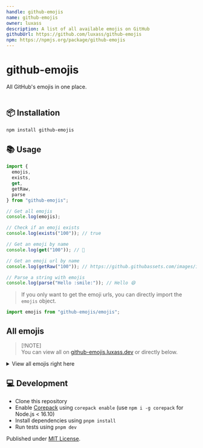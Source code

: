 ```yaml
---
handle: github-emojis
name: github-emojis
owner: luxass
description: A list of all available emojis on GitHub
githubUrl: https://github.com/luxass/github-emojis
npm: https://npmjs.org/package/github-emojis
---
```


# github-emojis

All GitHub's emojis in one place. <br/> <br/>

## 📦 Installation

```sh
npm install github-emojis
```

## 📚 Usage

```ts
import {
  emojis,
  exists,
  get,
  getRaw,
  parse
} from "github-emojis";

// Get all emojis
console.log(emojis);

// Check if an emoji exists
console.log(exists("100")); // true

// Get an emoji by name
console.log(get("100")); // 💯

// Get an emoji url by name
console.log(getRaw("100")); // https://github.githubassets.com/images/icons/emoji/unicode/1f4af.png?v8

// Parse a string with emojis
console.log(parse("Hello :smile:")); // Hello 😄
```

> If you only want to get the emoji urls, you can directly import the `emojis` object.

```ts
import emojis from "github-emojis/emojis";
```

## All emojis

> \[!NOTE]\
> You can view all on [github-emojis.luxass.dev](https://github-emojis.luxass.dev) or directly below.

<details>
<summary>View all emojis right here</summary>

| Name | Emoji | Name | Emoji |
|------|-------|------|-------|
| 100 | <img width="20" height="20" src="https://github.githubassets.com/images/icons/emoji/unicode/1f4af.png?v8" loading="lazy" />| 1234 | <img width="20" height="20" src="https://github.githubassets.com/images/icons/emoji/unicode/1f522.png?v8" loading="lazy" /> |
| +1 | <img width="20" height="20" src="https://github.githubassets.com/images/icons/emoji/unicode/1f44d.png?v8" loading="lazy" />| -1 | <img width="20" height="20" src="https://github.githubassets.com/images/icons/emoji/unicode/1f44e.png?v8" loading="lazy" /> |
| 1st\_place\_medal | <img width="20" height="20" src="https://github.githubassets.com/images/icons/emoji/unicode/1f947.png?v8" loading="lazy" />| 2nd\_place\_medal | <img width="20" height="20" src="https://github.githubassets.com/images/icons/emoji/unicode/1f948.png?v8" loading="lazy" /> |
| 3rd\_place\_medal | <img width="20" height="20" src="https://github.githubassets.com/images/icons/emoji/unicode/1f949.png?v8" loading="lazy" />| 8ball | <img width="20" height="20" src="https://github.githubassets.com/images/icons/emoji/unicode/1f3b1.png?v8" loading="lazy" /> |
| a | <img width="20" height="20" src="https://github.githubassets.com/images/icons/emoji/unicode/1f170.png?v8" loading="lazy" />| ab | <img width="20" height="20" src="https://github.githubassets.com/images/icons/emoji/unicode/1f18e.png?v8" loading="lazy" /> |
| abacus | <img width="20" height="20" src="https://github.githubassets.com/images/icons/emoji/unicode/1f9ee.png?v8" loading="lazy" />| abc | <img width="20" height="20" src="https://github.githubassets.com/images/icons/emoji/unicode/1f524.png?v8" loading="lazy" /> |
| abcd | <img width="20" height="20" src="https://github.githubassets.com/images/icons/emoji/unicode/1f521.png?v8" loading="lazy" />| accept | <img width="20" height="20" src="https://github.githubassets.com/images/icons/emoji/unicode/1f251.png?v8" loading="lazy" /> |
| accessibility | <img width="20" height="20" src="https://github.githubassets.com/images/icons/emoji/accessibility.png?v8" loading="lazy" />| accordion | <img width="20" height="20" src="https://github.githubassets.com/images/icons/emoji/unicode/1fa97.png?v8" loading="lazy" /> |
| adhesive\_bandage | <img width="20" height="20" src="https://github.githubassets.com/images/icons/emoji/unicode/1fa79.png?v8" loading="lazy" />| adult | <img width="20" height="20" src="https://github.githubassets.com/images/icons/emoji/unicode/1f9d1.png?v8" loading="lazy" /> |
| aerial\_tramway | <img width="20" height="20" src="https://github.githubassets.com/images/icons/emoji/unicode/1f6a1.png?v8" loading="lazy" />| afghanistan | <img width="20" height="20" src="https://github.githubassets.com/images/icons/emoji/unicode/1f1e6-1f1eb.png?v8" loading="lazy" /> |
| airplane | <img width="20" height="20" src="https://github.githubassets.com/images/icons/emoji/unicode/2708.png?v8" loading="lazy" />| aland\_islands | <img width="20" height="20" src="https://github.githubassets.com/images/icons/emoji/unicode/1f1e6-1f1fd.png?v8" loading="lazy" /> |
| alarm\_clock | <img width="20" height="20" src="https://github.githubassets.com/images/icons/emoji/unicode/23f0.png?v8" loading="lazy" />| albania | <img width="20" height="20" src="https://github.githubassets.com/images/icons/emoji/unicode/1f1e6-1f1f1.png?v8" loading="lazy" /> |
| alembic | <img width="20" height="20" src="https://github.githubassets.com/images/icons/emoji/unicode/2697.png?v8" loading="lazy" />| algeria | <img width="20" height="20" src="https://github.githubassets.com/images/icons/emoji/unicode/1f1e9-1f1ff.png?v8" loading="lazy" /> |
| alien | <img width="20" height="20" src="https://github.githubassets.com/images/icons/emoji/unicode/1f47d.png?v8" loading="lazy" />| ambulance | <img width="20" height="20" src="https://github.githubassets.com/images/icons/emoji/unicode/1f691.png?v8" loading="lazy" /> |
| american\_samoa | <img width="20" height="20" src="https://github.githubassets.com/images/icons/emoji/unicode/1f1e6-1f1f8.png?v8" loading="lazy" />| amphora | <img width="20" height="20" src="https://github.githubassets.com/images/icons/emoji/unicode/1f3fa.png?v8" loading="lazy" /> |
| anatomical\_heart | <img width="20" height="20" src="https://github.githubassets.com/images/icons/emoji/unicode/1fac0.png?v8" loading="lazy" />| anchor | <img width="20" height="20" src="https://github.githubassets.com/images/icons/emoji/unicode/2693.png?v8" loading="lazy" /> |
| andorra | <img width="20" height="20" src="https://github.githubassets.com/images/icons/emoji/unicode/1f1e6-1f1e9.png?v8" loading="lazy" />| angel | <img width="20" height="20" src="https://github.githubassets.com/images/icons/emoji/unicode/1f47c.png?v8" loading="lazy" /> |
| anger | <img width="20" height="20" src="https://github.githubassets.com/images/icons/emoji/unicode/1f4a2.png?v8" loading="lazy" />| angola | <img width="20" height="20" src="https://github.githubassets.com/images/icons/emoji/unicode/1f1e6-1f1f4.png?v8" loading="lazy" /> |
| angry | <img width="20" height="20" src="https://github.githubassets.com/images/icons/emoji/unicode/1f620.png?v8" loading="lazy" />| anguilla | <img width="20" height="20" src="https://github.githubassets.com/images/icons/emoji/unicode/1f1e6-1f1ee.png?v8" loading="lazy" /> |
| anguished | <img width="20" height="20" src="https://github.githubassets.com/images/icons/emoji/unicode/1f627.png?v8" loading="lazy" />| ant | <img width="20" height="20" src="https://github.githubassets.com/images/icons/emoji/unicode/1f41c.png?v8" loading="lazy" /> |
| antarctica | <img width="20" height="20" src="https://github.githubassets.com/images/icons/emoji/unicode/1f1e6-1f1f6.png?v8" loading="lazy" />| antigua\_barbuda | <img width="20" height="20" src="https://github.githubassets.com/images/icons/emoji/unicode/1f1e6-1f1ec.png?v8" loading="lazy" /> |
| apple | <img width="20" height="20" src="https://github.githubassets.com/images/icons/emoji/unicode/1f34e.png?v8" loading="lazy" />| aquarius | <img width="20" height="20" src="https://github.githubassets.com/images/icons/emoji/unicode/2652.png?v8" loading="lazy" /> |
| argentina | <img width="20" height="20" src="https://github.githubassets.com/images/icons/emoji/unicode/1f1e6-1f1f7.png?v8" loading="lazy" />| aries | <img width="20" height="20" src="https://github.githubassets.com/images/icons/emoji/unicode/2648.png?v8" loading="lazy" /> |
| armenia | <img width="20" height="20" src="https://github.githubassets.com/images/icons/emoji/unicode/1f1e6-1f1f2.png?v8" loading="lazy" />| arrow\_backward | <img width="20" height="20" src="https://github.githubassets.com/images/icons/emoji/unicode/25c0.png?v8" loading="lazy" /> |
| arrow\_double\_down | <img width="20" height="20" src="https://github.githubassets.com/images/icons/emoji/unicode/23ec.png?v8" loading="lazy" />| arrow\_double\_up | <img width="20" height="20" src="https://github.githubassets.com/images/icons/emoji/unicode/23eb.png?v8" loading="lazy" /> |
| arrow\_down | <img width="20" height="20" src="https://github.githubassets.com/images/icons/emoji/unicode/2b07.png?v8" loading="lazy" />| arrow\_down\_small | <img width="20" height="20" src="https://github.githubassets.com/images/icons/emoji/unicode/1f53d.png?v8" loading="lazy" /> |
| arrow\_forward | <img width="20" height="20" src="https://github.githubassets.com/images/icons/emoji/unicode/25b6.png?v8" loading="lazy" />| arrow\_heading\_down | <img width="20" height="20" src="https://github.githubassets.com/images/icons/emoji/unicode/2935.png?v8" loading="lazy" /> |
| arrow\_heading\_up | <img width="20" height="20" src="https://github.githubassets.com/images/icons/emoji/unicode/2934.png?v8" loading="lazy" />| arrow\_left | <img width="20" height="20" src="https://github.githubassets.com/images/icons/emoji/unicode/2b05.png?v8" loading="lazy" /> |
| arrow\_lower\_left | <img width="20" height="20" src="https://github.githubassets.com/images/icons/emoji/unicode/2199.png?v8" loading="lazy" />| arrow\_lower\_right | <img width="20" height="20" src="https://github.githubassets.com/images/icons/emoji/unicode/2198.png?v8" loading="lazy" /> |
| arrow\_right | <img width="20" height="20" src="https://github.githubassets.com/images/icons/emoji/unicode/27a1.png?v8" loading="lazy" />| arrow\_right\_hook | <img width="20" height="20" src="https://github.githubassets.com/images/icons/emoji/unicode/21aa.png?v8" loading="lazy" /> |
| arrow\_up | <img width="20" height="20" src="https://github.githubassets.com/images/icons/emoji/unicode/2b06.png?v8" loading="lazy" />| arrow\_up\_down | <img width="20" height="20" src="https://github.githubassets.com/images/icons/emoji/unicode/2195.png?v8" loading="lazy" /> |
| arrow\_up\_small | <img width="20" height="20" src="https://github.githubassets.com/images/icons/emoji/unicode/1f53c.png?v8" loading="lazy" />| arrow\_upper\_left | <img width="20" height="20" src="https://github.githubassets.com/images/icons/emoji/unicode/2196.png?v8" loading="lazy" /> |
| arrow\_upper\_right | <img width="20" height="20" src="https://github.githubassets.com/images/icons/emoji/unicode/2197.png?v8" loading="lazy" />| arrows\_clockwise | <img width="20" height="20" src="https://github.githubassets.com/images/icons/emoji/unicode/1f503.png?v8" loading="lazy" /> |
| arrows\_counterclockwise | <img width="20" height="20" src="https://github.githubassets.com/images/icons/emoji/unicode/1f504.png?v8" loading="lazy" />| art | <img width="20" height="20" src="https://github.githubassets.com/images/icons/emoji/unicode/1f3a8.png?v8" loading="lazy" /> |
| articulated\_lorry | <img width="20" height="20" src="https://github.githubassets.com/images/icons/emoji/unicode/1f69b.png?v8" loading="lazy" />| artificial\_satellite | <img width="20" height="20" src="https://github.githubassets.com/images/icons/emoji/unicode/1f6f0.png?v8" loading="lazy" /> |
| artist | <img width="20" height="20" src="https://github.githubassets.com/images/icons/emoji/unicode/1f9d1-1f3a8.png?v8" loading="lazy" />| aruba | <img width="20" height="20" src="https://github.githubassets.com/images/icons/emoji/unicode/1f1e6-1f1fc.png?v8" loading="lazy" /> |
| ascension\_island | <img width="20" height="20" src="https://github.githubassets.com/images/icons/emoji/unicode/1f1e6-1f1e8.png?v8" loading="lazy" />| asterisk | <img width="20" height="20" src="https://github.githubassets.com/images/icons/emoji/unicode/002a-20e3.png?v8" loading="lazy" /> |
| astonished | <img width="20" height="20" src="https://github.githubassets.com/images/icons/emoji/unicode/1f632.png?v8" loading="lazy" />| astronaut | <img width="20" height="20" src="https://github.githubassets.com/images/icons/emoji/unicode/1f9d1-1f680.png?v8" loading="lazy" /> |
| athletic\_shoe | <img width="20" height="20" src="https://github.githubassets.com/images/icons/emoji/unicode/1f45f.png?v8" loading="lazy" />| atm | <img width="20" height="20" src="https://github.githubassets.com/images/icons/emoji/unicode/1f3e7.png?v8" loading="lazy" /> |
| atom | <img width="20" height="20" src="https://github.githubassets.com/images/icons/emoji/atom.png?v8" loading="lazy" />| atom\_symbol | <img width="20" height="20" src="https://github.githubassets.com/images/icons/emoji/unicode/269b.png?v8" loading="lazy" /> |
| australia | <img width="20" height="20" src="https://github.githubassets.com/images/icons/emoji/unicode/1f1e6-1f1fa.png?v8" loading="lazy" />| austria | <img width="20" height="20" src="https://github.githubassets.com/images/icons/emoji/unicode/1f1e6-1f1f9.png?v8" loading="lazy" /> |
| auto\_rickshaw | <img width="20" height="20" src="https://github.githubassets.com/images/icons/emoji/unicode/1f6fa.png?v8" loading="lazy" />| avocado | <img width="20" height="20" src="https://github.githubassets.com/images/icons/emoji/unicode/1f951.png?v8" loading="lazy" /> |
| axe | <img width="20" height="20" src="https://github.githubassets.com/images/icons/emoji/unicode/1fa93.png?v8" loading="lazy" />| azerbaijan | <img width="20" height="20" src="https://github.githubassets.com/images/icons/emoji/unicode/1f1e6-1f1ff.png?v8" loading="lazy" /> |
| b | <img width="20" height="20" src="https://github.githubassets.com/images/icons/emoji/unicode/1f171.png?v8" loading="lazy" />| baby | <img width="20" height="20" src="https://github.githubassets.com/images/icons/emoji/unicode/1f476.png?v8" loading="lazy" /> |
| baby\_bottle | <img width="20" height="20" src="https://github.githubassets.com/images/icons/emoji/unicode/1f37c.png?v8" loading="lazy" />| baby\_chick | <img width="20" height="20" src="https://github.githubassets.com/images/icons/emoji/unicode/1f424.png?v8" loading="lazy" /> |
| baby\_symbol | <img width="20" height="20" src="https://github.githubassets.com/images/icons/emoji/unicode/1f6bc.png?v8" loading="lazy" />| back | <img width="20" height="20" src="https://github.githubassets.com/images/icons/emoji/unicode/1f519.png?v8" loading="lazy" /> |
| bacon | <img width="20" height="20" src="https://github.githubassets.com/images/icons/emoji/unicode/1f953.png?v8" loading="lazy" />| badger | <img width="20" height="20" src="https://github.githubassets.com/images/icons/emoji/unicode/1f9a1.png?v8" loading="lazy" /> |
| badminton | <img width="20" height="20" src="https://github.githubassets.com/images/icons/emoji/unicode/1f3f8.png?v8" loading="lazy" />| bagel | <img width="20" height="20" src="https://github.githubassets.com/images/icons/emoji/unicode/1f96f.png?v8" loading="lazy" /> |
| baggage\_claim | <img width="20" height="20" src="https://github.githubassets.com/images/icons/emoji/unicode/1f6c4.png?v8" loading="lazy" />| baguette\_bread | <img width="20" height="20" src="https://github.githubassets.com/images/icons/emoji/unicode/1f956.png?v8" loading="lazy" /> |
| bahamas | <img width="20" height="20" src="https://github.githubassets.com/images/icons/emoji/unicode/1f1e7-1f1f8.png?v8" loading="lazy" />| bahrain | <img width="20" height="20" src="https://github.githubassets.com/images/icons/emoji/unicode/1f1e7-1f1ed.png?v8" loading="lazy" /> |
| balance\_scale | <img width="20" height="20" src="https://github.githubassets.com/images/icons/emoji/unicode/2696.png?v8" loading="lazy" />| bald\_man | <img width="20" height="20" src="https://github.githubassets.com/images/icons/emoji/unicode/1f468-1f9b2.png?v8" loading="lazy" /> |
| bald\_woman | <img width="20" height="20" src="https://github.githubassets.com/images/icons/emoji/unicode/1f469-1f9b2.png?v8" loading="lazy" />| ballet\_shoes | <img width="20" height="20" src="https://github.githubassets.com/images/icons/emoji/unicode/1fa70.png?v8" loading="lazy" /> |
| balloon | <img width="20" height="20" src="https://github.githubassets.com/images/icons/emoji/unicode/1f388.png?v8" loading="lazy" />| ballot\_box | <img width="20" height="20" src="https://github.githubassets.com/images/icons/emoji/unicode/1f5f3.png?v8" loading="lazy" /> |
| ballot\_box\_with\_check | <img width="20" height="20" src="https://github.githubassets.com/images/icons/emoji/unicode/2611.png?v8" loading="lazy" />| bamboo | <img width="20" height="20" src="https://github.githubassets.com/images/icons/emoji/unicode/1f38d.png?v8" loading="lazy" /> |
| banana | <img width="20" height="20" src="https://github.githubassets.com/images/icons/emoji/unicode/1f34c.png?v8" loading="lazy" />| bangbang | <img width="20" height="20" src="https://github.githubassets.com/images/icons/emoji/unicode/203c.png?v8" loading="lazy" /> |
| bangladesh | <img width="20" height="20" src="https://github.githubassets.com/images/icons/emoji/unicode/1f1e7-1f1e9.png?v8" loading="lazy" />| banjo | <img width="20" height="20" src="https://github.githubassets.com/images/icons/emoji/unicode/1fa95.png?v8" loading="lazy" /> |
| bank | <img width="20" height="20" src="https://github.githubassets.com/images/icons/emoji/unicode/1f3e6.png?v8" loading="lazy" />| bar\_chart | <img width="20" height="20" src="https://github.githubassets.com/images/icons/emoji/unicode/1f4ca.png?v8" loading="lazy" /> |
| barbados | <img width="20" height="20" src="https://github.githubassets.com/images/icons/emoji/unicode/1f1e7-1f1e7.png?v8" loading="lazy" />| barber | <img width="20" height="20" src="https://github.githubassets.com/images/icons/emoji/unicode/1f488.png?v8" loading="lazy" /> |
| baseball | <img width="20" height="20" src="https://github.githubassets.com/images/icons/emoji/unicode/26be.png?v8" loading="lazy" />| basecamp | <img width="20" height="20" src="https://github.githubassets.com/images/icons/emoji/basecamp.png?v8" loading="lazy" /> |
| basecampy | <img width="20" height="20" src="https://github.githubassets.com/images/icons/emoji/basecampy.png?v8" loading="lazy" />| basket | <img width="20" height="20" src="https://github.githubassets.com/images/icons/emoji/unicode/1f9fa.png?v8" loading="lazy" /> |
| basketball | <img width="20" height="20" src="https://github.githubassets.com/images/icons/emoji/unicode/1f3c0.png?v8" loading="lazy" />| basketball\_man | <img width="20" height="20" src="https://github.githubassets.com/images/icons/emoji/unicode/26f9-2642.png?v8" loading="lazy" /> |
| basketball\_woman | <img width="20" height="20" src="https://github.githubassets.com/images/icons/emoji/unicode/26f9-2640.png?v8" loading="lazy" />| bat | <img width="20" height="20" src="https://github.githubassets.com/images/icons/emoji/unicode/1f987.png?v8" loading="lazy" /> |
| bath | <img width="20" height="20" src="https://github.githubassets.com/images/icons/emoji/unicode/1f6c0.png?v8" loading="lazy" />| bathtub | <img width="20" height="20" src="https://github.githubassets.com/images/icons/emoji/unicode/1f6c1.png?v8" loading="lazy" /> |
| battery | <img width="20" height="20" src="https://github.githubassets.com/images/icons/emoji/unicode/1f50b.png?v8" loading="lazy" />| beach\_umbrella | <img width="20" height="20" src="https://github.githubassets.com/images/icons/emoji/unicode/1f3d6.png?v8" loading="lazy" /> |
| bear | <img width="20" height="20" src="https://github.githubassets.com/images/icons/emoji/unicode/1f43b.png?v8" loading="lazy" />| bearded\_person | <img width="20" height="20" src="https://github.githubassets.com/images/icons/emoji/unicode/1f9d4.png?v8" loading="lazy" /> |
| beaver | <img width="20" height="20" src="https://github.githubassets.com/images/icons/emoji/unicode/1f9ab.png?v8" loading="lazy" />| bed | <img width="20" height="20" src="https://github.githubassets.com/images/icons/emoji/unicode/1f6cf.png?v8" loading="lazy" /> |
| bee | <img width="20" height="20" src="https://github.githubassets.com/images/icons/emoji/unicode/1f41d.png?v8" loading="lazy" />| beer | <img width="20" height="20" src="https://github.githubassets.com/images/icons/emoji/unicode/1f37a.png?v8" loading="lazy" /> |
| beers | <img width="20" height="20" src="https://github.githubassets.com/images/icons/emoji/unicode/1f37b.png?v8" loading="lazy" />| beetle | <img width="20" height="20" src="https://github.githubassets.com/images/icons/emoji/unicode/1fab2.png?v8" loading="lazy" /> |
| beginner | <img width="20" height="20" src="https://github.githubassets.com/images/icons/emoji/unicode/1f530.png?v8" loading="lazy" />| belarus | <img width="20" height="20" src="https://github.githubassets.com/images/icons/emoji/unicode/1f1e7-1f1fe.png?v8" loading="lazy" /> |
| belgium | <img width="20" height="20" src="https://github.githubassets.com/images/icons/emoji/unicode/1f1e7-1f1ea.png?v8" loading="lazy" />| belize | <img width="20" height="20" src="https://github.githubassets.com/images/icons/emoji/unicode/1f1e7-1f1ff.png?v8" loading="lazy" /> |
| bell | <img width="20" height="20" src="https://github.githubassets.com/images/icons/emoji/unicode/1f514.png?v8" loading="lazy" />| bell\_pepper | <img width="20" height="20" src="https://github.githubassets.com/images/icons/emoji/unicode/1fad1.png?v8" loading="lazy" /> |
| bellhop\_bell | <img width="20" height="20" src="https://github.githubassets.com/images/icons/emoji/unicode/1f6ce.png?v8" loading="lazy" />| benin | <img width="20" height="20" src="https://github.githubassets.com/images/icons/emoji/unicode/1f1e7-1f1ef.png?v8" loading="lazy" /> |
| bento | <img width="20" height="20" src="https://github.githubassets.com/images/icons/emoji/unicode/1f371.png?v8" loading="lazy" />| bermuda | <img width="20" height="20" src="https://github.githubassets.com/images/icons/emoji/unicode/1f1e7-1f1f2.png?v8" loading="lazy" /> |
| beverage\_box | <img width="20" height="20" src="https://github.githubassets.com/images/icons/emoji/unicode/1f9c3.png?v8" loading="lazy" />| bhutan | <img width="20" height="20" src="https://github.githubassets.com/images/icons/emoji/unicode/1f1e7-1f1f9.png?v8" loading="lazy" /> |
| bicyclist | <img width="20" height="20" src="https://github.githubassets.com/images/icons/emoji/unicode/1f6b4.png?v8" loading="lazy" />| bike | <img width="20" height="20" src="https://github.githubassets.com/images/icons/emoji/unicode/1f6b2.png?v8" loading="lazy" /> |
| biking\_man | <img width="20" height="20" src="https://github.githubassets.com/images/icons/emoji/unicode/1f6b4-2642.png?v8" loading="lazy" />| biking\_woman | <img width="20" height="20" src="https://github.githubassets.com/images/icons/emoji/unicode/1f6b4-2640.png?v8" loading="lazy" /> |
| bikini | <img width="20" height="20" src="https://github.githubassets.com/images/icons/emoji/unicode/1f459.png?v8" loading="lazy" />| billed\_cap | <img width="20" height="20" src="https://github.githubassets.com/images/icons/emoji/unicode/1f9e2.png?v8" loading="lazy" /> |
| biohazard | <img width="20" height="20" src="https://github.githubassets.com/images/icons/emoji/unicode/2623.png?v8" loading="lazy" />| bird | <img width="20" height="20" src="https://github.githubassets.com/images/icons/emoji/unicode/1f426.png?v8" loading="lazy" /> |
| birthday | <img width="20" height="20" src="https://github.githubassets.com/images/icons/emoji/unicode/1f382.png?v8" loading="lazy" />| bison | <img width="20" height="20" src="https://github.githubassets.com/images/icons/emoji/unicode/1f9ac.png?v8" loading="lazy" /> |
| black\_cat | <img width="20" height="20" src="https://github.githubassets.com/images/icons/emoji/unicode/1f408-2b1b.png?v8" loading="lazy" />| black\_circle | <img width="20" height="20" src="https://github.githubassets.com/images/icons/emoji/unicode/26ab.png?v8" loading="lazy" /> |
| black\_flag | <img width="20" height="20" src="https://github.githubassets.com/images/icons/emoji/unicode/1f3f4.png?v8" loading="lazy" />| black\_heart | <img width="20" height="20" src="https://github.githubassets.com/images/icons/emoji/unicode/1f5a4.png?v8" loading="lazy" /> |
| black\_joker | <img width="20" height="20" src="https://github.githubassets.com/images/icons/emoji/unicode/1f0cf.png?v8" loading="lazy" />| black\_large\_square | <img width="20" height="20" src="https://github.githubassets.com/images/icons/emoji/unicode/2b1b.png?v8" loading="lazy" /> |
| black\_medium\_small\_square | <img width="20" height="20" src="https://github.githubassets.com/images/icons/emoji/unicode/25fe.png?v8" loading="lazy" />| black\_medium\_square | <img width="20" height="20" src="https://github.githubassets.com/images/icons/emoji/unicode/25fc.png?v8" loading="lazy" /> |
| black\_nib | <img width="20" height="20" src="https://github.githubassets.com/images/icons/emoji/unicode/2712.png?v8" loading="lazy" />| black\_small\_square | <img width="20" height="20" src="https://github.githubassets.com/images/icons/emoji/unicode/25aa.png?v8" loading="lazy" /> |
| black\_square\_button | <img width="20" height="20" src="https://github.githubassets.com/images/icons/emoji/unicode/1f532.png?v8" loading="lazy" />| blond\_haired\_man | <img width="20" height="20" src="https://github.githubassets.com/images/icons/emoji/unicode/1f471-2642.png?v8" loading="lazy" /> |
| blond\_haired\_person | <img width="20" height="20" src="https://github.githubassets.com/images/icons/emoji/unicode/1f471.png?v8" loading="lazy" />| blond\_haired\_woman | <img width="20" height="20" src="https://github.githubassets.com/images/icons/emoji/unicode/1f471-2640.png?v8" loading="lazy" /> |
| blonde\_woman | <img width="20" height="20" src="https://github.githubassets.com/images/icons/emoji/unicode/1f471-2640.png?v8" loading="lazy" />| blossom | <img width="20" height="20" src="https://github.githubassets.com/images/icons/emoji/unicode/1f33c.png?v8" loading="lazy" /> |
| blowfish | <img width="20" height="20" src="https://github.githubassets.com/images/icons/emoji/unicode/1f421.png?v8" loading="lazy" />| blue\_book | <img width="20" height="20" src="https://github.githubassets.com/images/icons/emoji/unicode/1f4d8.png?v8" loading="lazy" /> |
| blue\_car | <img width="20" height="20" src="https://github.githubassets.com/images/icons/emoji/unicode/1f699.png?v8" loading="lazy" />| blue\_heart | <img width="20" height="20" src="https://github.githubassets.com/images/icons/emoji/unicode/1f499.png?v8" loading="lazy" /> |
| blue\_square | <img width="20" height="20" src="https://github.githubassets.com/images/icons/emoji/unicode/1f7e6.png?v8" loading="lazy" />| blueberries | <img width="20" height="20" src="https://github.githubassets.com/images/icons/emoji/unicode/1fad0.png?v8" loading="lazy" /> |
| blush | <img width="20" height="20" src="https://github.githubassets.com/images/icons/emoji/unicode/1f60a.png?v8" loading="lazy" />| boar | <img width="20" height="20" src="https://github.githubassets.com/images/icons/emoji/unicode/1f417.png?v8" loading="lazy" /> |
| boat | <img width="20" height="20" src="https://github.githubassets.com/images/icons/emoji/unicode/26f5.png?v8" loading="lazy" />| bolivia | <img width="20" height="20" src="https://github.githubassets.com/images/icons/emoji/unicode/1f1e7-1f1f4.png?v8" loading="lazy" /> |
| bomb | <img width="20" height="20" src="https://github.githubassets.com/images/icons/emoji/unicode/1f4a3.png?v8" loading="lazy" />| bone | <img width="20" height="20" src="https://github.githubassets.com/images/icons/emoji/unicode/1f9b4.png?v8" loading="lazy" /> |
| book | <img width="20" height="20" src="https://github.githubassets.com/images/icons/emoji/unicode/1f4d6.png?v8" loading="lazy" />| bookmark | <img width="20" height="20" src="https://github.githubassets.com/images/icons/emoji/unicode/1f516.png?v8" loading="lazy" /> |
| bookmark\_tabs | <img width="20" height="20" src="https://github.githubassets.com/images/icons/emoji/unicode/1f4d1.png?v8" loading="lazy" />| books | <img width="20" height="20" src="https://github.githubassets.com/images/icons/emoji/unicode/1f4da.png?v8" loading="lazy" /> |
| boom | <img width="20" height="20" src="https://github.githubassets.com/images/icons/emoji/unicode/1f4a5.png?v8" loading="lazy" />| boomerang | <img width="20" height="20" src="https://github.githubassets.com/images/icons/emoji/unicode/1fa83.png?v8" loading="lazy" /> |
| boot | <img width="20" height="20" src="https://github.githubassets.com/images/icons/emoji/unicode/1f462.png?v8" loading="lazy" />| bosnia\_herzegovina | <img width="20" height="20" src="https://github.githubassets.com/images/icons/emoji/unicode/1f1e7-1f1e6.png?v8" loading="lazy" /> |
| botswana | <img width="20" height="20" src="https://github.githubassets.com/images/icons/emoji/unicode/1f1e7-1f1fc.png?v8" loading="lazy" />| bouncing\_ball\_man | <img width="20" height="20" src="https://github.githubassets.com/images/icons/emoji/unicode/26f9-2642.png?v8" loading="lazy" /> |
| bouncing\_ball\_person | <img width="20" height="20" src="https://github.githubassets.com/images/icons/emoji/unicode/26f9.png?v8" loading="lazy" />| bouncing\_ball\_woman | <img width="20" height="20" src="https://github.githubassets.com/images/icons/emoji/unicode/26f9-2640.png?v8" loading="lazy" /> |
| bouquet | <img width="20" height="20" src="https://github.githubassets.com/images/icons/emoji/unicode/1f490.png?v8" loading="lazy" />| bouvet\_island | <img width="20" height="20" src="https://github.githubassets.com/images/icons/emoji/unicode/1f1e7-1f1fb.png?v8" loading="lazy" /> |
| bow | <img width="20" height="20" src="https://github.githubassets.com/images/icons/emoji/unicode/1f647.png?v8" loading="lazy" />| bow\_and\_arrow | <img width="20" height="20" src="https://github.githubassets.com/images/icons/emoji/unicode/1f3f9.png?v8" loading="lazy" /> |
| bowing\_man | <img width="20" height="20" src="https://github.githubassets.com/images/icons/emoji/unicode/1f647-2642.png?v8" loading="lazy" />| bowing\_woman | <img width="20" height="20" src="https://github.githubassets.com/images/icons/emoji/unicode/1f647-2640.png?v8" loading="lazy" /> |
| bowl\_with\_spoon | <img width="20" height="20" src="https://github.githubassets.com/images/icons/emoji/unicode/1f963.png?v8" loading="lazy" />| bowling | <img width="20" height="20" src="https://github.githubassets.com/images/icons/emoji/unicode/1f3b3.png?v8" loading="lazy" /> |
| bowtie | <img width="20" height="20" src="https://github.githubassets.com/images/icons/emoji/bowtie.png?v8" loading="lazy" />| boxing\_glove | <img width="20" height="20" src="https://github.githubassets.com/images/icons/emoji/unicode/1f94a.png?v8" loading="lazy" /> |
| boy | <img width="20" height="20" src="https://github.githubassets.com/images/icons/emoji/unicode/1f466.png?v8" loading="lazy" />| brain | <img width="20" height="20" src="https://github.githubassets.com/images/icons/emoji/unicode/1f9e0.png?v8" loading="lazy" /> |
| brazil | <img width="20" height="20" src="https://github.githubassets.com/images/icons/emoji/unicode/1f1e7-1f1f7.png?v8" loading="lazy" />| bread | <img width="20" height="20" src="https://github.githubassets.com/images/icons/emoji/unicode/1f35e.png?v8" loading="lazy" /> |
| breast\_feeding | <img width="20" height="20" src="https://github.githubassets.com/images/icons/emoji/unicode/1f931.png?v8" loading="lazy" />| bricks | <img width="20" height="20" src="https://github.githubassets.com/images/icons/emoji/unicode/1f9f1.png?v8" loading="lazy" /> |
| bride\_with\_veil | <img width="20" height="20" src="https://github.githubassets.com/images/icons/emoji/unicode/1f470-2640.png?v8" loading="lazy" />| bridge\_at\_night | <img width="20" height="20" src="https://github.githubassets.com/images/icons/emoji/unicode/1f309.png?v8" loading="lazy" /> |
| briefcase | <img width="20" height="20" src="https://github.githubassets.com/images/icons/emoji/unicode/1f4bc.png?v8" loading="lazy" />| british\_indian\_ocean\_territory | <img width="20" height="20" src="https://github.githubassets.com/images/icons/emoji/unicode/1f1ee-1f1f4.png?v8" loading="lazy" /> |
| british\_virgin\_islands | <img width="20" height="20" src="https://github.githubassets.com/images/icons/emoji/unicode/1f1fb-1f1ec.png?v8" loading="lazy" />| broccoli | <img width="20" height="20" src="https://github.githubassets.com/images/icons/emoji/unicode/1f966.png?v8" loading="lazy" /> |
| broken\_heart | <img width="20" height="20" src="https://github.githubassets.com/images/icons/emoji/unicode/1f494.png?v8" loading="lazy" />| broom | <img width="20" height="20" src="https://github.githubassets.com/images/icons/emoji/unicode/1f9f9.png?v8" loading="lazy" /> |
| brown\_circle | <img width="20" height="20" src="https://github.githubassets.com/images/icons/emoji/unicode/1f7e4.png?v8" loading="lazy" />| brown\_heart | <img width="20" height="20" src="https://github.githubassets.com/images/icons/emoji/unicode/1f90e.png?v8" loading="lazy" /> |
| brown\_square | <img width="20" height="20" src="https://github.githubassets.com/images/icons/emoji/unicode/1f7eb.png?v8" loading="lazy" />| brunei | <img width="20" height="20" src="https://github.githubassets.com/images/icons/emoji/unicode/1f1e7-1f1f3.png?v8" loading="lazy" /> |
| bubble\_tea | <img width="20" height="20" src="https://github.githubassets.com/images/icons/emoji/unicode/1f9cb.png?v8" loading="lazy" />| bucket | <img width="20" height="20" src="https://github.githubassets.com/images/icons/emoji/unicode/1faa3.png?v8" loading="lazy" /> |
| bug | <img width="20" height="20" src="https://github.githubassets.com/images/icons/emoji/unicode/1f41b.png?v8" loading="lazy" />| building\_construction | <img width="20" height="20" src="https://github.githubassets.com/images/icons/emoji/unicode/1f3d7.png?v8" loading="lazy" /> |
| bulb | <img width="20" height="20" src="https://github.githubassets.com/images/icons/emoji/unicode/1f4a1.png?v8" loading="lazy" />| bulgaria | <img width="20" height="20" src="https://github.githubassets.com/images/icons/emoji/unicode/1f1e7-1f1ec.png?v8" loading="lazy" /> |
| bullettrain\_front | <img width="20" height="20" src="https://github.githubassets.com/images/icons/emoji/unicode/1f685.png?v8" loading="lazy" />| bullettrain\_side | <img width="20" height="20" src="https://github.githubassets.com/images/icons/emoji/unicode/1f684.png?v8" loading="lazy" /> |
| burkina\_faso | <img width="20" height="20" src="https://github.githubassets.com/images/icons/emoji/unicode/1f1e7-1f1eb.png?v8" loading="lazy" />| burrito | <img width="20" height="20" src="https://github.githubassets.com/images/icons/emoji/unicode/1f32f.png?v8" loading="lazy" /> |
| burundi | <img width="20" height="20" src="https://github.githubassets.com/images/icons/emoji/unicode/1f1e7-1f1ee.png?v8" loading="lazy" />| bus | <img width="20" height="20" src="https://github.githubassets.com/images/icons/emoji/unicode/1f68c.png?v8" loading="lazy" /> |
| business\_suit\_levitating | <img width="20" height="20" src="https://github.githubassets.com/images/icons/emoji/unicode/1f574.png?v8" loading="lazy" />| busstop | <img width="20" height="20" src="https://github.githubassets.com/images/icons/emoji/unicode/1f68f.png?v8" loading="lazy" /> |
| bust\_in\_silhouette | <img width="20" height="20" src="https://github.githubassets.com/images/icons/emoji/unicode/1f464.png?v8" loading="lazy" />| busts\_in\_silhouette | <img width="20" height="20" src="https://github.githubassets.com/images/icons/emoji/unicode/1f465.png?v8" loading="lazy" /> |
| butter | <img width="20" height="20" src="https://github.githubassets.com/images/icons/emoji/unicode/1f9c8.png?v8" loading="lazy" />| butterfly | <img width="20" height="20" src="https://github.githubassets.com/images/icons/emoji/unicode/1f98b.png?v8" loading="lazy" /> |
| cactus | <img width="20" height="20" src="https://github.githubassets.com/images/icons/emoji/unicode/1f335.png?v8" loading="lazy" />| cake | <img width="20" height="20" src="https://github.githubassets.com/images/icons/emoji/unicode/1f370.png?v8" loading="lazy" /> |
| calendar | <img width="20" height="20" src="https://github.githubassets.com/images/icons/emoji/unicode/1f4c6.png?v8" loading="lazy" />| call\_me\_hand | <img width="20" height="20" src="https://github.githubassets.com/images/icons/emoji/unicode/1f919.png?v8" loading="lazy" /> |
| calling | <img width="20" height="20" src="https://github.githubassets.com/images/icons/emoji/unicode/1f4f2.png?v8" loading="lazy" />| cambodia | <img width="20" height="20" src="https://github.githubassets.com/images/icons/emoji/unicode/1f1f0-1f1ed.png?v8" loading="lazy" /> |
| camel | <img width="20" height="20" src="https://github.githubassets.com/images/icons/emoji/unicode/1f42b.png?v8" loading="lazy" />| camera | <img width="20" height="20" src="https://github.githubassets.com/images/icons/emoji/unicode/1f4f7.png?v8" loading="lazy" /> |
| camera\_flash | <img width="20" height="20" src="https://github.githubassets.com/images/icons/emoji/unicode/1f4f8.png?v8" loading="lazy" />| cameroon | <img width="20" height="20" src="https://github.githubassets.com/images/icons/emoji/unicode/1f1e8-1f1f2.png?v8" loading="lazy" /> |
| camping | <img width="20" height="20" src="https://github.githubassets.com/images/icons/emoji/unicode/1f3d5.png?v8" loading="lazy" />| canada | <img width="20" height="20" src="https://github.githubassets.com/images/icons/emoji/unicode/1f1e8-1f1e6.png?v8" loading="lazy" /> |
| canary\_islands | <img width="20" height="20" src="https://github.githubassets.com/images/icons/emoji/unicode/1f1ee-1f1e8.png?v8" loading="lazy" />| cancer | <img width="20" height="20" src="https://github.githubassets.com/images/icons/emoji/unicode/264b.png?v8" loading="lazy" /> |
| candle | <img width="20" height="20" src="https://github.githubassets.com/images/icons/emoji/unicode/1f56f.png?v8" loading="lazy" />| candy | <img width="20" height="20" src="https://github.githubassets.com/images/icons/emoji/unicode/1f36c.png?v8" loading="lazy" /> |
| canned\_food | <img width="20" height="20" src="https://github.githubassets.com/images/icons/emoji/unicode/1f96b.png?v8" loading="lazy" />| canoe | <img width="20" height="20" src="https://github.githubassets.com/images/icons/emoji/unicode/1f6f6.png?v8" loading="lazy" /> |
| cape\_verde | <img width="20" height="20" src="https://github.githubassets.com/images/icons/emoji/unicode/1f1e8-1f1fb.png?v8" loading="lazy" />| capital\_abcd | <img width="20" height="20" src="https://github.githubassets.com/images/icons/emoji/unicode/1f520.png?v8" loading="lazy" /> |
| capricorn | <img width="20" height="20" src="https://github.githubassets.com/images/icons/emoji/unicode/2651.png?v8" loading="lazy" />| car | <img width="20" height="20" src="https://github.githubassets.com/images/icons/emoji/unicode/1f697.png?v8" loading="lazy" /> |
| card\_file\_box | <img width="20" height="20" src="https://github.githubassets.com/images/icons/emoji/unicode/1f5c3.png?v8" loading="lazy" />| card\_index | <img width="20" height="20" src="https://github.githubassets.com/images/icons/emoji/unicode/1f4c7.png?v8" loading="lazy" /> |
| card\_index\_dividers | <img width="20" height="20" src="https://github.githubassets.com/images/icons/emoji/unicode/1f5c2.png?v8" loading="lazy" />| caribbean\_netherlands | <img width="20" height="20" src="https://github.githubassets.com/images/icons/emoji/unicode/1f1e7-1f1f6.png?v8" loading="lazy" /> |
| carousel\_horse | <img width="20" height="20" src="https://github.githubassets.com/images/icons/emoji/unicode/1f3a0.png?v8" loading="lazy" />| carpentry\_saw | <img width="20" height="20" src="https://github.githubassets.com/images/icons/emoji/unicode/1fa9a.png?v8" loading="lazy" /> |
| carrot | <img width="20" height="20" src="https://github.githubassets.com/images/icons/emoji/unicode/1f955.png?v8" loading="lazy" />| cartwheeling | <img width="20" height="20" src="https://github.githubassets.com/images/icons/emoji/unicode/1f938.png?v8" loading="lazy" /> |
| cat | <img width="20" height="20" src="https://github.githubassets.com/images/icons/emoji/unicode/1f431.png?v8" loading="lazy" />| cat2 | <img width="20" height="20" src="https://github.githubassets.com/images/icons/emoji/unicode/1f408.png?v8" loading="lazy" /> |
| cayman\_islands | <img width="20" height="20" src="https://github.githubassets.com/images/icons/emoji/unicode/1f1f0-1f1fe.png?v8" loading="lazy" />| cd | <img width="20" height="20" src="https://github.githubassets.com/images/icons/emoji/unicode/1f4bf.png?v8" loading="lazy" /> |
| central\_african\_republic | <img width="20" height="20" src="https://github.githubassets.com/images/icons/emoji/unicode/1f1e8-1f1eb.png?v8" loading="lazy" />| ceuta\_melilla | <img width="20" height="20" src="https://github.githubassets.com/images/icons/emoji/unicode/1f1ea-1f1e6.png?v8" loading="lazy" /> |
| chad | <img width="20" height="20" src="https://github.githubassets.com/images/icons/emoji/unicode/1f1f9-1f1e9.png?v8" loading="lazy" />| chains | <img width="20" height="20" src="https://github.githubassets.com/images/icons/emoji/unicode/26d3.png?v8" loading="lazy" /> |
| chair | <img width="20" height="20" src="https://github.githubassets.com/images/icons/emoji/unicode/1fa91.png?v8" loading="lazy" />| champagne | <img width="20" height="20" src="https://github.githubassets.com/images/icons/emoji/unicode/1f37e.png?v8" loading="lazy" /> |
| chart | <img width="20" height="20" src="https://github.githubassets.com/images/icons/emoji/unicode/1f4b9.png?v8" loading="lazy" />| chart\_with\_downwards\_trend | <img width="20" height="20" src="https://github.githubassets.com/images/icons/emoji/unicode/1f4c9.png?v8" loading="lazy" /> |
| chart\_with\_upwards\_trend | <img width="20" height="20" src="https://github.githubassets.com/images/icons/emoji/unicode/1f4c8.png?v8" loading="lazy" />| checkered\_flag | <img width="20" height="20" src="https://github.githubassets.com/images/icons/emoji/unicode/1f3c1.png?v8" loading="lazy" /> |
| cheese | <img width="20" height="20" src="https://github.githubassets.com/images/icons/emoji/unicode/1f9c0.png?v8" loading="lazy" />| cherries | <img width="20" height="20" src="https://github.githubassets.com/images/icons/emoji/unicode/1f352.png?v8" loading="lazy" /> |
| cherry\_blossom | <img width="20" height="20" src="https://github.githubassets.com/images/icons/emoji/unicode/1f338.png?v8" loading="lazy" />| chess\_pawn | <img width="20" height="20" src="https://github.githubassets.com/images/icons/emoji/unicode/265f.png?v8" loading="lazy" /> |
| chestnut | <img width="20" height="20" src="https://github.githubassets.com/images/icons/emoji/unicode/1f330.png?v8" loading="lazy" />| chicken | <img width="20" height="20" src="https://github.githubassets.com/images/icons/emoji/unicode/1f414.png?v8" loading="lazy" /> |
| child | <img width="20" height="20" src="https://github.githubassets.com/images/icons/emoji/unicode/1f9d2.png?v8" loading="lazy" />| children\_crossing | <img width="20" height="20" src="https://github.githubassets.com/images/icons/emoji/unicode/1f6b8.png?v8" loading="lazy" /> |
| chile | <img width="20" height="20" src="https://github.githubassets.com/images/icons/emoji/unicode/1f1e8-1f1f1.png?v8" loading="lazy" />| chipmunk | <img width="20" height="20" src="https://github.githubassets.com/images/icons/emoji/unicode/1f43f.png?v8" loading="lazy" /> |
| chocolate\_bar | <img width="20" height="20" src="https://github.githubassets.com/images/icons/emoji/unicode/1f36b.png?v8" loading="lazy" />| chopsticks | <img width="20" height="20" src="https://github.githubassets.com/images/icons/emoji/unicode/1f962.png?v8" loading="lazy" /> |
| christmas\_island | <img width="20" height="20" src="https://github.githubassets.com/images/icons/emoji/unicode/1f1e8-1f1fd.png?v8" loading="lazy" />| christmas\_tree | <img width="20" height="20" src="https://github.githubassets.com/images/icons/emoji/unicode/1f384.png?v8" loading="lazy" /> |
| church | <img width="20" height="20" src="https://github.githubassets.com/images/icons/emoji/unicode/26ea.png?v8" loading="lazy" />| cinema | <img width="20" height="20" src="https://github.githubassets.com/images/icons/emoji/unicode/1f3a6.png?v8" loading="lazy" /> |
| circus\_tent | <img width="20" height="20" src="https://github.githubassets.com/images/icons/emoji/unicode/1f3aa.png?v8" loading="lazy" />| city\_sunrise | <img width="20" height="20" src="https://github.githubassets.com/images/icons/emoji/unicode/1f307.png?v8" loading="lazy" /> |
| city\_sunset | <img width="20" height="20" src="https://github.githubassets.com/images/icons/emoji/unicode/1f306.png?v8" loading="lazy" />| cityscape | <img width="20" height="20" src="https://github.githubassets.com/images/icons/emoji/unicode/1f3d9.png?v8" loading="lazy" /> |
| cl | <img width="20" height="20" src="https://github.githubassets.com/images/icons/emoji/unicode/1f191.png?v8" loading="lazy" />| clamp | <img width="20" height="20" src="https://github.githubassets.com/images/icons/emoji/unicode/1f5dc.png?v8" loading="lazy" /> |
| clap | <img width="20" height="20" src="https://github.githubassets.com/images/icons/emoji/unicode/1f44f.png?v8" loading="lazy" />| clapper | <img width="20" height="20" src="https://github.githubassets.com/images/icons/emoji/unicode/1f3ac.png?v8" loading="lazy" /> |
| classical\_building | <img width="20" height="20" src="https://github.githubassets.com/images/icons/emoji/unicode/1f3db.png?v8" loading="lazy" />| climbing | <img width="20" height="20" src="https://github.githubassets.com/images/icons/emoji/unicode/1f9d7.png?v8" loading="lazy" /> |
| climbing\_man | <img width="20" height="20" src="https://github.githubassets.com/images/icons/emoji/unicode/1f9d7-2642.png?v8" loading="lazy" />| climbing\_woman | <img width="20" height="20" src="https://github.githubassets.com/images/icons/emoji/unicode/1f9d7-2640.png?v8" loading="lazy" /> |
| clinking\_glasses | <img width="20" height="20" src="https://github.githubassets.com/images/icons/emoji/unicode/1f942.png?v8" loading="lazy" />| clipboard | <img width="20" height="20" src="https://github.githubassets.com/images/icons/emoji/unicode/1f4cb.png?v8" loading="lazy" /> |
| clipperton\_island | <img width="20" height="20" src="https://github.githubassets.com/images/icons/emoji/unicode/1f1e8-1f1f5.png?v8" loading="lazy" />| clock1 | <img width="20" height="20" src="https://github.githubassets.com/images/icons/emoji/unicode/1f550.png?v8" loading="lazy" /> |
| clock10 | <img width="20" height="20" src="https://github.githubassets.com/images/icons/emoji/unicode/1f559.png?v8" loading="lazy" />| clock1030 | <img width="20" height="20" src="https://github.githubassets.com/images/icons/emoji/unicode/1f565.png?v8" loading="lazy" /> |
| clock11 | <img width="20" height="20" src="https://github.githubassets.com/images/icons/emoji/unicode/1f55a.png?v8" loading="lazy" />| clock1130 | <img width="20" height="20" src="https://github.githubassets.com/images/icons/emoji/unicode/1f566.png?v8" loading="lazy" /> |
| clock12 | <img width="20" height="20" src="https://github.githubassets.com/images/icons/emoji/unicode/1f55b.png?v8" loading="lazy" />| clock1230 | <img width="20" height="20" src="https://github.githubassets.com/images/icons/emoji/unicode/1f567.png?v8" loading="lazy" /> |
| clock130 | <img width="20" height="20" src="https://github.githubassets.com/images/icons/emoji/unicode/1f55c.png?v8" loading="lazy" />| clock2 | <img width="20" height="20" src="https://github.githubassets.com/images/icons/emoji/unicode/1f551.png?v8" loading="lazy" /> |
| clock230 | <img width="20" height="20" src="https://github.githubassets.com/images/icons/emoji/unicode/1f55d.png?v8" loading="lazy" />| clock3 | <img width="20" height="20" src="https://github.githubassets.com/images/icons/emoji/unicode/1f552.png?v8" loading="lazy" /> |
| clock330 | <img width="20" height="20" src="https://github.githubassets.com/images/icons/emoji/unicode/1f55e.png?v8" loading="lazy" />| clock4 | <img width="20" height="20" src="https://github.githubassets.com/images/icons/emoji/unicode/1f553.png?v8" loading="lazy" /> |
| clock430 | <img width="20" height="20" src="https://github.githubassets.com/images/icons/emoji/unicode/1f55f.png?v8" loading="lazy" />| clock5 | <img width="20" height="20" src="https://github.githubassets.com/images/icons/emoji/unicode/1f554.png?v8" loading="lazy" /> |
| clock530 | <img width="20" height="20" src="https://github.githubassets.com/images/icons/emoji/unicode/1f560.png?v8" loading="lazy" />| clock6 | <img width="20" height="20" src="https://github.githubassets.com/images/icons/emoji/unicode/1f555.png?v8" loading="lazy" /> |
| clock630 | <img width="20" height="20" src="https://github.githubassets.com/images/icons/emoji/unicode/1f561.png?v8" loading="lazy" />| clock7 | <img width="20" height="20" src="https://github.githubassets.com/images/icons/emoji/unicode/1f556.png?v8" loading="lazy" /> |
| clock730 | <img width="20" height="20" src="https://github.githubassets.com/images/icons/emoji/unicode/1f562.png?v8" loading="lazy" />| clock8 | <img width="20" height="20" src="https://github.githubassets.com/images/icons/emoji/unicode/1f557.png?v8" loading="lazy" /> |
| clock830 | <img width="20" height="20" src="https://github.githubassets.com/images/icons/emoji/unicode/1f563.png?v8" loading="lazy" />| clock9 | <img width="20" height="20" src="https://github.githubassets.com/images/icons/emoji/unicode/1f558.png?v8" loading="lazy" /> |
| clock930 | <img width="20" height="20" src="https://github.githubassets.com/images/icons/emoji/unicode/1f564.png?v8" loading="lazy" />| closed\_book | <img width="20" height="20" src="https://github.githubassets.com/images/icons/emoji/unicode/1f4d5.png?v8" loading="lazy" /> |
| closed\_lock\_with\_key | <img width="20" height="20" src="https://github.githubassets.com/images/icons/emoji/unicode/1f510.png?v8" loading="lazy" />| closed\_umbrella | <img width="20" height="20" src="https://github.githubassets.com/images/icons/emoji/unicode/1f302.png?v8" loading="lazy" /> |
| cloud | <img width="20" height="20" src="https://github.githubassets.com/images/icons/emoji/unicode/2601.png?v8" loading="lazy" />| cloud\_with\_lightning | <img width="20" height="20" src="https://github.githubassets.com/images/icons/emoji/unicode/1f329.png?v8" loading="lazy" /> |
| cloud\_with\_lightning\_and\_rain | <img width="20" height="20" src="https://github.githubassets.com/images/icons/emoji/unicode/26c8.png?v8" loading="lazy" />| cloud\_with\_rain | <img width="20" height="20" src="https://github.githubassets.com/images/icons/emoji/unicode/1f327.png?v8" loading="lazy" /> |
| cloud\_with\_snow | <img width="20" height="20" src="https://github.githubassets.com/images/icons/emoji/unicode/1f328.png?v8" loading="lazy" />| clown\_face | <img width="20" height="20" src="https://github.githubassets.com/images/icons/emoji/unicode/1f921.png?v8" loading="lazy" /> |
| clubs | <img width="20" height="20" src="https://github.githubassets.com/images/icons/emoji/unicode/2663.png?v8" loading="lazy" />| cn | <img width="20" height="20" src="https://github.githubassets.com/images/icons/emoji/unicode/1f1e8-1f1f3.png?v8" loading="lazy" /> |
| coat | <img width="20" height="20" src="https://github.githubassets.com/images/icons/emoji/unicode/1f9e5.png?v8" loading="lazy" />| cockroach | <img width="20" height="20" src="https://github.githubassets.com/images/icons/emoji/unicode/1fab3.png?v8" loading="lazy" /> |
| cocktail | <img width="20" height="20" src="https://github.githubassets.com/images/icons/emoji/unicode/1f378.png?v8" loading="lazy" />| coconut | <img width="20" height="20" src="https://github.githubassets.com/images/icons/emoji/unicode/1f965.png?v8" loading="lazy" /> |
| cocos\_islands | <img width="20" height="20" src="https://github.githubassets.com/images/icons/emoji/unicode/1f1e8-1f1e8.png?v8" loading="lazy" />| coffee | <img width="20" height="20" src="https://github.githubassets.com/images/icons/emoji/unicode/2615.png?v8" loading="lazy" /> |
| coffin | <img width="20" height="20" src="https://github.githubassets.com/images/icons/emoji/unicode/26b0.png?v8" loading="lazy" />| coin | <img width="20" height="20" src="https://github.githubassets.com/images/icons/emoji/unicode/1fa99.png?v8" loading="lazy" /> |
| cold\_face | <img width="20" height="20" src="https://github.githubassets.com/images/icons/emoji/unicode/1f976.png?v8" loading="lazy" />| cold\_sweat | <img width="20" height="20" src="https://github.githubassets.com/images/icons/emoji/unicode/1f630.png?v8" loading="lazy" /> |
| collision | <img width="20" height="20" src="https://github.githubassets.com/images/icons/emoji/unicode/1f4a5.png?v8" loading="lazy" />| colombia | <img width="20" height="20" src="https://github.githubassets.com/images/icons/emoji/unicode/1f1e8-1f1f4.png?v8" loading="lazy" /> |
| comet | <img width="20" height="20" src="https://github.githubassets.com/images/icons/emoji/unicode/2604.png?v8" loading="lazy" />| comoros | <img width="20" height="20" src="https://github.githubassets.com/images/icons/emoji/unicode/1f1f0-1f1f2.png?v8" loading="lazy" /> |
| compass | <img width="20" height="20" src="https://github.githubassets.com/images/icons/emoji/unicode/1f9ed.png?v8" loading="lazy" />| computer | <img width="20" height="20" src="https://github.githubassets.com/images/icons/emoji/unicode/1f4bb.png?v8" loading="lazy" /> |
| computer\_mouse | <img width="20" height="20" src="https://github.githubassets.com/images/icons/emoji/unicode/1f5b1.png?v8" loading="lazy" />| confetti\_ball | <img width="20" height="20" src="https://github.githubassets.com/images/icons/emoji/unicode/1f38a.png?v8" loading="lazy" /> |
| confounded | <img width="20" height="20" src="https://github.githubassets.com/images/icons/emoji/unicode/1f616.png?v8" loading="lazy" />| confused | <img width="20" height="20" src="https://github.githubassets.com/images/icons/emoji/unicode/1f615.png?v8" loading="lazy" /> |
| congo\_brazzaville | <img width="20" height="20" src="https://github.githubassets.com/images/icons/emoji/unicode/1f1e8-1f1ec.png?v8" loading="lazy" />| congo\_kinshasa | <img width="20" height="20" src="https://github.githubassets.com/images/icons/emoji/unicode/1f1e8-1f1e9.png?v8" loading="lazy" /> |
| congratulations | <img width="20" height="20" src="https://github.githubassets.com/images/icons/emoji/unicode/3297.png?v8" loading="lazy" />| construction | <img width="20" height="20" src="https://github.githubassets.com/images/icons/emoji/unicode/1f6a7.png?v8" loading="lazy" /> |
| construction\_worker | <img width="20" height="20" src="https://github.githubassets.com/images/icons/emoji/unicode/1f477.png?v8" loading="lazy" />| construction\_worker\_man | <img width="20" height="20" src="https://github.githubassets.com/images/icons/emoji/unicode/1f477-2642.png?v8" loading="lazy" /> |
| construction\_worker\_woman | <img width="20" height="20" src="https://github.githubassets.com/images/icons/emoji/unicode/1f477-2640.png?v8" loading="lazy" />| control\_knobs | <img width="20" height="20" src="https://github.githubassets.com/images/icons/emoji/unicode/1f39b.png?v8" loading="lazy" /> |
| convenience\_store | <img width="20" height="20" src="https://github.githubassets.com/images/icons/emoji/unicode/1f3ea.png?v8" loading="lazy" />| cook | <img width="20" height="20" src="https://github.githubassets.com/images/icons/emoji/unicode/1f9d1-1f373.png?v8" loading="lazy" /> |
| cook\_islands | <img width="20" height="20" src="https://github.githubassets.com/images/icons/emoji/unicode/1f1e8-1f1f0.png?v8" loading="lazy" />| cookie | <img width="20" height="20" src="https://github.githubassets.com/images/icons/emoji/unicode/1f36a.png?v8" loading="lazy" /> |
| cool | <img width="20" height="20" src="https://github.githubassets.com/images/icons/emoji/unicode/1f192.png?v8" loading="lazy" />| cop | <img width="20" height="20" src="https://github.githubassets.com/images/icons/emoji/unicode/1f46e.png?v8" loading="lazy" /> |
| copyright | <img width="20" height="20" src="https://github.githubassets.com/images/icons/emoji/unicode/00a9.png?v8" loading="lazy" />| corn | <img width="20" height="20" src="https://github.githubassets.com/images/icons/emoji/unicode/1f33d.png?v8" loading="lazy" /> |
| costa\_rica | <img width="20" height="20" src="https://github.githubassets.com/images/icons/emoji/unicode/1f1e8-1f1f7.png?v8" loading="lazy" />| cote\_divoire | <img width="20" height="20" src="https://github.githubassets.com/images/icons/emoji/unicode/1f1e8-1f1ee.png?v8" loading="lazy" /> |
| couch\_and\_lamp | <img width="20" height="20" src="https://github.githubassets.com/images/icons/emoji/unicode/1f6cb.png?v8" loading="lazy" />| couple | <img width="20" height="20" src="https://github.githubassets.com/images/icons/emoji/unicode/1f46b.png?v8" loading="lazy" /> |
| couple\_with\_heart | <img width="20" height="20" src="https://github.githubassets.com/images/icons/emoji/unicode/1f491.png?v8" loading="lazy" />| couple\_with\_heart\_man\_man | <img width="20" height="20" src="https://github.githubassets.com/images/icons/emoji/unicode/1f468-2764-1f468.png?v8" loading="lazy" /> |
| couple\_with\_heart\_woman\_man | <img width="20" height="20" src="https://github.githubassets.com/images/icons/emoji/unicode/1f469-2764-1f468.png?v8" loading="lazy" />| couple\_with\_heart\_woman\_woman | <img width="20" height="20" src="https://github.githubassets.com/images/icons/emoji/unicode/1f469-2764-1f469.png?v8" loading="lazy" /> |
| couplekiss | <img width="20" height="20" src="https://github.githubassets.com/images/icons/emoji/unicode/1f48f.png?v8" loading="lazy" />| couplekiss\_man\_man | <img width="20" height="20" src="https://github.githubassets.com/images/icons/emoji/unicode/1f468-2764-1f48b-1f468.png?v8" loading="lazy" /> |
| couplekiss\_man\_woman | <img width="20" height="20" src="https://github.githubassets.com/images/icons/emoji/unicode/1f469-2764-1f48b-1f468.png?v8" loading="lazy" />| couplekiss\_woman\_woman | <img width="20" height="20" src="https://github.githubassets.com/images/icons/emoji/unicode/1f469-2764-1f48b-1f469.png?v8" loading="lazy" /> |
| cow | <img width="20" height="20" src="https://github.githubassets.com/images/icons/emoji/unicode/1f42e.png?v8" loading="lazy" />| cow2 | <img width="20" height="20" src="https://github.githubassets.com/images/icons/emoji/unicode/1f404.png?v8" loading="lazy" /> |
| cowboy\_hat\_face | <img width="20" height="20" src="https://github.githubassets.com/images/icons/emoji/unicode/1f920.png?v8" loading="lazy" />| crab | <img width="20" height="20" src="https://github.githubassets.com/images/icons/emoji/unicode/1f980.png?v8" loading="lazy" /> |
| crayon | <img width="20" height="20" src="https://github.githubassets.com/images/icons/emoji/unicode/1f58d.png?v8" loading="lazy" />| credit\_card | <img width="20" height="20" src="https://github.githubassets.com/images/icons/emoji/unicode/1f4b3.png?v8" loading="lazy" /> |
| crescent\_moon | <img width="20" height="20" src="https://github.githubassets.com/images/icons/emoji/unicode/1f319.png?v8" loading="lazy" />| cricket | <img width="20" height="20" src="https://github.githubassets.com/images/icons/emoji/unicode/1f997.png?v8" loading="lazy" /> |
| cricket\_game | <img width="20" height="20" src="https://github.githubassets.com/images/icons/emoji/unicode/1f3cf.png?v8" loading="lazy" />| croatia | <img width="20" height="20" src="https://github.githubassets.com/images/icons/emoji/unicode/1f1ed-1f1f7.png?v8" loading="lazy" /> |
| crocodile | <img width="20" height="20" src="https://github.githubassets.com/images/icons/emoji/unicode/1f40a.png?v8" loading="lazy" />| croissant | <img width="20" height="20" src="https://github.githubassets.com/images/icons/emoji/unicode/1f950.png?v8" loading="lazy" /> |
| crossed\_fingers | <img width="20" height="20" src="https://github.githubassets.com/images/icons/emoji/unicode/1f91e.png?v8" loading="lazy" />| crossed\_flags | <img width="20" height="20" src="https://github.githubassets.com/images/icons/emoji/unicode/1f38c.png?v8" loading="lazy" /> |
| crossed\_swords | <img width="20" height="20" src="https://github.githubassets.com/images/icons/emoji/unicode/2694.png?v8" loading="lazy" />| crown | <img width="20" height="20" src="https://github.githubassets.com/images/icons/emoji/unicode/1f451.png?v8" loading="lazy" /> |
| cry | <img width="20" height="20" src="https://github.githubassets.com/images/icons/emoji/unicode/1f622.png?v8" loading="lazy" />| crying\_cat\_face | <img width="20" height="20" src="https://github.githubassets.com/images/icons/emoji/unicode/1f63f.png?v8" loading="lazy" /> |
| crystal\_ball | <img width="20" height="20" src="https://github.githubassets.com/images/icons/emoji/unicode/1f52e.png?v8" loading="lazy" />| cuba | <img width="20" height="20" src="https://github.githubassets.com/images/icons/emoji/unicode/1f1e8-1f1fa.png?v8" loading="lazy" /> |
| cucumber | <img width="20" height="20" src="https://github.githubassets.com/images/icons/emoji/unicode/1f952.png?v8" loading="lazy" />| cup\_with\_straw | <img width="20" height="20" src="https://github.githubassets.com/images/icons/emoji/unicode/1f964.png?v8" loading="lazy" /> |
| cupcake | <img width="20" height="20" src="https://github.githubassets.com/images/icons/emoji/unicode/1f9c1.png?v8" loading="lazy" />| cupid | <img width="20" height="20" src="https://github.githubassets.com/images/icons/emoji/unicode/1f498.png?v8" loading="lazy" /> |
| curacao | <img width="20" height="20" src="https://github.githubassets.com/images/icons/emoji/unicode/1f1e8-1f1fc.png?v8" loading="lazy" />| curling\_stone | <img width="20" height="20" src="https://github.githubassets.com/images/icons/emoji/unicode/1f94c.png?v8" loading="lazy" /> |
| curly\_haired\_man | <img width="20" height="20" src="https://github.githubassets.com/images/icons/emoji/unicode/1f468-1f9b1.png?v8" loading="lazy" />| curly\_haired\_woman | <img width="20" height="20" src="https://github.githubassets.com/images/icons/emoji/unicode/1f469-1f9b1.png?v8" loading="lazy" /> |
| curly\_loop | <img width="20" height="20" src="https://github.githubassets.com/images/icons/emoji/unicode/27b0.png?v8" loading="lazy" />| currency\_exchange | <img width="20" height="20" src="https://github.githubassets.com/images/icons/emoji/unicode/1f4b1.png?v8" loading="lazy" /> |
| curry | <img width="20" height="20" src="https://github.githubassets.com/images/icons/emoji/unicode/1f35b.png?v8" loading="lazy" />| cursing\_face | <img width="20" height="20" src="https://github.githubassets.com/images/icons/emoji/unicode/1f92c.png?v8" loading="lazy" /> |
| custard | <img width="20" height="20" src="https://github.githubassets.com/images/icons/emoji/unicode/1f36e.png?v8" loading="lazy" />| customs | <img width="20" height="20" src="https://github.githubassets.com/images/icons/emoji/unicode/1f6c3.png?v8" loading="lazy" /> |
| cut\_of\_meat | <img width="20" height="20" src="https://github.githubassets.com/images/icons/emoji/unicode/1f969.png?v8" loading="lazy" />| cyclone | <img width="20" height="20" src="https://github.githubassets.com/images/icons/emoji/unicode/1f300.png?v8" loading="lazy" /> |
| cyprus | <img width="20" height="20" src="https://github.githubassets.com/images/icons/emoji/unicode/1f1e8-1f1fe.png?v8" loading="lazy" />| czech\_republic | <img width="20" height="20" src="https://github.githubassets.com/images/icons/emoji/unicode/1f1e8-1f1ff.png?v8" loading="lazy" /> |
| dagger | <img width="20" height="20" src="https://github.githubassets.com/images/icons/emoji/unicode/1f5e1.png?v8" loading="lazy" />| dancer | <img width="20" height="20" src="https://github.githubassets.com/images/icons/emoji/unicode/1f483.png?v8" loading="lazy" /> |
| dancers | <img width="20" height="20" src="https://github.githubassets.com/images/icons/emoji/unicode/1f46f.png?v8" loading="lazy" />| dancing\_men | <img width="20" height="20" src="https://github.githubassets.com/images/icons/emoji/unicode/1f46f-2642.png?v8" loading="lazy" /> |
| dancing\_women | <img width="20" height="20" src="https://github.githubassets.com/images/icons/emoji/unicode/1f46f-2640.png?v8" loading="lazy" />| dango | <img width="20" height="20" src="https://github.githubassets.com/images/icons/emoji/unicode/1f361.png?v8" loading="lazy" /> |
| dark\_sunglasses | <img width="20" height="20" src="https://github.githubassets.com/images/icons/emoji/unicode/1f576.png?v8" loading="lazy" />| dart | <img width="20" height="20" src="https://github.githubassets.com/images/icons/emoji/unicode/1f3af.png?v8" loading="lazy" /> |
| dash | <img width="20" height="20" src="https://github.githubassets.com/images/icons/emoji/unicode/1f4a8.png?v8" loading="lazy" />| date | <img width="20" height="20" src="https://github.githubassets.com/images/icons/emoji/unicode/1f4c5.png?v8" loading="lazy" /> |
| de | <img width="20" height="20" src="https://github.githubassets.com/images/icons/emoji/unicode/1f1e9-1f1ea.png?v8" loading="lazy" />| deaf\_man | <img width="20" height="20" src="https://github.githubassets.com/images/icons/emoji/unicode/1f9cf-2642.png?v8" loading="lazy" /> |
| deaf\_person | <img width="20" height="20" src="https://github.githubassets.com/images/icons/emoji/unicode/1f9cf.png?v8" loading="lazy" />| deaf\_woman | <img width="20" height="20" src="https://github.githubassets.com/images/icons/emoji/unicode/1f9cf-2640.png?v8" loading="lazy" /> |
| deciduous\_tree | <img width="20" height="20" src="https://github.githubassets.com/images/icons/emoji/unicode/1f333.png?v8" loading="lazy" />| deer | <img width="20" height="20" src="https://github.githubassets.com/images/icons/emoji/unicode/1f98c.png?v8" loading="lazy" /> |
| denmark | <img width="20" height="20" src="https://github.githubassets.com/images/icons/emoji/unicode/1f1e9-1f1f0.png?v8" loading="lazy" />| department\_store | <img width="20" height="20" src="https://github.githubassets.com/images/icons/emoji/unicode/1f3ec.png?v8" loading="lazy" /> |
| dependabot | <img width="20" height="20" src="https://github.githubassets.com/images/icons/emoji/dependabot.png?v8" loading="lazy" />| derelict\_house | <img width="20" height="20" src="https://github.githubassets.com/images/icons/emoji/unicode/1f3da.png?v8" loading="lazy" /> |
| desert | <img width="20" height="20" src="https://github.githubassets.com/images/icons/emoji/unicode/1f3dc.png?v8" loading="lazy" />| desert\_island | <img width="20" height="20" src="https://github.githubassets.com/images/icons/emoji/unicode/1f3dd.png?v8" loading="lazy" /> |
| desktop\_computer | <img width="20" height="20" src="https://github.githubassets.com/images/icons/emoji/unicode/1f5a5.png?v8" loading="lazy" />| detective | <img width="20" height="20" src="https://github.githubassets.com/images/icons/emoji/unicode/1f575.png?v8" loading="lazy" /> |
| diamond\_shape\_with\_a\_dot\_inside | <img width="20" height="20" src="https://github.githubassets.com/images/icons/emoji/unicode/1f4a0.png?v8" loading="lazy" />| diamonds | <img width="20" height="20" src="https://github.githubassets.com/images/icons/emoji/unicode/2666.png?v8" loading="lazy" /> |
| diego\_garcia | <img width="20" height="20" src="https://github.githubassets.com/images/icons/emoji/unicode/1f1e9-1f1ec.png?v8" loading="lazy" />| disappointed | <img width="20" height="20" src="https://github.githubassets.com/images/icons/emoji/unicode/1f61e.png?v8" loading="lazy" /> |
| disappointed\_relieved | <img width="20" height="20" src="https://github.githubassets.com/images/icons/emoji/unicode/1f625.png?v8" loading="lazy" />| disguised\_face | <img width="20" height="20" src="https://github.githubassets.com/images/icons/emoji/unicode/1f978.png?v8" loading="lazy" /> |
| diving\_mask | <img width="20" height="20" src="https://github.githubassets.com/images/icons/emoji/unicode/1f93f.png?v8" loading="lazy" />| diya\_lamp | <img width="20" height="20" src="https://github.githubassets.com/images/icons/emoji/unicode/1fa94.png?v8" loading="lazy" /> |
| dizzy | <img width="20" height="20" src="https://github.githubassets.com/images/icons/emoji/unicode/1f4ab.png?v8" loading="lazy" />| dizzy\_face | <img width="20" height="20" src="https://github.githubassets.com/images/icons/emoji/unicode/1f635.png?v8" loading="lazy" /> |
| djibouti | <img width="20" height="20" src="https://github.githubassets.com/images/icons/emoji/unicode/1f1e9-1f1ef.png?v8" loading="lazy" />| dna | <img width="20" height="20" src="https://github.githubassets.com/images/icons/emoji/unicode/1f9ec.png?v8" loading="lazy" /> |
| do\_not\_litter | <img width="20" height="20" src="https://github.githubassets.com/images/icons/emoji/unicode/1f6af.png?v8" loading="lazy" />| dodo | <img width="20" height="20" src="https://github.githubassets.com/images/icons/emoji/unicode/1f9a4.png?v8" loading="lazy" /> |
| dog | <img width="20" height="20" src="https://github.githubassets.com/images/icons/emoji/unicode/1f436.png?v8" loading="lazy" />| dog2 | <img width="20" height="20" src="https://github.githubassets.com/images/icons/emoji/unicode/1f415.png?v8" loading="lazy" /> |
| dollar | <img width="20" height="20" src="https://github.githubassets.com/images/icons/emoji/unicode/1f4b5.png?v8" loading="lazy" />| dolls | <img width="20" height="20" src="https://github.githubassets.com/images/icons/emoji/unicode/1f38e.png?v8" loading="lazy" /> |
| dolphin | <img width="20" height="20" src="https://github.githubassets.com/images/icons/emoji/unicode/1f42c.png?v8" loading="lazy" />| dominica | <img width="20" height="20" src="https://github.githubassets.com/images/icons/emoji/unicode/1f1e9-1f1f2.png?v8" loading="lazy" /> |
| dominican\_republic | <img width="20" height="20" src="https://github.githubassets.com/images/icons/emoji/unicode/1f1e9-1f1f4.png?v8" loading="lazy" />| door | <img width="20" height="20" src="https://github.githubassets.com/images/icons/emoji/unicode/1f6aa.png?v8" loading="lazy" /> |
| doughnut | <img width="20" height="20" src="https://github.githubassets.com/images/icons/emoji/unicode/1f369.png?v8" loading="lazy" />| dove | <img width="20" height="20" src="https://github.githubassets.com/images/icons/emoji/unicode/1f54a.png?v8" loading="lazy" /> |
| dragon | <img width="20" height="20" src="https://github.githubassets.com/images/icons/emoji/unicode/1f409.png?v8" loading="lazy" />| dragon\_face | <img width="20" height="20" src="https://github.githubassets.com/images/icons/emoji/unicode/1f432.png?v8" loading="lazy" /> |
| dress | <img width="20" height="20" src="https://github.githubassets.com/images/icons/emoji/unicode/1f457.png?v8" loading="lazy" />| dromedary\_camel | <img width="20" height="20" src="https://github.githubassets.com/images/icons/emoji/unicode/1f42a.png?v8" loading="lazy" /> |
| drooling\_face | <img width="20" height="20" src="https://github.githubassets.com/images/icons/emoji/unicode/1f924.png?v8" loading="lazy" />| drop\_of\_blood | <img width="20" height="20" src="https://github.githubassets.com/images/icons/emoji/unicode/1fa78.png?v8" loading="lazy" /> |
| droplet | <img width="20" height="20" src="https://github.githubassets.com/images/icons/emoji/unicode/1f4a7.png?v8" loading="lazy" />| drum | <img width="20" height="20" src="https://github.githubassets.com/images/icons/emoji/unicode/1f941.png?v8" loading="lazy" /> |
| duck | <img width="20" height="20" src="https://github.githubassets.com/images/icons/emoji/unicode/1f986.png?v8" loading="lazy" />| dumpling | <img width="20" height="20" src="https://github.githubassets.com/images/icons/emoji/unicode/1f95f.png?v8" loading="lazy" /> |
| dvd | <img width="20" height="20" src="https://github.githubassets.com/images/icons/emoji/unicode/1f4c0.png?v8" loading="lazy" />| e-mail | <img width="20" height="20" src="https://github.githubassets.com/images/icons/emoji/unicode/1f4e7.png?v8" loading="lazy" /> |
| eagle | <img width="20" height="20" src="https://github.githubassets.com/images/icons/emoji/unicode/1f985.png?v8" loading="lazy" />| ear | <img width="20" height="20" src="https://github.githubassets.com/images/icons/emoji/unicode/1f442.png?v8" loading="lazy" /> |
| ear\_of\_rice | <img width="20" height="20" src="https://github.githubassets.com/images/icons/emoji/unicode/1f33e.png?v8" loading="lazy" />| ear\_with\_hearing\_aid | <img width="20" height="20" src="https://github.githubassets.com/images/icons/emoji/unicode/1f9bb.png?v8" loading="lazy" /> |
| earth\_africa | <img width="20" height="20" src="https://github.githubassets.com/images/icons/emoji/unicode/1f30d.png?v8" loading="lazy" />| earth\_americas | <img width="20" height="20" src="https://github.githubassets.com/images/icons/emoji/unicode/1f30e.png?v8" loading="lazy" /> |
| earth\_asia | <img width="20" height="20" src="https://github.githubassets.com/images/icons/emoji/unicode/1f30f.png?v8" loading="lazy" />| ecuador | <img width="20" height="20" src="https://github.githubassets.com/images/icons/emoji/unicode/1f1ea-1f1e8.png?v8" loading="lazy" /> |
| egg | <img width="20" height="20" src="https://github.githubassets.com/images/icons/emoji/unicode/1f95a.png?v8" loading="lazy" />| eggplant | <img width="20" height="20" src="https://github.githubassets.com/images/icons/emoji/unicode/1f346.png?v8" loading="lazy" /> |
| egypt | <img width="20" height="20" src="https://github.githubassets.com/images/icons/emoji/unicode/1f1ea-1f1ec.png?v8" loading="lazy" />| eight | <img width="20" height="20" src="https://github.githubassets.com/images/icons/emoji/unicode/0038-20e3.png?v8" loading="lazy" /> |
| eight\_pointed\_black\_star | <img width="20" height="20" src="https://github.githubassets.com/images/icons/emoji/unicode/2734.png?v8" loading="lazy" />| eight\_spoked\_asterisk | <img width="20" height="20" src="https://github.githubassets.com/images/icons/emoji/unicode/2733.png?v8" loading="lazy" /> |
| eject\_button | <img width="20" height="20" src="https://github.githubassets.com/images/icons/emoji/unicode/23cf.png?v8" loading="lazy" />| el\_salvador | <img width="20" height="20" src="https://github.githubassets.com/images/icons/emoji/unicode/1f1f8-1f1fb.png?v8" loading="lazy" /> |
| electric\_plug | <img width="20" height="20" src="https://github.githubassets.com/images/icons/emoji/unicode/1f50c.png?v8" loading="lazy" />| electron | <img width="20" height="20" src="https://github.githubassets.com/images/icons/emoji/electron.png?v8" loading="lazy" /> |
| elephant | <img width="20" height="20" src="https://github.githubassets.com/images/icons/emoji/unicode/1f418.png?v8" loading="lazy" />| elevator | <img width="20" height="20" src="https://github.githubassets.com/images/icons/emoji/unicode/1f6d7.png?v8" loading="lazy" /> |
| elf | <img width="20" height="20" src="https://github.githubassets.com/images/icons/emoji/unicode/1f9dd.png?v8" loading="lazy" />| elf\_man | <img width="20" height="20" src="https://github.githubassets.com/images/icons/emoji/unicode/1f9dd-2642.png?v8" loading="lazy" /> |
| elf\_woman | <img width="20" height="20" src="https://github.githubassets.com/images/icons/emoji/unicode/1f9dd-2640.png?v8" loading="lazy" />| email | <img width="20" height="20" src="https://github.githubassets.com/images/icons/emoji/unicode/1f4e7.png?v8" loading="lazy" /> |
| end | <img width="20" height="20" src="https://github.githubassets.com/images/icons/emoji/unicode/1f51a.png?v8" loading="lazy" />| england | <img width="20" height="20" src="https://github.githubassets.com/images/icons/emoji/unicode/1f3f4-e0067-e0062-e0065-e006e-e0067-e007f.png?v8" loading="lazy" /> |
| envelope | <img width="20" height="20" src="https://github.githubassets.com/images/icons/emoji/unicode/2709.png?v8" loading="lazy" />| envelope\_with\_arrow | <img width="20" height="20" src="https://github.githubassets.com/images/icons/emoji/unicode/1f4e9.png?v8" loading="lazy" /> |
| equatorial\_guinea | <img width="20" height="20" src="https://github.githubassets.com/images/icons/emoji/unicode/1f1ec-1f1f6.png?v8" loading="lazy" />| eritrea | <img width="20" height="20" src="https://github.githubassets.com/images/icons/emoji/unicode/1f1ea-1f1f7.png?v8" loading="lazy" /> |
| es | <img width="20" height="20" src="https://github.githubassets.com/images/icons/emoji/unicode/1f1ea-1f1f8.png?v8" loading="lazy" />| estonia | <img width="20" height="20" src="https://github.githubassets.com/images/icons/emoji/unicode/1f1ea-1f1ea.png?v8" loading="lazy" /> |
| ethiopia | <img width="20" height="20" src="https://github.githubassets.com/images/icons/emoji/unicode/1f1ea-1f1f9.png?v8" loading="lazy" />| eu | <img width="20" height="20" src="https://github.githubassets.com/images/icons/emoji/unicode/1f1ea-1f1fa.png?v8" loading="lazy" /> |
| euro | <img width="20" height="20" src="https://github.githubassets.com/images/icons/emoji/unicode/1f4b6.png?v8" loading="lazy" />| european\_castle | <img width="20" height="20" src="https://github.githubassets.com/images/icons/emoji/unicode/1f3f0.png?v8" loading="lazy" /> |
| european\_post\_office | <img width="20" height="20" src="https://github.githubassets.com/images/icons/emoji/unicode/1f3e4.png?v8" loading="lazy" />| european\_union | <img width="20" height="20" src="https://github.githubassets.com/images/icons/emoji/unicode/1f1ea-1f1fa.png?v8" loading="lazy" /> |
| evergreen\_tree | <img width="20" height="20" src="https://github.githubassets.com/images/icons/emoji/unicode/1f332.png?v8" loading="lazy" />| exclamation | <img width="20" height="20" src="https://github.githubassets.com/images/icons/emoji/unicode/2757.png?v8" loading="lazy" /> |
| exploding\_head | <img width="20" height="20" src="https://github.githubassets.com/images/icons/emoji/unicode/1f92f.png?v8" loading="lazy" />| expressionless | <img width="20" height="20" src="https://github.githubassets.com/images/icons/emoji/unicode/1f611.png?v8" loading="lazy" /> |
| eye | <img width="20" height="20" src="https://github.githubassets.com/images/icons/emoji/unicode/1f441.png?v8" loading="lazy" />| eye\_speech\_bubble | <img width="20" height="20" src="https://github.githubassets.com/images/icons/emoji/unicode/1f441-1f5e8.png?v8" loading="lazy" /> |
| eyeglasses | <img width="20" height="20" src="https://github.githubassets.com/images/icons/emoji/unicode/1f453.png?v8" loading="lazy" />| eyes | <img width="20" height="20" src="https://github.githubassets.com/images/icons/emoji/unicode/1f440.png?v8" loading="lazy" /> |
| face\_exhaling | <img width="20" height="20" src="https://github.githubassets.com/images/icons/emoji/unicode/1f62e-1f4a8.png?v8" loading="lazy" />| face\_in\_clouds | <img width="20" height="20" src="https://github.githubassets.com/images/icons/emoji/unicode/1f636-1f32b.png?v8" loading="lazy" /> |
| face\_with\_head\_bandage | <img width="20" height="20" src="https://github.githubassets.com/images/icons/emoji/unicode/1f915.png?v8" loading="lazy" />| face\_with\_spiral\_eyes | <img width="20" height="20" src="https://github.githubassets.com/images/icons/emoji/unicode/1f635-1f4ab.png?v8" loading="lazy" /> |
| face\_with\_thermometer | <img width="20" height="20" src="https://github.githubassets.com/images/icons/emoji/unicode/1f912.png?v8" loading="lazy" />| facepalm | <img width="20" height="20" src="https://github.githubassets.com/images/icons/emoji/unicode/1f926.png?v8" loading="lazy" /> |
| facepunch | <img width="20" height="20" src="https://github.githubassets.com/images/icons/emoji/unicode/1f44a.png?v8" loading="lazy" />| factory | <img width="20" height="20" src="https://github.githubassets.com/images/icons/emoji/unicode/1f3ed.png?v8" loading="lazy" /> |
| factory\_worker | <img width="20" height="20" src="https://github.githubassets.com/images/icons/emoji/unicode/1f9d1-1f3ed.png?v8" loading="lazy" />| fairy | <img width="20" height="20" src="https://github.githubassets.com/images/icons/emoji/unicode/1f9da.png?v8" loading="lazy" /> |
| fairy\_man | <img width="20" height="20" src="https://github.githubassets.com/images/icons/emoji/unicode/1f9da-2642.png?v8" loading="lazy" />| fairy\_woman | <img width="20" height="20" src="https://github.githubassets.com/images/icons/emoji/unicode/1f9da-2640.png?v8" loading="lazy" /> |
| falafel | <img width="20" height="20" src="https://github.githubassets.com/images/icons/emoji/unicode/1f9c6.png?v8" loading="lazy" />| falkland\_islands | <img width="20" height="20" src="https://github.githubassets.com/images/icons/emoji/unicode/1f1eb-1f1f0.png?v8" loading="lazy" /> |
| fallen\_leaf | <img width="20" height="20" src="https://github.githubassets.com/images/icons/emoji/unicode/1f342.png?v8" loading="lazy" />| family | <img width="20" height="20" src="https://github.githubassets.com/images/icons/emoji/unicode/1f46a.png?v8" loading="lazy" /> |
| family\_man\_boy | <img width="20" height="20" src="https://github.githubassets.com/images/icons/emoji/unicode/1f468-1f466.png?v8" loading="lazy" />| family\_man\_boy\_boy | <img width="20" height="20" src="https://github.githubassets.com/images/icons/emoji/unicode/1f468-1f466-1f466.png?v8" loading="lazy" /> |
| family\_man\_girl | <img width="20" height="20" src="https://github.githubassets.com/images/icons/emoji/unicode/1f468-1f467.png?v8" loading="lazy" />| family\_man\_girl\_boy | <img width="20" height="20" src="https://github.githubassets.com/images/icons/emoji/unicode/1f468-1f467-1f466.png?v8" loading="lazy" /> |
| family\_man\_girl\_girl | <img width="20" height="20" src="https://github.githubassets.com/images/icons/emoji/unicode/1f468-1f467-1f467.png?v8" loading="lazy" />| family\_man\_man\_boy | <img width="20" height="20" src="https://github.githubassets.com/images/icons/emoji/unicode/1f468-1f468-1f466.png?v8" loading="lazy" /> |
| family\_man\_man\_boy\_boy | <img width="20" height="20" src="https://github.githubassets.com/images/icons/emoji/unicode/1f468-1f468-1f466-1f466.png?v8" loading="lazy" />| family\_man\_man\_girl | <img width="20" height="20" src="https://github.githubassets.com/images/icons/emoji/unicode/1f468-1f468-1f467.png?v8" loading="lazy" /> |
| family\_man\_man\_girl\_boy | <img width="20" height="20" src="https://github.githubassets.com/images/icons/emoji/unicode/1f468-1f468-1f467-1f466.png?v8" loading="lazy" />| family\_man\_man\_girl\_girl | <img width="20" height="20" src="https://github.githubassets.com/images/icons/emoji/unicode/1f468-1f468-1f467-1f467.png?v8" loading="lazy" /> |
| family\_man\_woman\_boy | <img width="20" height="20" src="https://github.githubassets.com/images/icons/emoji/unicode/1f468-1f469-1f466.png?v8" loading="lazy" />| family\_man\_woman\_boy\_boy | <img width="20" height="20" src="https://github.githubassets.com/images/icons/emoji/unicode/1f468-1f469-1f466-1f466.png?v8" loading="lazy" /> |
| family\_man\_woman\_girl | <img width="20" height="20" src="https://github.githubassets.com/images/icons/emoji/unicode/1f468-1f469-1f467.png?v8" loading="lazy" />| family\_man\_woman\_girl\_boy | <img width="20" height="20" src="https://github.githubassets.com/images/icons/emoji/unicode/1f468-1f469-1f467-1f466.png?v8" loading="lazy" /> |
| family\_man\_woman\_girl\_girl | <img width="20" height="20" src="https://github.githubassets.com/images/icons/emoji/unicode/1f468-1f469-1f467-1f467.png?v8" loading="lazy" />| family\_woman\_boy | <img width="20" height="20" src="https://github.githubassets.com/images/icons/emoji/unicode/1f469-1f466.png?v8" loading="lazy" /> |
| family\_woman\_boy\_boy | <img width="20" height="20" src="https://github.githubassets.com/images/icons/emoji/unicode/1f469-1f466-1f466.png?v8" loading="lazy" />| family\_woman\_girl | <img width="20" height="20" src="https://github.githubassets.com/images/icons/emoji/unicode/1f469-1f467.png?v8" loading="lazy" /> |
| family\_woman\_girl\_boy | <img width="20" height="20" src="https://github.githubassets.com/images/icons/emoji/unicode/1f469-1f467-1f466.png?v8" loading="lazy" />| family\_woman\_girl\_girl | <img width="20" height="20" src="https://github.githubassets.com/images/icons/emoji/unicode/1f469-1f467-1f467.png?v8" loading="lazy" /> |
| family\_woman\_woman\_boy | <img width="20" height="20" src="https://github.githubassets.com/images/icons/emoji/unicode/1f469-1f469-1f466.png?v8" loading="lazy" />| family\_woman\_woman\_boy\_boy | <img width="20" height="20" src="https://github.githubassets.com/images/icons/emoji/unicode/1f469-1f469-1f466-1f466.png?v8" loading="lazy" /> |
| family\_woman\_woman\_girl | <img width="20" height="20" src="https://github.githubassets.com/images/icons/emoji/unicode/1f469-1f469-1f467.png?v8" loading="lazy" />| family\_woman\_woman\_girl\_boy | <img width="20" height="20" src="https://github.githubassets.com/images/icons/emoji/unicode/1f469-1f469-1f467-1f466.png?v8" loading="lazy" /> |
| family\_woman\_woman\_girl\_girl | <img width="20" height="20" src="https://github.githubassets.com/images/icons/emoji/unicode/1f469-1f469-1f467-1f467.png?v8" loading="lazy" />| farmer | <img width="20" height="20" src="https://github.githubassets.com/images/icons/emoji/unicode/1f9d1-1f33e.png?v8" loading="lazy" /> |
| faroe\_islands | <img width="20" height="20" src="https://github.githubassets.com/images/icons/emoji/unicode/1f1eb-1f1f4.png?v8" loading="lazy" />| fast\_forward | <img width="20" height="20" src="https://github.githubassets.com/images/icons/emoji/unicode/23e9.png?v8" loading="lazy" /> |
| fax | <img width="20" height="20" src="https://github.githubassets.com/images/icons/emoji/unicode/1f4e0.png?v8" loading="lazy" />| fearful | <img width="20" height="20" src="https://github.githubassets.com/images/icons/emoji/unicode/1f628.png?v8" loading="lazy" /> |
| feather | <img width="20" height="20" src="https://github.githubassets.com/images/icons/emoji/unicode/1fab6.png?v8" loading="lazy" />| feelsgood | <img width="20" height="20" src="https://github.githubassets.com/images/icons/emoji/feelsgood.png?v8" loading="lazy" /> |
| feet | <img width="20" height="20" src="https://github.githubassets.com/images/icons/emoji/unicode/1f43e.png?v8" loading="lazy" />| female\_detective | <img width="20" height="20" src="https://github.githubassets.com/images/icons/emoji/unicode/1f575-2640.png?v8" loading="lazy" /> |
| female\_sign | <img width="20" height="20" src="https://github.githubassets.com/images/icons/emoji/unicode/2640.png?v8" loading="lazy" />| ferris\_wheel | <img width="20" height="20" src="https://github.githubassets.com/images/icons/emoji/unicode/1f3a1.png?v8" loading="lazy" /> |
| ferry | <img width="20" height="20" src="https://github.githubassets.com/images/icons/emoji/unicode/26f4.png?v8" loading="lazy" />| field\_hockey | <img width="20" height="20" src="https://github.githubassets.com/images/icons/emoji/unicode/1f3d1.png?v8" loading="lazy" /> |
| fiji | <img width="20" height="20" src="https://github.githubassets.com/images/icons/emoji/unicode/1f1eb-1f1ef.png?v8" loading="lazy" />| file\_cabinet | <img width="20" height="20" src="https://github.githubassets.com/images/icons/emoji/unicode/1f5c4.png?v8" loading="lazy" /> |
| file\_folder | <img width="20" height="20" src="https://github.githubassets.com/images/icons/emoji/unicode/1f4c1.png?v8" loading="lazy" />| film\_projector | <img width="20" height="20" src="https://github.githubassets.com/images/icons/emoji/unicode/1f4fd.png?v8" loading="lazy" /> |
| film\_strip | <img width="20" height="20" src="https://github.githubassets.com/images/icons/emoji/unicode/1f39e.png?v8" loading="lazy" />| finland | <img width="20" height="20" src="https://github.githubassets.com/images/icons/emoji/unicode/1f1eb-1f1ee.png?v8" loading="lazy" /> |
| finnadie | <img width="20" height="20" src="https://github.githubassets.com/images/icons/emoji/finnadie.png?v8" loading="lazy" />| fire | <img width="20" height="20" src="https://github.githubassets.com/images/icons/emoji/unicode/1f525.png?v8" loading="lazy" /> |
| fire\_engine | <img width="20" height="20" src="https://github.githubassets.com/images/icons/emoji/unicode/1f692.png?v8" loading="lazy" />| fire\_extinguisher | <img width="20" height="20" src="https://github.githubassets.com/images/icons/emoji/unicode/1f9ef.png?v8" loading="lazy" /> |
| firecracker | <img width="20" height="20" src="https://github.githubassets.com/images/icons/emoji/unicode/1f9e8.png?v8" loading="lazy" />| firefighter | <img width="20" height="20" src="https://github.githubassets.com/images/icons/emoji/unicode/1f9d1-1f692.png?v8" loading="lazy" /> |
| fireworks | <img width="20" height="20" src="https://github.githubassets.com/images/icons/emoji/unicode/1f386.png?v8" loading="lazy" />| first\_quarter\_moon | <img width="20" height="20" src="https://github.githubassets.com/images/icons/emoji/unicode/1f313.png?v8" loading="lazy" /> |
| first\_quarter\_moon\_with\_face | <img width="20" height="20" src="https://github.githubassets.com/images/icons/emoji/unicode/1f31b.png?v8" loading="lazy" />| fish | <img width="20" height="20" src="https://github.githubassets.com/images/icons/emoji/unicode/1f41f.png?v8" loading="lazy" /> |
| fish\_cake | <img width="20" height="20" src="https://github.githubassets.com/images/icons/emoji/unicode/1f365.png?v8" loading="lazy" />| fishing\_pole\_and\_fish | <img width="20" height="20" src="https://github.githubassets.com/images/icons/emoji/unicode/1f3a3.png?v8" loading="lazy" /> |
| fishsticks | <img width="20" height="20" src="https://github.githubassets.com/images/icons/emoji/fishsticks.png?v8" loading="lazy" />| fist | <img width="20" height="20" src="https://github.githubassets.com/images/icons/emoji/unicode/270a.png?v8" loading="lazy" /> |
| fist\_left | <img width="20" height="20" src="https://github.githubassets.com/images/icons/emoji/unicode/1f91b.png?v8" loading="lazy" />| fist\_oncoming | <img width="20" height="20" src="https://github.githubassets.com/images/icons/emoji/unicode/1f44a.png?v8" loading="lazy" /> |
| fist\_raised | <img width="20" height="20" src="https://github.githubassets.com/images/icons/emoji/unicode/270a.png?v8" loading="lazy" />| fist\_right | <img width="20" height="20" src="https://github.githubassets.com/images/icons/emoji/unicode/1f91c.png?v8" loading="lazy" /> |
| five | <img width="20" height="20" src="https://github.githubassets.com/images/icons/emoji/unicode/0035-20e3.png?v8" loading="lazy" />| flags | <img width="20" height="20" src="https://github.githubassets.com/images/icons/emoji/unicode/1f38f.png?v8" loading="lazy" /> |
| flamingo | <img width="20" height="20" src="https://github.githubassets.com/images/icons/emoji/unicode/1f9a9.png?v8" loading="lazy" />| flashlight | <img width="20" height="20" src="https://github.githubassets.com/images/icons/emoji/unicode/1f526.png?v8" loading="lazy" /> |
| flat\_shoe | <img width="20" height="20" src="https://github.githubassets.com/images/icons/emoji/unicode/1f97f.png?v8" loading="lazy" />| flatbread | <img width="20" height="20" src="https://github.githubassets.com/images/icons/emoji/unicode/1fad3.png?v8" loading="lazy" /> |
| fleur\_de\_lis | <img width="20" height="20" src="https://github.githubassets.com/images/icons/emoji/unicode/269c.png?v8" loading="lazy" />| flight\_arrival | <img width="20" height="20" src="https://github.githubassets.com/images/icons/emoji/unicode/1f6ec.png?v8" loading="lazy" /> |
| flight\_departure | <img width="20" height="20" src="https://github.githubassets.com/images/icons/emoji/unicode/1f6eb.png?v8" loading="lazy" />| flipper | <img width="20" height="20" src="https://github.githubassets.com/images/icons/emoji/unicode/1f42c.png?v8" loading="lazy" /> |
| floppy\_disk | <img width="20" height="20" src="https://github.githubassets.com/images/icons/emoji/unicode/1f4be.png?v8" loading="lazy" />| flower\_playing\_cards | <img width="20" height="20" src="https://github.githubassets.com/images/icons/emoji/unicode/1f3b4.png?v8" loading="lazy" /> |
| flushed | <img width="20" height="20" src="https://github.githubassets.com/images/icons/emoji/unicode/1f633.png?v8" loading="lazy" />| fly | <img width="20" height="20" src="https://github.githubassets.com/images/icons/emoji/unicode/1fab0.png?v8" loading="lazy" /> |
| flying\_disc | <img width="20" height="20" src="https://github.githubassets.com/images/icons/emoji/unicode/1f94f.png?v8" loading="lazy" />| flying\_saucer | <img width="20" height="20" src="https://github.githubassets.com/images/icons/emoji/unicode/1f6f8.png?v8" loading="lazy" /> |
| fog | <img width="20" height="20" src="https://github.githubassets.com/images/icons/emoji/unicode/1f32b.png?v8" loading="lazy" />| foggy | <img width="20" height="20" src="https://github.githubassets.com/images/icons/emoji/unicode/1f301.png?v8" loading="lazy" /> |
| fondue | <img width="20" height="20" src="https://github.githubassets.com/images/icons/emoji/unicode/1fad5.png?v8" loading="lazy" />| foot | <img width="20" height="20" src="https://github.githubassets.com/images/icons/emoji/unicode/1f9b6.png?v8" loading="lazy" /> |
| football | <img width="20" height="20" src="https://github.githubassets.com/images/icons/emoji/unicode/1f3c8.png?v8" loading="lazy" />| footprints | <img width="20" height="20" src="https://github.githubassets.com/images/icons/emoji/unicode/1f463.png?v8" loading="lazy" /> |
| fork\_and\_knife | <img width="20" height="20" src="https://github.githubassets.com/images/icons/emoji/unicode/1f374.png?v8" loading="lazy" />| fortune\_cookie | <img width="20" height="20" src="https://github.githubassets.com/images/icons/emoji/unicode/1f960.png?v8" loading="lazy" /> |
| fountain | <img width="20" height="20" src="https://github.githubassets.com/images/icons/emoji/unicode/26f2.png?v8" loading="lazy" />| fountain\_pen | <img width="20" height="20" src="https://github.githubassets.com/images/icons/emoji/unicode/1f58b.png?v8" loading="lazy" /> |
| four | <img width="20" height="20" src="https://github.githubassets.com/images/icons/emoji/unicode/0034-20e3.png?v8" loading="lazy" />| four\_leaf\_clover | <img width="20" height="20" src="https://github.githubassets.com/images/icons/emoji/unicode/1f340.png?v8" loading="lazy" /> |
| fox\_face | <img width="20" height="20" src="https://github.githubassets.com/images/icons/emoji/unicode/1f98a.png?v8" loading="lazy" />| fr | <img width="20" height="20" src="https://github.githubassets.com/images/icons/emoji/unicode/1f1eb-1f1f7.png?v8" loading="lazy" /> |
| framed\_picture | <img width="20" height="20" src="https://github.githubassets.com/images/icons/emoji/unicode/1f5bc.png?v8" loading="lazy" />| free | <img width="20" height="20" src="https://github.githubassets.com/images/icons/emoji/unicode/1f193.png?v8" loading="lazy" /> |
| french\_guiana | <img width="20" height="20" src="https://github.githubassets.com/images/icons/emoji/unicode/1f1ec-1f1eb.png?v8" loading="lazy" />| french\_polynesia | <img width="20" height="20" src="https://github.githubassets.com/images/icons/emoji/unicode/1f1f5-1f1eb.png?v8" loading="lazy" /> |
| french\_southern\_territories | <img width="20" height="20" src="https://github.githubassets.com/images/icons/emoji/unicode/1f1f9-1f1eb.png?v8" loading="lazy" />| fried\_egg | <img width="20" height="20" src="https://github.githubassets.com/images/icons/emoji/unicode/1f373.png?v8" loading="lazy" /> |
| fried\_shrimp | <img width="20" height="20" src="https://github.githubassets.com/images/icons/emoji/unicode/1f364.png?v8" loading="lazy" />| fries | <img width="20" height="20" src="https://github.githubassets.com/images/icons/emoji/unicode/1f35f.png?v8" loading="lazy" /> |
| frog | <img width="20" height="20" src="https://github.githubassets.com/images/icons/emoji/unicode/1f438.png?v8" loading="lazy" />| frowning | <img width="20" height="20" src="https://github.githubassets.com/images/icons/emoji/unicode/1f626.png?v8" loading="lazy" /> |
| frowning\_face | <img width="20" height="20" src="https://github.githubassets.com/images/icons/emoji/unicode/2639.png?v8" loading="lazy" />| frowning\_man | <img width="20" height="20" src="https://github.githubassets.com/images/icons/emoji/unicode/1f64d-2642.png?v8" loading="lazy" /> |
| frowning\_person | <img width="20" height="20" src="https://github.githubassets.com/images/icons/emoji/unicode/1f64d.png?v8" loading="lazy" />| frowning\_woman | <img width="20" height="20" src="https://github.githubassets.com/images/icons/emoji/unicode/1f64d-2640.png?v8" loading="lazy" /> |
| fu | <img width="20" height="20" src="https://github.githubassets.com/images/icons/emoji/unicode/1f595.png?v8" loading="lazy" />| fuelpump | <img width="20" height="20" src="https://github.githubassets.com/images/icons/emoji/unicode/26fd.png?v8" loading="lazy" /> |
| full\_moon | <img width="20" height="20" src="https://github.githubassets.com/images/icons/emoji/unicode/1f315.png?v8" loading="lazy" />| full\_moon\_with\_face | <img width="20" height="20" src="https://github.githubassets.com/images/icons/emoji/unicode/1f31d.png?v8" loading="lazy" /> |
| funeral\_urn | <img width="20" height="20" src="https://github.githubassets.com/images/icons/emoji/unicode/26b1.png?v8" loading="lazy" />| gabon | <img width="20" height="20" src="https://github.githubassets.com/images/icons/emoji/unicode/1f1ec-1f1e6.png?v8" loading="lazy" /> |
| gambia | <img width="20" height="20" src="https://github.githubassets.com/images/icons/emoji/unicode/1f1ec-1f1f2.png?v8" loading="lazy" />| game\_die | <img width="20" height="20" src="https://github.githubassets.com/images/icons/emoji/unicode/1f3b2.png?v8" loading="lazy" /> |
| garlic | <img width="20" height="20" src="https://github.githubassets.com/images/icons/emoji/unicode/1f9c4.png?v8" loading="lazy" />| gb | <img width="20" height="20" src="https://github.githubassets.com/images/icons/emoji/unicode/1f1ec-1f1e7.png?v8" loading="lazy" /> |
| gear | <img width="20" height="20" src="https://github.githubassets.com/images/icons/emoji/unicode/2699.png?v8" loading="lazy" />| gem | <img width="20" height="20" src="https://github.githubassets.com/images/icons/emoji/unicode/1f48e.png?v8" loading="lazy" /> |
| gemini | <img width="20" height="20" src="https://github.githubassets.com/images/icons/emoji/unicode/264a.png?v8" loading="lazy" />| genie | <img width="20" height="20" src="https://github.githubassets.com/images/icons/emoji/unicode/1f9de.png?v8" loading="lazy" /> |
| genie\_man | <img width="20" height="20" src="https://github.githubassets.com/images/icons/emoji/unicode/1f9de-2642.png?v8" loading="lazy" />| genie\_woman | <img width="20" height="20" src="https://github.githubassets.com/images/icons/emoji/unicode/1f9de-2640.png?v8" loading="lazy" /> |
| georgia | <img width="20" height="20" src="https://github.githubassets.com/images/icons/emoji/unicode/1f1ec-1f1ea.png?v8" loading="lazy" />| ghana | <img width="20" height="20" src="https://github.githubassets.com/images/icons/emoji/unicode/1f1ec-1f1ed.png?v8" loading="lazy" /> |
| ghost | <img width="20" height="20" src="https://github.githubassets.com/images/icons/emoji/unicode/1f47b.png?v8" loading="lazy" />| gibraltar | <img width="20" height="20" src="https://github.githubassets.com/images/icons/emoji/unicode/1f1ec-1f1ee.png?v8" loading="lazy" /> |
| gift | <img width="20" height="20" src="https://github.githubassets.com/images/icons/emoji/unicode/1f381.png?v8" loading="lazy" />| gift\_heart | <img width="20" height="20" src="https://github.githubassets.com/images/icons/emoji/unicode/1f49d.png?v8" loading="lazy" /> |
| giraffe | <img width="20" height="20" src="https://github.githubassets.com/images/icons/emoji/unicode/1f992.png?v8" loading="lazy" />| girl | <img width="20" height="20" src="https://github.githubassets.com/images/icons/emoji/unicode/1f467.png?v8" loading="lazy" /> |
| globe\_with\_meridians | <img width="20" height="20" src="https://github.githubassets.com/images/icons/emoji/unicode/1f310.png?v8" loading="lazy" />| gloves | <img width="20" height="20" src="https://github.githubassets.com/images/icons/emoji/unicode/1f9e4.png?v8" loading="lazy" /> |
| goal\_net | <img width="20" height="20" src="https://github.githubassets.com/images/icons/emoji/unicode/1f945.png?v8" loading="lazy" />| goat | <img width="20" height="20" src="https://github.githubassets.com/images/icons/emoji/unicode/1f410.png?v8" loading="lazy" /> |
| goberserk | <img width="20" height="20" src="https://github.githubassets.com/images/icons/emoji/goberserk.png?v8" loading="lazy" />| godmode | <img width="20" height="20" src="https://github.githubassets.com/images/icons/emoji/godmode.png?v8" loading="lazy" /> |
| goggles | <img width="20" height="20" src="https://github.githubassets.com/images/icons/emoji/unicode/1f97d.png?v8" loading="lazy" />| golf | <img width="20" height="20" src="https://github.githubassets.com/images/icons/emoji/unicode/26f3.png?v8" loading="lazy" /> |
| golfing | <img width="20" height="20" src="https://github.githubassets.com/images/icons/emoji/unicode/1f3cc.png?v8" loading="lazy" />| golfing\_man | <img width="20" height="20" src="https://github.githubassets.com/images/icons/emoji/unicode/1f3cc-2642.png?v8" loading="lazy" /> |
| golfing\_woman | <img width="20" height="20" src="https://github.githubassets.com/images/icons/emoji/unicode/1f3cc-2640.png?v8" loading="lazy" />| gorilla | <img width="20" height="20" src="https://github.githubassets.com/images/icons/emoji/unicode/1f98d.png?v8" loading="lazy" /> |
| grapes | <img width="20" height="20" src="https://github.githubassets.com/images/icons/emoji/unicode/1f347.png?v8" loading="lazy" />| greece | <img width="20" height="20" src="https://github.githubassets.com/images/icons/emoji/unicode/1f1ec-1f1f7.png?v8" loading="lazy" /> |
| green\_apple | <img width="20" height="20" src="https://github.githubassets.com/images/icons/emoji/unicode/1f34f.png?v8" loading="lazy" />| green\_book | <img width="20" height="20" src="https://github.githubassets.com/images/icons/emoji/unicode/1f4d7.png?v8" loading="lazy" /> |
| green\_circle | <img width="20" height="20" src="https://github.githubassets.com/images/icons/emoji/unicode/1f7e2.png?v8" loading="lazy" />| green\_heart | <img width="20" height="20" src="https://github.githubassets.com/images/icons/emoji/unicode/1f49a.png?v8" loading="lazy" /> |
| green\_salad | <img width="20" height="20" src="https://github.githubassets.com/images/icons/emoji/unicode/1f957.png?v8" loading="lazy" />| green\_square | <img width="20" height="20" src="https://github.githubassets.com/images/icons/emoji/unicode/1f7e9.png?v8" loading="lazy" /> |
| greenland | <img width="20" height="20" src="https://github.githubassets.com/images/icons/emoji/unicode/1f1ec-1f1f1.png?v8" loading="lazy" />| grenada | <img width="20" height="20" src="https://github.githubassets.com/images/icons/emoji/unicode/1f1ec-1f1e9.png?v8" loading="lazy" /> |
| grey\_exclamation | <img width="20" height="20" src="https://github.githubassets.com/images/icons/emoji/unicode/2755.png?v8" loading="lazy" />| grey\_question | <img width="20" height="20" src="https://github.githubassets.com/images/icons/emoji/unicode/2754.png?v8" loading="lazy" /> |
| grimacing | <img width="20" height="20" src="https://github.githubassets.com/images/icons/emoji/unicode/1f62c.png?v8" loading="lazy" />| grin | <img width="20" height="20" src="https://github.githubassets.com/images/icons/emoji/unicode/1f601.png?v8" loading="lazy" /> |
| grinning | <img width="20" height="20" src="https://github.githubassets.com/images/icons/emoji/unicode/1f600.png?v8" loading="lazy" />| guadeloupe | <img width="20" height="20" src="https://github.githubassets.com/images/icons/emoji/unicode/1f1ec-1f1f5.png?v8" loading="lazy" /> |
| guam | <img width="20" height="20" src="https://github.githubassets.com/images/icons/emoji/unicode/1f1ec-1f1fa.png?v8" loading="lazy" />| guard | <img width="20" height="20" src="https://github.githubassets.com/images/icons/emoji/unicode/1f482.png?v8" loading="lazy" /> |
| guardsman | <img width="20" height="20" src="https://github.githubassets.com/images/icons/emoji/unicode/1f482-2642.png?v8" loading="lazy" />| guardswoman | <img width="20" height="20" src="https://github.githubassets.com/images/icons/emoji/unicode/1f482-2640.png?v8" loading="lazy" /> |
| guatemala | <img width="20" height="20" src="https://github.githubassets.com/images/icons/emoji/unicode/1f1ec-1f1f9.png?v8" loading="lazy" />| guernsey | <img width="20" height="20" src="https://github.githubassets.com/images/icons/emoji/unicode/1f1ec-1f1ec.png?v8" loading="lazy" /> |
| guide\_dog | <img width="20" height="20" src="https://github.githubassets.com/images/icons/emoji/unicode/1f9ae.png?v8" loading="lazy" />| guinea | <img width="20" height="20" src="https://github.githubassets.com/images/icons/emoji/unicode/1f1ec-1f1f3.png?v8" loading="lazy" /> |
| guinea\_bissau | <img width="20" height="20" src="https://github.githubassets.com/images/icons/emoji/unicode/1f1ec-1f1fc.png?v8" loading="lazy" />| guitar | <img width="20" height="20" src="https://github.githubassets.com/images/icons/emoji/unicode/1f3b8.png?v8" loading="lazy" /> |
| gun | <img width="20" height="20" src="https://github.githubassets.com/images/icons/emoji/unicode/1f52b.png?v8" loading="lazy" />| guyana | <img width="20" height="20" src="https://github.githubassets.com/images/icons/emoji/unicode/1f1ec-1f1fe.png?v8" loading="lazy" /> |
| haircut | <img width="20" height="20" src="https://github.githubassets.com/images/icons/emoji/unicode/1f487.png?v8" loading="lazy" />| haircut\_man | <img width="20" height="20" src="https://github.githubassets.com/images/icons/emoji/unicode/1f487-2642.png?v8" loading="lazy" /> |
| haircut\_woman | <img width="20" height="20" src="https://github.githubassets.com/images/icons/emoji/unicode/1f487-2640.png?v8" loading="lazy" />| haiti | <img width="20" height="20" src="https://github.githubassets.com/images/icons/emoji/unicode/1f1ed-1f1f9.png?v8" loading="lazy" /> |
| hamburger | <img width="20" height="20" src="https://github.githubassets.com/images/icons/emoji/unicode/1f354.png?v8" loading="lazy" />| hammer | <img width="20" height="20" src="https://github.githubassets.com/images/icons/emoji/unicode/1f528.png?v8" loading="lazy" /> |
| hammer\_and\_pick | <img width="20" height="20" src="https://github.githubassets.com/images/icons/emoji/unicode/2692.png?v8" loading="lazy" />| hammer\_and\_wrench | <img width="20" height="20" src="https://github.githubassets.com/images/icons/emoji/unicode/1f6e0.png?v8" loading="lazy" /> |
| hamster | <img width="20" height="20" src="https://github.githubassets.com/images/icons/emoji/unicode/1f439.png?v8" loading="lazy" />| hand | <img width="20" height="20" src="https://github.githubassets.com/images/icons/emoji/unicode/270b.png?v8" loading="lazy" /> |
| hand\_over\_mouth | <img width="20" height="20" src="https://github.githubassets.com/images/icons/emoji/unicode/1f92d.png?v8" loading="lazy" />| handbag | <img width="20" height="20" src="https://github.githubassets.com/images/icons/emoji/unicode/1f45c.png?v8" loading="lazy" /> |
| handball\_person | <img width="20" height="20" src="https://github.githubassets.com/images/icons/emoji/unicode/1f93e.png?v8" loading="lazy" />| handshake | <img width="20" height="20" src="https://github.githubassets.com/images/icons/emoji/unicode/1f91d.png?v8" loading="lazy" /> |
| hankey | <img width="20" height="20" src="https://github.githubassets.com/images/icons/emoji/unicode/1f4a9.png?v8" loading="lazy" />| hash | <img width="20" height="20" src="https://github.githubassets.com/images/icons/emoji/unicode/0023-20e3.png?v8" loading="lazy" /> |
| hatched\_chick | <img width="20" height="20" src="https://github.githubassets.com/images/icons/emoji/unicode/1f425.png?v8" loading="lazy" />| hatching\_chick | <img width="20" height="20" src="https://github.githubassets.com/images/icons/emoji/unicode/1f423.png?v8" loading="lazy" /> |
| headphones | <img width="20" height="20" src="https://github.githubassets.com/images/icons/emoji/unicode/1f3a7.png?v8" loading="lazy" />| headstone | <img width="20" height="20" src="https://github.githubassets.com/images/icons/emoji/unicode/1faa6.png?v8" loading="lazy" /> |
| health\_worker | <img width="20" height="20" src="https://github.githubassets.com/images/icons/emoji/unicode/1f9d1-2695.png?v8" loading="lazy" />| hear\_no\_evil | <img width="20" height="20" src="https://github.githubassets.com/images/icons/emoji/unicode/1f649.png?v8" loading="lazy" /> |
| heard\_mcdonald\_islands | <img width="20" height="20" src="https://github.githubassets.com/images/icons/emoji/unicode/1f1ed-1f1f2.png?v8" loading="lazy" />| heart | <img width="20" height="20" src="https://github.githubassets.com/images/icons/emoji/unicode/2764.png?v8" loading="lazy" /> |
| heart\_decoration | <img width="20" height="20" src="https://github.githubassets.com/images/icons/emoji/unicode/1f49f.png?v8" loading="lazy" />| heart\_eyes | <img width="20" height="20" src="https://github.githubassets.com/images/icons/emoji/unicode/1f60d.png?v8" loading="lazy" /> |
| heart\_eyes\_cat | <img width="20" height="20" src="https://github.githubassets.com/images/icons/emoji/unicode/1f63b.png?v8" loading="lazy" />| heart\_on\_fire | <img width="20" height="20" src="https://github.githubassets.com/images/icons/emoji/unicode/2764-1f525.png?v8" loading="lazy" /> |
| heartbeat | <img width="20" height="20" src="https://github.githubassets.com/images/icons/emoji/unicode/1f493.png?v8" loading="lazy" />| heartpulse | <img width="20" height="20" src="https://github.githubassets.com/images/icons/emoji/unicode/1f497.png?v8" loading="lazy" /> |
| hearts | <img width="20" height="20" src="https://github.githubassets.com/images/icons/emoji/unicode/2665.png?v8" loading="lazy" />| heavy\_check\_mark | <img width="20" height="20" src="https://github.githubassets.com/images/icons/emoji/unicode/2714.png?v8" loading="lazy" /> |
| heavy\_division\_sign | <img width="20" height="20" src="https://github.githubassets.com/images/icons/emoji/unicode/2797.png?v8" loading="lazy" />| heavy\_dollar\_sign | <img width="20" height="20" src="https://github.githubassets.com/images/icons/emoji/unicode/1f4b2.png?v8" loading="lazy" /> |
| heavy\_exclamation\_mark | <img width="20" height="20" src="https://github.githubassets.com/images/icons/emoji/unicode/2757.png?v8" loading="lazy" />| heavy\_heart\_exclamation | <img width="20" height="20" src="https://github.githubassets.com/images/icons/emoji/unicode/2763.png?v8" loading="lazy" /> |
| heavy\_minus\_sign | <img width="20" height="20" src="https://github.githubassets.com/images/icons/emoji/unicode/2796.png?v8" loading="lazy" />| heavy\_multiplication\_x | <img width="20" height="20" src="https://github.githubassets.com/images/icons/emoji/unicode/2716.png?v8" loading="lazy" /> |
| heavy\_plus\_sign | <img width="20" height="20" src="https://github.githubassets.com/images/icons/emoji/unicode/2795.png?v8" loading="lazy" />| hedgehog | <img width="20" height="20" src="https://github.githubassets.com/images/icons/emoji/unicode/1f994.png?v8" loading="lazy" /> |
| helicopter | <img width="20" height="20" src="https://github.githubassets.com/images/icons/emoji/unicode/1f681.png?v8" loading="lazy" />| herb | <img width="20" height="20" src="https://github.githubassets.com/images/icons/emoji/unicode/1f33f.png?v8" loading="lazy" /> |
| hibiscus | <img width="20" height="20" src="https://github.githubassets.com/images/icons/emoji/unicode/1f33a.png?v8" loading="lazy" />| high\_brightness | <img width="20" height="20" src="https://github.githubassets.com/images/icons/emoji/unicode/1f506.png?v8" loading="lazy" /> |
| high\_heel | <img width="20" height="20" src="https://github.githubassets.com/images/icons/emoji/unicode/1f460.png?v8" loading="lazy" />| hiking\_boot | <img width="20" height="20" src="https://github.githubassets.com/images/icons/emoji/unicode/1f97e.png?v8" loading="lazy" /> |
| hindu\_temple | <img width="20" height="20" src="https://github.githubassets.com/images/icons/emoji/unicode/1f6d5.png?v8" loading="lazy" />| hippopotamus | <img width="20" height="20" src="https://github.githubassets.com/images/icons/emoji/unicode/1f99b.png?v8" loading="lazy" /> |
| hocho | <img width="20" height="20" src="https://github.githubassets.com/images/icons/emoji/unicode/1f52a.png?v8" loading="lazy" />| hole | <img width="20" height="20" src="https://github.githubassets.com/images/icons/emoji/unicode/1f573.png?v8" loading="lazy" /> |
| honduras | <img width="20" height="20" src="https://github.githubassets.com/images/icons/emoji/unicode/1f1ed-1f1f3.png?v8" loading="lazy" />| honey\_pot | <img width="20" height="20" src="https://github.githubassets.com/images/icons/emoji/unicode/1f36f.png?v8" loading="lazy" /> |
| honeybee | <img width="20" height="20" src="https://github.githubassets.com/images/icons/emoji/unicode/1f41d.png?v8" loading="lazy" />| hong\_kong | <img width="20" height="20" src="https://github.githubassets.com/images/icons/emoji/unicode/1f1ed-1f1f0.png?v8" loading="lazy" /> |
| hook | <img width="20" height="20" src="https://github.githubassets.com/images/icons/emoji/unicode/1fa9d.png?v8" loading="lazy" />| horse | <img width="20" height="20" src="https://github.githubassets.com/images/icons/emoji/unicode/1f434.png?v8" loading="lazy" /> |
| horse\_racing | <img width="20" height="20" src="https://github.githubassets.com/images/icons/emoji/unicode/1f3c7.png?v8" loading="lazy" />| hospital | <img width="20" height="20" src="https://github.githubassets.com/images/icons/emoji/unicode/1f3e5.png?v8" loading="lazy" /> |
| hot\_face | <img width="20" height="20" src="https://github.githubassets.com/images/icons/emoji/unicode/1f975.png?v8" loading="lazy" />| hot\_pepper | <img width="20" height="20" src="https://github.githubassets.com/images/icons/emoji/unicode/1f336.png?v8" loading="lazy" /> |
| hotdog | <img width="20" height="20" src="https://github.githubassets.com/images/icons/emoji/unicode/1f32d.png?v8" loading="lazy" />| hotel | <img width="20" height="20" src="https://github.githubassets.com/images/icons/emoji/unicode/1f3e8.png?v8" loading="lazy" /> |
| hotsprings | <img width="20" height="20" src="https://github.githubassets.com/images/icons/emoji/unicode/2668.png?v8" loading="lazy" />| hourglass | <img width="20" height="20" src="https://github.githubassets.com/images/icons/emoji/unicode/231b.png?v8" loading="lazy" /> |
| hourglass\_flowing\_sand | <img width="20" height="20" src="https://github.githubassets.com/images/icons/emoji/unicode/23f3.png?v8" loading="lazy" />| house | <img width="20" height="20" src="https://github.githubassets.com/images/icons/emoji/unicode/1f3e0.png?v8" loading="lazy" /> |
| house\_with\_garden | <img width="20" height="20" src="https://github.githubassets.com/images/icons/emoji/unicode/1f3e1.png?v8" loading="lazy" />| houses | <img width="20" height="20" src="https://github.githubassets.com/images/icons/emoji/unicode/1f3d8.png?v8" loading="lazy" /> |
| hugs | <img width="20" height="20" src="https://github.githubassets.com/images/icons/emoji/unicode/1f917.png?v8" loading="lazy" />| hungary | <img width="20" height="20" src="https://github.githubassets.com/images/icons/emoji/unicode/1f1ed-1f1fa.png?v8" loading="lazy" /> |
| hurtrealbad | <img width="20" height="20" src="https://github.githubassets.com/images/icons/emoji/hurtrealbad.png?v8" loading="lazy" />| hushed | <img width="20" height="20" src="https://github.githubassets.com/images/icons/emoji/unicode/1f62f.png?v8" loading="lazy" /> |
| hut | <img width="20" height="20" src="https://github.githubassets.com/images/icons/emoji/unicode/1f6d6.png?v8" loading="lazy" />| ice\_cream | <img width="20" height="20" src="https://github.githubassets.com/images/icons/emoji/unicode/1f368.png?v8" loading="lazy" /> |
| ice\_cube | <img width="20" height="20" src="https://github.githubassets.com/images/icons/emoji/unicode/1f9ca.png?v8" loading="lazy" />| ice\_hockey | <img width="20" height="20" src="https://github.githubassets.com/images/icons/emoji/unicode/1f3d2.png?v8" loading="lazy" /> |
| ice\_skate | <img width="20" height="20" src="https://github.githubassets.com/images/icons/emoji/unicode/26f8.png?v8" loading="lazy" />| icecream | <img width="20" height="20" src="https://github.githubassets.com/images/icons/emoji/unicode/1f366.png?v8" loading="lazy" /> |
| iceland | <img width="20" height="20" src="https://github.githubassets.com/images/icons/emoji/unicode/1f1ee-1f1f8.png?v8" loading="lazy" />| id | <img width="20" height="20" src="https://github.githubassets.com/images/icons/emoji/unicode/1f194.png?v8" loading="lazy" /> |
| ideograph\_advantage | <img width="20" height="20" src="https://github.githubassets.com/images/icons/emoji/unicode/1f250.png?v8" loading="lazy" />| imp | <img width="20" height="20" src="https://github.githubassets.com/images/icons/emoji/unicode/1f47f.png?v8" loading="lazy" /> |
| inbox\_tray | <img width="20" height="20" src="https://github.githubassets.com/images/icons/emoji/unicode/1f4e5.png?v8" loading="lazy" />| incoming\_envelope | <img width="20" height="20" src="https://github.githubassets.com/images/icons/emoji/unicode/1f4e8.png?v8" loading="lazy" /> |
| india | <img width="20" height="20" src="https://github.githubassets.com/images/icons/emoji/unicode/1f1ee-1f1f3.png?v8" loading="lazy" />| indonesia | <img width="20" height="20" src="https://github.githubassets.com/images/icons/emoji/unicode/1f1ee-1f1e9.png?v8" loading="lazy" /> |
| infinity | <img width="20" height="20" src="https://github.githubassets.com/images/icons/emoji/unicode/267e.png?v8" loading="lazy" />| information\_desk\_person | <img width="20" height="20" src="https://github.githubassets.com/images/icons/emoji/unicode/1f481.png?v8" loading="lazy" /> |
| information\_source | <img width="20" height="20" src="https://github.githubassets.com/images/icons/emoji/unicode/2139.png?v8" loading="lazy" />| innocent | <img width="20" height="20" src="https://github.githubassets.com/images/icons/emoji/unicode/1f607.png?v8" loading="lazy" /> |
| interrobang | <img width="20" height="20" src="https://github.githubassets.com/images/icons/emoji/unicode/2049.png?v8" loading="lazy" />| iphone | <img width="20" height="20" src="https://github.githubassets.com/images/icons/emoji/unicode/1f4f1.png?v8" loading="lazy" /> |
| iran | <img width="20" height="20" src="https://github.githubassets.com/images/icons/emoji/unicode/1f1ee-1f1f7.png?v8" loading="lazy" />| iraq | <img width="20" height="20" src="https://github.githubassets.com/images/icons/emoji/unicode/1f1ee-1f1f6.png?v8" loading="lazy" /> |
| ireland | <img width="20" height="20" src="https://github.githubassets.com/images/icons/emoji/unicode/1f1ee-1f1ea.png?v8" loading="lazy" />| isle\_of\_man | <img width="20" height="20" src="https://github.githubassets.com/images/icons/emoji/unicode/1f1ee-1f1f2.png?v8" loading="lazy" /> |
| israel | <img width="20" height="20" src="https://github.githubassets.com/images/icons/emoji/unicode/1f1ee-1f1f1.png?v8" loading="lazy" />| it | <img width="20" height="20" src="https://github.githubassets.com/images/icons/emoji/unicode/1f1ee-1f1f9.png?v8" loading="lazy" /> |
| izakaya\_lantern | <img width="20" height="20" src="https://github.githubassets.com/images/icons/emoji/unicode/1f3ee.png?v8" loading="lazy" />| jack\_o\_lantern | <img width="20" height="20" src="https://github.githubassets.com/images/icons/emoji/unicode/1f383.png?v8" loading="lazy" /> |
| jamaica | <img width="20" height="20" src="https://github.githubassets.com/images/icons/emoji/unicode/1f1ef-1f1f2.png?v8" loading="lazy" />| japan | <img width="20" height="20" src="https://github.githubassets.com/images/icons/emoji/unicode/1f5fe.png?v8" loading="lazy" /> |
| japanese\_castle | <img width="20" height="20" src="https://github.githubassets.com/images/icons/emoji/unicode/1f3ef.png?v8" loading="lazy" />| japanese\_goblin | <img width="20" height="20" src="https://github.githubassets.com/images/icons/emoji/unicode/1f47a.png?v8" loading="lazy" /> |
| japanese\_ogre | <img width="20" height="20" src="https://github.githubassets.com/images/icons/emoji/unicode/1f479.png?v8" loading="lazy" />| jeans | <img width="20" height="20" src="https://github.githubassets.com/images/icons/emoji/unicode/1f456.png?v8" loading="lazy" /> |
| jersey | <img width="20" height="20" src="https://github.githubassets.com/images/icons/emoji/unicode/1f1ef-1f1ea.png?v8" loading="lazy" />| jigsaw | <img width="20" height="20" src="https://github.githubassets.com/images/icons/emoji/unicode/1f9e9.png?v8" loading="lazy" /> |
| jordan | <img width="20" height="20" src="https://github.githubassets.com/images/icons/emoji/unicode/1f1ef-1f1f4.png?v8" loading="lazy" />| joy | <img width="20" height="20" src="https://github.githubassets.com/images/icons/emoji/unicode/1f602.png?v8" loading="lazy" /> |
| joy\_cat | <img width="20" height="20" src="https://github.githubassets.com/images/icons/emoji/unicode/1f639.png?v8" loading="lazy" />| joystick | <img width="20" height="20" src="https://github.githubassets.com/images/icons/emoji/unicode/1f579.png?v8" loading="lazy" /> |
| jp | <img width="20" height="20" src="https://github.githubassets.com/images/icons/emoji/unicode/1f1ef-1f1f5.png?v8" loading="lazy" />| judge | <img width="20" height="20" src="https://github.githubassets.com/images/icons/emoji/unicode/1f9d1-2696.png?v8" loading="lazy" /> |
| juggling\_person | <img width="20" height="20" src="https://github.githubassets.com/images/icons/emoji/unicode/1f939.png?v8" loading="lazy" />| kaaba | <img width="20" height="20" src="https://github.githubassets.com/images/icons/emoji/unicode/1f54b.png?v8" loading="lazy" /> |
| kangaroo | <img width="20" height="20" src="https://github.githubassets.com/images/icons/emoji/unicode/1f998.png?v8" loading="lazy" />| kazakhstan | <img width="20" height="20" src="https://github.githubassets.com/images/icons/emoji/unicode/1f1f0-1f1ff.png?v8" loading="lazy" /> |
| kenya | <img width="20" height="20" src="https://github.githubassets.com/images/icons/emoji/unicode/1f1f0-1f1ea.png?v8" loading="lazy" />| key | <img width="20" height="20" src="https://github.githubassets.com/images/icons/emoji/unicode/1f511.png?v8" loading="lazy" /> |
| keyboard | <img width="20" height="20" src="https://github.githubassets.com/images/icons/emoji/unicode/2328.png?v8" loading="lazy" />| keycap\_ten | <img width="20" height="20" src="https://github.githubassets.com/images/icons/emoji/unicode/1f51f.png?v8" loading="lazy" /> |
| kick\_scooter | <img width="20" height="20" src="https://github.githubassets.com/images/icons/emoji/unicode/1f6f4.png?v8" loading="lazy" />| kimono | <img width="20" height="20" src="https://github.githubassets.com/images/icons/emoji/unicode/1f458.png?v8" loading="lazy" /> |
| kiribati | <img width="20" height="20" src="https://github.githubassets.com/images/icons/emoji/unicode/1f1f0-1f1ee.png?v8" loading="lazy" />| kiss | <img width="20" height="20" src="https://github.githubassets.com/images/icons/emoji/unicode/1f48b.png?v8" loading="lazy" /> |
| kissing | <img width="20" height="20" src="https://github.githubassets.com/images/icons/emoji/unicode/1f617.png?v8" loading="lazy" />| kissing\_cat | <img width="20" height="20" src="https://github.githubassets.com/images/icons/emoji/unicode/1f63d.png?v8" loading="lazy" /> |
| kissing\_closed\_eyes | <img width="20" height="20" src="https://github.githubassets.com/images/icons/emoji/unicode/1f61a.png?v8" loading="lazy" />| kissing\_heart | <img width="20" height="20" src="https://github.githubassets.com/images/icons/emoji/unicode/1f618.png?v8" loading="lazy" /> |
| kissing\_smiling\_eyes | <img width="20" height="20" src="https://github.githubassets.com/images/icons/emoji/unicode/1f619.png?v8" loading="lazy" />| kite | <img width="20" height="20" src="https://github.githubassets.com/images/icons/emoji/unicode/1fa81.png?v8" loading="lazy" /> |
| kiwi\_fruit | <img width="20" height="20" src="https://github.githubassets.com/images/icons/emoji/unicode/1f95d.png?v8" loading="lazy" />| kneeling\_man | <img width="20" height="20" src="https://github.githubassets.com/images/icons/emoji/unicode/1f9ce-2642.png?v8" loading="lazy" /> |
| kneeling\_person | <img width="20" height="20" src="https://github.githubassets.com/images/icons/emoji/unicode/1f9ce.png?v8" loading="lazy" />| kneeling\_woman | <img width="20" height="20" src="https://github.githubassets.com/images/icons/emoji/unicode/1f9ce-2640.png?v8" loading="lazy" /> |
| knife | <img width="20" height="20" src="https://github.githubassets.com/images/icons/emoji/unicode/1f52a.png?v8" loading="lazy" />| knot | <img width="20" height="20" src="https://github.githubassets.com/images/icons/emoji/unicode/1faa2.png?v8" loading="lazy" /> |
| koala | <img width="20" height="20" src="https://github.githubassets.com/images/icons/emoji/unicode/1f428.png?v8" loading="lazy" />| koko | <img width="20" height="20" src="https://github.githubassets.com/images/icons/emoji/unicode/1f201.png?v8" loading="lazy" /> |
| kosovo | <img width="20" height="20" src="https://github.githubassets.com/images/icons/emoji/unicode/1f1fd-1f1f0.png?v8" loading="lazy" />| kr | <img width="20" height="20" src="https://github.githubassets.com/images/icons/emoji/unicode/1f1f0-1f1f7.png?v8" loading="lazy" /> |
| kuwait | <img width="20" height="20" src="https://github.githubassets.com/images/icons/emoji/unicode/1f1f0-1f1fc.png?v8" loading="lazy" />| kyrgyzstan | <img width="20" height="20" src="https://github.githubassets.com/images/icons/emoji/unicode/1f1f0-1f1ec.png?v8" loading="lazy" /> |
| lab\_coat | <img width="20" height="20" src="https://github.githubassets.com/images/icons/emoji/unicode/1f97c.png?v8" loading="lazy" />| label | <img width="20" height="20" src="https://github.githubassets.com/images/icons/emoji/unicode/1f3f7.png?v8" loading="lazy" /> |
| lacrosse | <img width="20" height="20" src="https://github.githubassets.com/images/icons/emoji/unicode/1f94d.png?v8" loading="lazy" />| ladder | <img width="20" height="20" src="https://github.githubassets.com/images/icons/emoji/unicode/1fa9c.png?v8" loading="lazy" /> |
| lady\_beetle | <img width="20" height="20" src="https://github.githubassets.com/images/icons/emoji/unicode/1f41e.png?v8" loading="lazy" />| lantern | <img width="20" height="20" src="https://github.githubassets.com/images/icons/emoji/unicode/1f3ee.png?v8" loading="lazy" /> |
| laos | <img width="20" height="20" src="https://github.githubassets.com/images/icons/emoji/unicode/1f1f1-1f1e6.png?v8" loading="lazy" />| large\_blue\_circle | <img width="20" height="20" src="https://github.githubassets.com/images/icons/emoji/unicode/1f535.png?v8" loading="lazy" /> |
| large\_blue\_diamond | <img width="20" height="20" src="https://github.githubassets.com/images/icons/emoji/unicode/1f537.png?v8" loading="lazy" />| large\_orange\_diamond | <img width="20" height="20" src="https://github.githubassets.com/images/icons/emoji/unicode/1f536.png?v8" loading="lazy" /> |
| last\_quarter\_moon | <img width="20" height="20" src="https://github.githubassets.com/images/icons/emoji/unicode/1f317.png?v8" loading="lazy" />| last\_quarter\_moon\_with\_face | <img width="20" height="20" src="https://github.githubassets.com/images/icons/emoji/unicode/1f31c.png?v8" loading="lazy" /> |
| latin\_cross | <img width="20" height="20" src="https://github.githubassets.com/images/icons/emoji/unicode/271d.png?v8" loading="lazy" />| latvia | <img width="20" height="20" src="https://github.githubassets.com/images/icons/emoji/unicode/1f1f1-1f1fb.png?v8" loading="lazy" /> |
| laughing | <img width="20" height="20" src="https://github.githubassets.com/images/icons/emoji/unicode/1f606.png?v8" loading="lazy" />| leafy\_green | <img width="20" height="20" src="https://github.githubassets.com/images/icons/emoji/unicode/1f96c.png?v8" loading="lazy" /> |
| leaves | <img width="20" height="20" src="https://github.githubassets.com/images/icons/emoji/unicode/1f343.png?v8" loading="lazy" />| lebanon | <img width="20" height="20" src="https://github.githubassets.com/images/icons/emoji/unicode/1f1f1-1f1e7.png?v8" loading="lazy" /> |
| ledger | <img width="20" height="20" src="https://github.githubassets.com/images/icons/emoji/unicode/1f4d2.png?v8" loading="lazy" />| left\_luggage | <img width="20" height="20" src="https://github.githubassets.com/images/icons/emoji/unicode/1f6c5.png?v8" loading="lazy" /> |
| left\_right\_arrow | <img width="20" height="20" src="https://github.githubassets.com/images/icons/emoji/unicode/2194.png?v8" loading="lazy" />| left\_speech\_bubble | <img width="20" height="20" src="https://github.githubassets.com/images/icons/emoji/unicode/1f5e8.png?v8" loading="lazy" /> |
| leftwards\_arrow\_with\_hook | <img width="20" height="20" src="https://github.githubassets.com/images/icons/emoji/unicode/21a9.png?v8" loading="lazy" />| leg | <img width="20" height="20" src="https://github.githubassets.com/images/icons/emoji/unicode/1f9b5.png?v8" loading="lazy" /> |
| lemon | <img width="20" height="20" src="https://github.githubassets.com/images/icons/emoji/unicode/1f34b.png?v8" loading="lazy" />| leo | <img width="20" height="20" src="https://github.githubassets.com/images/icons/emoji/unicode/264c.png?v8" loading="lazy" /> |
| leopard | <img width="20" height="20" src="https://github.githubassets.com/images/icons/emoji/unicode/1f406.png?v8" loading="lazy" />| lesotho | <img width="20" height="20" src="https://github.githubassets.com/images/icons/emoji/unicode/1f1f1-1f1f8.png?v8" loading="lazy" /> |
| level\_slider | <img width="20" height="20" src="https://github.githubassets.com/images/icons/emoji/unicode/1f39a.png?v8" loading="lazy" />| liberia | <img width="20" height="20" src="https://github.githubassets.com/images/icons/emoji/unicode/1f1f1-1f1f7.png?v8" loading="lazy" /> |
| libra | <img width="20" height="20" src="https://github.githubassets.com/images/icons/emoji/unicode/264e.png?v8" loading="lazy" />| libya | <img width="20" height="20" src="https://github.githubassets.com/images/icons/emoji/unicode/1f1f1-1f1fe.png?v8" loading="lazy" /> |
| liechtenstein | <img width="20" height="20" src="https://github.githubassets.com/images/icons/emoji/unicode/1f1f1-1f1ee.png?v8" loading="lazy" />| light\_rail | <img width="20" height="20" src="https://github.githubassets.com/images/icons/emoji/unicode/1f688.png?v8" loading="lazy" /> |
| link | <img width="20" height="20" src="https://github.githubassets.com/images/icons/emoji/unicode/1f517.png?v8" loading="lazy" />| lion | <img width="20" height="20" src="https://github.githubassets.com/images/icons/emoji/unicode/1f981.png?v8" loading="lazy" /> |
| lips | <img width="20" height="20" src="https://github.githubassets.com/images/icons/emoji/unicode/1f444.png?v8" loading="lazy" />| lipstick | <img width="20" height="20" src="https://github.githubassets.com/images/icons/emoji/unicode/1f484.png?v8" loading="lazy" /> |
| lithuania | <img width="20" height="20" src="https://github.githubassets.com/images/icons/emoji/unicode/1f1f1-1f1f9.png?v8" loading="lazy" />| lizard | <img width="20" height="20" src="https://github.githubassets.com/images/icons/emoji/unicode/1f98e.png?v8" loading="lazy" /> |
| llama | <img width="20" height="20" src="https://github.githubassets.com/images/icons/emoji/unicode/1f999.png?v8" loading="lazy" />| lobster | <img width="20" height="20" src="https://github.githubassets.com/images/icons/emoji/unicode/1f99e.png?v8" loading="lazy" /> |
| lock | <img width="20" height="20" src="https://github.githubassets.com/images/icons/emoji/unicode/1f512.png?v8" loading="lazy" />| lock\_with\_ink\_pen | <img width="20" height="20" src="https://github.githubassets.com/images/icons/emoji/unicode/1f50f.png?v8" loading="lazy" /> |
| lollipop | <img width="20" height="20" src="https://github.githubassets.com/images/icons/emoji/unicode/1f36d.png?v8" loading="lazy" />| long\_drum | <img width="20" height="20" src="https://github.githubassets.com/images/icons/emoji/unicode/1fa98.png?v8" loading="lazy" /> |
| loop | <img width="20" height="20" src="https://github.githubassets.com/images/icons/emoji/unicode/27bf.png?v8" loading="lazy" />| lotion\_bottle | <img width="20" height="20" src="https://github.githubassets.com/images/icons/emoji/unicode/1f9f4.png?v8" loading="lazy" /> |
| lotus\_position | <img width="20" height="20" src="https://github.githubassets.com/images/icons/emoji/unicode/1f9d8.png?v8" loading="lazy" />| lotus\_position\_man | <img width="20" height="20" src="https://github.githubassets.com/images/icons/emoji/unicode/1f9d8-2642.png?v8" loading="lazy" /> |
| lotus\_position\_woman | <img width="20" height="20" src="https://github.githubassets.com/images/icons/emoji/unicode/1f9d8-2640.png?v8" loading="lazy" />| loud\_sound | <img width="20" height="20" src="https://github.githubassets.com/images/icons/emoji/unicode/1f50a.png?v8" loading="lazy" /> |
| loudspeaker | <img width="20" height="20" src="https://github.githubassets.com/images/icons/emoji/unicode/1f4e2.png?v8" loading="lazy" />| love\_hotel | <img width="20" height="20" src="https://github.githubassets.com/images/icons/emoji/unicode/1f3e9.png?v8" loading="lazy" /> |
| love\_letter | <img width="20" height="20" src="https://github.githubassets.com/images/icons/emoji/unicode/1f48c.png?v8" loading="lazy" />| love\_you\_gesture | <img width="20" height="20" src="https://github.githubassets.com/images/icons/emoji/unicode/1f91f.png?v8" loading="lazy" /> |
| low\_brightness | <img width="20" height="20" src="https://github.githubassets.com/images/icons/emoji/unicode/1f505.png?v8" loading="lazy" />| luggage | <img width="20" height="20" src="https://github.githubassets.com/images/icons/emoji/unicode/1f9f3.png?v8" loading="lazy" /> |
| lungs | <img width="20" height="20" src="https://github.githubassets.com/images/icons/emoji/unicode/1fac1.png?v8" loading="lazy" />| luxembourg | <img width="20" height="20" src="https://github.githubassets.com/images/icons/emoji/unicode/1f1f1-1f1fa.png?v8" loading="lazy" /> |
| lying\_face | <img width="20" height="20" src="https://github.githubassets.com/images/icons/emoji/unicode/1f925.png?v8" loading="lazy" />| m | <img width="20" height="20" src="https://github.githubassets.com/images/icons/emoji/unicode/24c2.png?v8" loading="lazy" /> |
| macau | <img width="20" height="20" src="https://github.githubassets.com/images/icons/emoji/unicode/1f1f2-1f1f4.png?v8" loading="lazy" />| macedonia | <img width="20" height="20" src="https://github.githubassets.com/images/icons/emoji/unicode/1f1f2-1f1f0.png?v8" loading="lazy" /> |
| madagascar | <img width="20" height="20" src="https://github.githubassets.com/images/icons/emoji/unicode/1f1f2-1f1ec.png?v8" loading="lazy" />| mag | <img width="20" height="20" src="https://github.githubassets.com/images/icons/emoji/unicode/1f50d.png?v8" loading="lazy" /> |
| mag\_right | <img width="20" height="20" src="https://github.githubassets.com/images/icons/emoji/unicode/1f50e.png?v8" loading="lazy" />| mage | <img width="20" height="20" src="https://github.githubassets.com/images/icons/emoji/unicode/1f9d9.png?v8" loading="lazy" /> |
| mage\_man | <img width="20" height="20" src="https://github.githubassets.com/images/icons/emoji/unicode/1f9d9-2642.png?v8" loading="lazy" />| mage\_woman | <img width="20" height="20" src="https://github.githubassets.com/images/icons/emoji/unicode/1f9d9-2640.png?v8" loading="lazy" /> |
| magic\_wand | <img width="20" height="20" src="https://github.githubassets.com/images/icons/emoji/unicode/1fa84.png?v8" loading="lazy" />| magnet | <img width="20" height="20" src="https://github.githubassets.com/images/icons/emoji/unicode/1f9f2.png?v8" loading="lazy" /> |
| mahjong | <img width="20" height="20" src="https://github.githubassets.com/images/icons/emoji/unicode/1f004.png?v8" loading="lazy" />| mailbox | <img width="20" height="20" src="https://github.githubassets.com/images/icons/emoji/unicode/1f4eb.png?v8" loading="lazy" /> |
| mailbox\_closed | <img width="20" height="20" src="https://github.githubassets.com/images/icons/emoji/unicode/1f4ea.png?v8" loading="lazy" />| mailbox\_with\_mail | <img width="20" height="20" src="https://github.githubassets.com/images/icons/emoji/unicode/1f4ec.png?v8" loading="lazy" /> |
| mailbox\_with\_no\_mail | <img width="20" height="20" src="https://github.githubassets.com/images/icons/emoji/unicode/1f4ed.png?v8" loading="lazy" />| malawi | <img width="20" height="20" src="https://github.githubassets.com/images/icons/emoji/unicode/1f1f2-1f1fc.png?v8" loading="lazy" /> |
| malaysia | <img width="20" height="20" src="https://github.githubassets.com/images/icons/emoji/unicode/1f1f2-1f1fe.png?v8" loading="lazy" />| maldives | <img width="20" height="20" src="https://github.githubassets.com/images/icons/emoji/unicode/1f1f2-1f1fb.png?v8" loading="lazy" /> |
| male\_detective | <img width="20" height="20" src="https://github.githubassets.com/images/icons/emoji/unicode/1f575-2642.png?v8" loading="lazy" />| male\_sign | <img width="20" height="20" src="https://github.githubassets.com/images/icons/emoji/unicode/2642.png?v8" loading="lazy" /> |
| mali | <img width="20" height="20" src="https://github.githubassets.com/images/icons/emoji/unicode/1f1f2-1f1f1.png?v8" loading="lazy" />| malta | <img width="20" height="20" src="https://github.githubassets.com/images/icons/emoji/unicode/1f1f2-1f1f9.png?v8" loading="lazy" /> |
| mammoth | <img width="20" height="20" src="https://github.githubassets.com/images/icons/emoji/unicode/1f9a3.png?v8" loading="lazy" />| man | <img width="20" height="20" src="https://github.githubassets.com/images/icons/emoji/unicode/1f468.png?v8" loading="lazy" /> |
| man\_artist | <img width="20" height="20" src="https://github.githubassets.com/images/icons/emoji/unicode/1f468-1f3a8.png?v8" loading="lazy" />| man\_astronaut | <img width="20" height="20" src="https://github.githubassets.com/images/icons/emoji/unicode/1f468-1f680.png?v8" loading="lazy" /> |
| man\_beard | <img width="20" height="20" src="https://github.githubassets.com/images/icons/emoji/unicode/1f9d4-2642.png?v8" loading="lazy" />| man\_cartwheeling | <img width="20" height="20" src="https://github.githubassets.com/images/icons/emoji/unicode/1f938-2642.png?v8" loading="lazy" /> |
| man\_cook | <img width="20" height="20" src="https://github.githubassets.com/images/icons/emoji/unicode/1f468-1f373.png?v8" loading="lazy" />| man\_dancing | <img width="20" height="20" src="https://github.githubassets.com/images/icons/emoji/unicode/1f57a.png?v8" loading="lazy" /> |
| man\_facepalming | <img width="20" height="20" src="https://github.githubassets.com/images/icons/emoji/unicode/1f926-2642.png?v8" loading="lazy" />| man\_factory\_worker | <img width="20" height="20" src="https://github.githubassets.com/images/icons/emoji/unicode/1f468-1f3ed.png?v8" loading="lazy" /> |
| man\_farmer | <img width="20" height="20" src="https://github.githubassets.com/images/icons/emoji/unicode/1f468-1f33e.png?v8" loading="lazy" />| man\_feeding\_baby | <img width="20" height="20" src="https://github.githubassets.com/images/icons/emoji/unicode/1f468-1f37c.png?v8" loading="lazy" /> |
| man\_firefighter | <img width="20" height="20" src="https://github.githubassets.com/images/icons/emoji/unicode/1f468-1f692.png?v8" loading="lazy" />| man\_health\_worker | <img width="20" height="20" src="https://github.githubassets.com/images/icons/emoji/unicode/1f468-2695.png?v8" loading="lazy" /> |
| man\_in\_manual\_wheelchair | <img width="20" height="20" src="https://github.githubassets.com/images/icons/emoji/unicode/1f468-1f9bd.png?v8" loading="lazy" />| man\_in\_motorized\_wheelchair | <img width="20" height="20" src="https://github.githubassets.com/images/icons/emoji/unicode/1f468-1f9bc.png?v8" loading="lazy" /> |
| man\_in\_tuxedo | <img width="20" height="20" src="https://github.githubassets.com/images/icons/emoji/unicode/1f935-2642.png?v8" loading="lazy" />| man\_judge | <img width="20" height="20" src="https://github.githubassets.com/images/icons/emoji/unicode/1f468-2696.png?v8" loading="lazy" /> |
| man\_juggling | <img width="20" height="20" src="https://github.githubassets.com/images/icons/emoji/unicode/1f939-2642.png?v8" loading="lazy" />| man\_mechanic | <img width="20" height="20" src="https://github.githubassets.com/images/icons/emoji/unicode/1f468-1f527.png?v8" loading="lazy" /> |
| man\_office\_worker | <img width="20" height="20" src="https://github.githubassets.com/images/icons/emoji/unicode/1f468-1f4bc.png?v8" loading="lazy" />| man\_pilot | <img width="20" height="20" src="https://github.githubassets.com/images/icons/emoji/unicode/1f468-2708.png?v8" loading="lazy" /> |
| man\_playing\_handball | <img width="20" height="20" src="https://github.githubassets.com/images/icons/emoji/unicode/1f93e-2642.png?v8" loading="lazy" />| man\_playing\_water\_polo | <img width="20" height="20" src="https://github.githubassets.com/images/icons/emoji/unicode/1f93d-2642.png?v8" loading="lazy" /> |
| man\_scientist | <img width="20" height="20" src="https://github.githubassets.com/images/icons/emoji/unicode/1f468-1f52c.png?v8" loading="lazy" />| man\_shrugging | <img width="20" height="20" src="https://github.githubassets.com/images/icons/emoji/unicode/1f937-2642.png?v8" loading="lazy" /> |
| man\_singer | <img width="20" height="20" src="https://github.githubassets.com/images/icons/emoji/unicode/1f468-1f3a4.png?v8" loading="lazy" />| man\_student | <img width="20" height="20" src="https://github.githubassets.com/images/icons/emoji/unicode/1f468-1f393.png?v8" loading="lazy" /> |
| man\_teacher | <img width="20" height="20" src="https://github.githubassets.com/images/icons/emoji/unicode/1f468-1f3eb.png?v8" loading="lazy" />| man\_technologist | <img width="20" height="20" src="https://github.githubassets.com/images/icons/emoji/unicode/1f468-1f4bb.png?v8" loading="lazy" /> |
| man\_with\_gua\_pi\_mao | <img width="20" height="20" src="https://github.githubassets.com/images/icons/emoji/unicode/1f472.png?v8" loading="lazy" />| man\_with\_probing\_cane | <img width="20" height="20" src="https://github.githubassets.com/images/icons/emoji/unicode/1f468-1f9af.png?v8" loading="lazy" /> |
| man\_with\_turban | <img width="20" height="20" src="https://github.githubassets.com/images/icons/emoji/unicode/1f473-2642.png?v8" loading="lazy" />| man\_with\_veil | <img width="20" height="20" src="https://github.githubassets.com/images/icons/emoji/unicode/1f470-2642.png?v8" loading="lazy" /> |
| mandarin | <img width="20" height="20" src="https://github.githubassets.com/images/icons/emoji/unicode/1f34a.png?v8" loading="lazy" />| mango | <img width="20" height="20" src="https://github.githubassets.com/images/icons/emoji/unicode/1f96d.png?v8" loading="lazy" /> |
| mans\_shoe | <img width="20" height="20" src="https://github.githubassets.com/images/icons/emoji/unicode/1f45e.png?v8" loading="lazy" />| mantelpiece\_clock | <img width="20" height="20" src="https://github.githubassets.com/images/icons/emoji/unicode/1f570.png?v8" loading="lazy" /> |
| manual\_wheelchair | <img width="20" height="20" src="https://github.githubassets.com/images/icons/emoji/unicode/1f9bd.png?v8" loading="lazy" />| maple\_leaf | <img width="20" height="20" src="https://github.githubassets.com/images/icons/emoji/unicode/1f341.png?v8" loading="lazy" /> |
| marshall\_islands | <img width="20" height="20" src="https://github.githubassets.com/images/icons/emoji/unicode/1f1f2-1f1ed.png?v8" loading="lazy" />| martial\_arts\_uniform | <img width="20" height="20" src="https://github.githubassets.com/images/icons/emoji/unicode/1f94b.png?v8" loading="lazy" /> |
| martinique | <img width="20" height="20" src="https://github.githubassets.com/images/icons/emoji/unicode/1f1f2-1f1f6.png?v8" loading="lazy" />| mask | <img width="20" height="20" src="https://github.githubassets.com/images/icons/emoji/unicode/1f637.png?v8" loading="lazy" /> |
| massage | <img width="20" height="20" src="https://github.githubassets.com/images/icons/emoji/unicode/1f486.png?v8" loading="lazy" />| massage\_man | <img width="20" height="20" src="https://github.githubassets.com/images/icons/emoji/unicode/1f486-2642.png?v8" loading="lazy" /> |
| massage\_woman | <img width="20" height="20" src="https://github.githubassets.com/images/icons/emoji/unicode/1f486-2640.png?v8" loading="lazy" />| mate | <img width="20" height="20" src="https://github.githubassets.com/images/icons/emoji/unicode/1f9c9.png?v8" loading="lazy" /> |
| mauritania | <img width="20" height="20" src="https://github.githubassets.com/images/icons/emoji/unicode/1f1f2-1f1f7.png?v8" loading="lazy" />| mauritius | <img width="20" height="20" src="https://github.githubassets.com/images/icons/emoji/unicode/1f1f2-1f1fa.png?v8" loading="lazy" /> |
| mayotte | <img width="20" height="20" src="https://github.githubassets.com/images/icons/emoji/unicode/1f1fe-1f1f9.png?v8" loading="lazy" />| meat\_on\_bone | <img width="20" height="20" src="https://github.githubassets.com/images/icons/emoji/unicode/1f356.png?v8" loading="lazy" /> |
| mechanic | <img width="20" height="20" src="https://github.githubassets.com/images/icons/emoji/unicode/1f9d1-1f527.png?v8" loading="lazy" />| mechanical\_arm | <img width="20" height="20" src="https://github.githubassets.com/images/icons/emoji/unicode/1f9be.png?v8" loading="lazy" /> |
| mechanical\_leg | <img width="20" height="20" src="https://github.githubassets.com/images/icons/emoji/unicode/1f9bf.png?v8" loading="lazy" />| medal\_military | <img width="20" height="20" src="https://github.githubassets.com/images/icons/emoji/unicode/1f396.png?v8" loading="lazy" /> |
| medal\_sports | <img width="20" height="20" src="https://github.githubassets.com/images/icons/emoji/unicode/1f3c5.png?v8" loading="lazy" />| medical\_symbol | <img width="20" height="20" src="https://github.githubassets.com/images/icons/emoji/unicode/2695.png?v8" loading="lazy" /> |
| mega | <img width="20" height="20" src="https://github.githubassets.com/images/icons/emoji/unicode/1f4e3.png?v8" loading="lazy" />| melon | <img width="20" height="20" src="https://github.githubassets.com/images/icons/emoji/unicode/1f348.png?v8" loading="lazy" /> |
| memo | <img width="20" height="20" src="https://github.githubassets.com/images/icons/emoji/unicode/1f4dd.png?v8" loading="lazy" />| men\_wrestling | <img width="20" height="20" src="https://github.githubassets.com/images/icons/emoji/unicode/1f93c-2642.png?v8" loading="lazy" /> |
| mending\_heart | <img width="20" height="20" src="https://github.githubassets.com/images/icons/emoji/unicode/2764-1fa79.png?v8" loading="lazy" />| menorah | <img width="20" height="20" src="https://github.githubassets.com/images/icons/emoji/unicode/1f54e.png?v8" loading="lazy" /> |
| mens | <img width="20" height="20" src="https://github.githubassets.com/images/icons/emoji/unicode/1f6b9.png?v8" loading="lazy" />| mermaid | <img width="20" height="20" src="https://github.githubassets.com/images/icons/emoji/unicode/1f9dc-2640.png?v8" loading="lazy" /> |
| merman | <img width="20" height="20" src="https://github.githubassets.com/images/icons/emoji/unicode/1f9dc-2642.png?v8" loading="lazy" />| merperson | <img width="20" height="20" src="https://github.githubassets.com/images/icons/emoji/unicode/1f9dc.png?v8" loading="lazy" /> |
| metal | <img width="20" height="20" src="https://github.githubassets.com/images/icons/emoji/unicode/1f918.png?v8" loading="lazy" />| metro | <img width="20" height="20" src="https://github.githubassets.com/images/icons/emoji/unicode/1f687.png?v8" loading="lazy" /> |
| mexico | <img width="20" height="20" src="https://github.githubassets.com/images/icons/emoji/unicode/1f1f2-1f1fd.png?v8" loading="lazy" />| microbe | <img width="20" height="20" src="https://github.githubassets.com/images/icons/emoji/unicode/1f9a0.png?v8" loading="lazy" /> |
| micronesia | <img width="20" height="20" src="https://github.githubassets.com/images/icons/emoji/unicode/1f1eb-1f1f2.png?v8" loading="lazy" />| microphone | <img width="20" height="20" src="https://github.githubassets.com/images/icons/emoji/unicode/1f3a4.png?v8" loading="lazy" /> |
| microscope | <img width="20" height="20" src="https://github.githubassets.com/images/icons/emoji/unicode/1f52c.png?v8" loading="lazy" />| middle\_finger | <img width="20" height="20" src="https://github.githubassets.com/images/icons/emoji/unicode/1f595.png?v8" loading="lazy" /> |
| military\_helmet | <img width="20" height="20" src="https://github.githubassets.com/images/icons/emoji/unicode/1fa96.png?v8" loading="lazy" />| milk\_glass | <img width="20" height="20" src="https://github.githubassets.com/images/icons/emoji/unicode/1f95b.png?v8" loading="lazy" /> |
| milky\_way | <img width="20" height="20" src="https://github.githubassets.com/images/icons/emoji/unicode/1f30c.png?v8" loading="lazy" />| minibus | <img width="20" height="20" src="https://github.githubassets.com/images/icons/emoji/unicode/1f690.png?v8" loading="lazy" /> |
| minidisc | <img width="20" height="20" src="https://github.githubassets.com/images/icons/emoji/unicode/1f4bd.png?v8" loading="lazy" />| mirror | <img width="20" height="20" src="https://github.githubassets.com/images/icons/emoji/unicode/1fa9e.png?v8" loading="lazy" /> |
| mobile\_phone\_off | <img width="20" height="20" src="https://github.githubassets.com/images/icons/emoji/unicode/1f4f4.png?v8" loading="lazy" />| moldova | <img width="20" height="20" src="https://github.githubassets.com/images/icons/emoji/unicode/1f1f2-1f1e9.png?v8" loading="lazy" /> |
| monaco | <img width="20" height="20" src="https://github.githubassets.com/images/icons/emoji/unicode/1f1f2-1f1e8.png?v8" loading="lazy" />| money\_mouth\_face | <img width="20" height="20" src="https://github.githubassets.com/images/icons/emoji/unicode/1f911.png?v8" loading="lazy" /> |
| money\_with\_wings | <img width="20" height="20" src="https://github.githubassets.com/images/icons/emoji/unicode/1f4b8.png?v8" loading="lazy" />| moneybag | <img width="20" height="20" src="https://github.githubassets.com/images/icons/emoji/unicode/1f4b0.png?v8" loading="lazy" /> |
| mongolia | <img width="20" height="20" src="https://github.githubassets.com/images/icons/emoji/unicode/1f1f2-1f1f3.png?v8" loading="lazy" />| monkey | <img width="20" height="20" src="https://github.githubassets.com/images/icons/emoji/unicode/1f412.png?v8" loading="lazy" /> |
| monkey\_face | <img width="20" height="20" src="https://github.githubassets.com/images/icons/emoji/unicode/1f435.png?v8" loading="lazy" />| monocle\_face | <img width="20" height="20" src="https://github.githubassets.com/images/icons/emoji/unicode/1f9d0.png?v8" loading="lazy" /> |
| monorail | <img width="20" height="20" src="https://github.githubassets.com/images/icons/emoji/unicode/1f69d.png?v8" loading="lazy" />| montenegro | <img width="20" height="20" src="https://github.githubassets.com/images/icons/emoji/unicode/1f1f2-1f1ea.png?v8" loading="lazy" /> |
| montserrat | <img width="20" height="20" src="https://github.githubassets.com/images/icons/emoji/unicode/1f1f2-1f1f8.png?v8" loading="lazy" />| moon | <img width="20" height="20" src="https://github.githubassets.com/images/icons/emoji/unicode/1f314.png?v8" loading="lazy" /> |
| moon\_cake | <img width="20" height="20" src="https://github.githubassets.com/images/icons/emoji/unicode/1f96e.png?v8" loading="lazy" />| morocco | <img width="20" height="20" src="https://github.githubassets.com/images/icons/emoji/unicode/1f1f2-1f1e6.png?v8" loading="lazy" /> |
| mortar\_board | <img width="20" height="20" src="https://github.githubassets.com/images/icons/emoji/unicode/1f393.png?v8" loading="lazy" />| mosque | <img width="20" height="20" src="https://github.githubassets.com/images/icons/emoji/unicode/1f54c.png?v8" loading="lazy" /> |
| mosquito | <img width="20" height="20" src="https://github.githubassets.com/images/icons/emoji/unicode/1f99f.png?v8" loading="lazy" />| motor\_boat | <img width="20" height="20" src="https://github.githubassets.com/images/icons/emoji/unicode/1f6e5.png?v8" loading="lazy" /> |
| motor\_scooter | <img width="20" height="20" src="https://github.githubassets.com/images/icons/emoji/unicode/1f6f5.png?v8" loading="lazy" />| motorcycle | <img width="20" height="20" src="https://github.githubassets.com/images/icons/emoji/unicode/1f3cd.png?v8" loading="lazy" /> |
| motorized\_wheelchair | <img width="20" height="20" src="https://github.githubassets.com/images/icons/emoji/unicode/1f9bc.png?v8" loading="lazy" />| motorway | <img width="20" height="20" src="https://github.githubassets.com/images/icons/emoji/unicode/1f6e3.png?v8" loading="lazy" /> |
| mount\_fuji | <img width="20" height="20" src="https://github.githubassets.com/images/icons/emoji/unicode/1f5fb.png?v8" loading="lazy" />| mountain | <img width="20" height="20" src="https://github.githubassets.com/images/icons/emoji/unicode/26f0.png?v8" loading="lazy" /> |
| mountain\_bicyclist | <img width="20" height="20" src="https://github.githubassets.com/images/icons/emoji/unicode/1f6b5.png?v8" loading="lazy" />| mountain\_biking\_man | <img width="20" height="20" src="https://github.githubassets.com/images/icons/emoji/unicode/1f6b5-2642.png?v8" loading="lazy" /> |
| mountain\_biking\_woman | <img width="20" height="20" src="https://github.githubassets.com/images/icons/emoji/unicode/1f6b5-2640.png?v8" loading="lazy" />| mountain\_cableway | <img width="20" height="20" src="https://github.githubassets.com/images/icons/emoji/unicode/1f6a0.png?v8" loading="lazy" /> |
| mountain\_railway | <img width="20" height="20" src="https://github.githubassets.com/images/icons/emoji/unicode/1f69e.png?v8" loading="lazy" />| mountain\_snow | <img width="20" height="20" src="https://github.githubassets.com/images/icons/emoji/unicode/1f3d4.png?v8" loading="lazy" /> |
| mouse | <img width="20" height="20" src="https://github.githubassets.com/images/icons/emoji/unicode/1f42d.png?v8" loading="lazy" />| mouse2 | <img width="20" height="20" src="https://github.githubassets.com/images/icons/emoji/unicode/1f401.png?v8" loading="lazy" /> |
| mouse\_trap | <img width="20" height="20" src="https://github.githubassets.com/images/icons/emoji/unicode/1faa4.png?v8" loading="lazy" />| movie\_camera | <img width="20" height="20" src="https://github.githubassets.com/images/icons/emoji/unicode/1f3a5.png?v8" loading="lazy" /> |
| moyai | <img width="20" height="20" src="https://github.githubassets.com/images/icons/emoji/unicode/1f5ff.png?v8" loading="lazy" />| mozambique | <img width="20" height="20" src="https://github.githubassets.com/images/icons/emoji/unicode/1f1f2-1f1ff.png?v8" loading="lazy" /> |
| mrs\_claus | <img width="20" height="20" src="https://github.githubassets.com/images/icons/emoji/unicode/1f936.png?v8" loading="lazy" />| muscle | <img width="20" height="20" src="https://github.githubassets.com/images/icons/emoji/unicode/1f4aa.png?v8" loading="lazy" /> |
| mushroom | <img width="20" height="20" src="https://github.githubassets.com/images/icons/emoji/unicode/1f344.png?v8" loading="lazy" />| musical\_keyboard | <img width="20" height="20" src="https://github.githubassets.com/images/icons/emoji/unicode/1f3b9.png?v8" loading="lazy" /> |
| musical\_note | <img width="20" height="20" src="https://github.githubassets.com/images/icons/emoji/unicode/1f3b5.png?v8" loading="lazy" />| musical\_score | <img width="20" height="20" src="https://github.githubassets.com/images/icons/emoji/unicode/1f3bc.png?v8" loading="lazy" /> |
| mute | <img width="20" height="20" src="https://github.githubassets.com/images/icons/emoji/unicode/1f507.png?v8" loading="lazy" />| mx\_claus | <img width="20" height="20" src="https://github.githubassets.com/images/icons/emoji/unicode/1f9d1-1f384.png?v8" loading="lazy" /> |
| myanmar | <img width="20" height="20" src="https://github.githubassets.com/images/icons/emoji/unicode/1f1f2-1f1f2.png?v8" loading="lazy" />| nail\_care | <img width="20" height="20" src="https://github.githubassets.com/images/icons/emoji/unicode/1f485.png?v8" loading="lazy" /> |
| name\_badge | <img width="20" height="20" src="https://github.githubassets.com/images/icons/emoji/unicode/1f4db.png?v8" loading="lazy" />| namibia | <img width="20" height="20" src="https://github.githubassets.com/images/icons/emoji/unicode/1f1f3-1f1e6.png?v8" loading="lazy" /> |
| national\_park | <img width="20" height="20" src="https://github.githubassets.com/images/icons/emoji/unicode/1f3de.png?v8" loading="lazy" />| nauru | <img width="20" height="20" src="https://github.githubassets.com/images/icons/emoji/unicode/1f1f3-1f1f7.png?v8" loading="lazy" /> |
| nauseated\_face | <img width="20" height="20" src="https://github.githubassets.com/images/icons/emoji/unicode/1f922.png?v8" loading="lazy" />| nazar\_amulet | <img width="20" height="20" src="https://github.githubassets.com/images/icons/emoji/unicode/1f9ff.png?v8" loading="lazy" /> |
| neckbeard | <img width="20" height="20" src="https://github.githubassets.com/images/icons/emoji/neckbeard.png?v8" loading="lazy" />| necktie | <img width="20" height="20" src="https://github.githubassets.com/images/icons/emoji/unicode/1f454.png?v8" loading="lazy" /> |
| negative\_squared\_cross\_mark | <img width="20" height="20" src="https://github.githubassets.com/images/icons/emoji/unicode/274e.png?v8" loading="lazy" />| nepal | <img width="20" height="20" src="https://github.githubassets.com/images/icons/emoji/unicode/1f1f3-1f1f5.png?v8" loading="lazy" /> |
| nerd\_face | <img width="20" height="20" src="https://github.githubassets.com/images/icons/emoji/unicode/1f913.png?v8" loading="lazy" />| nesting\_dolls | <img width="20" height="20" src="https://github.githubassets.com/images/icons/emoji/unicode/1fa86.png?v8" loading="lazy" /> |
| netherlands | <img width="20" height="20" src="https://github.githubassets.com/images/icons/emoji/unicode/1f1f3-1f1f1.png?v8" loading="lazy" />| neutral\_face | <img width="20" height="20" src="https://github.githubassets.com/images/icons/emoji/unicode/1f610.png?v8" loading="lazy" /> |
| new | <img width="20" height="20" src="https://github.githubassets.com/images/icons/emoji/unicode/1f195.png?v8" loading="lazy" />| new\_caledonia | <img width="20" height="20" src="https://github.githubassets.com/images/icons/emoji/unicode/1f1f3-1f1e8.png?v8" loading="lazy" /> |
| new\_moon | <img width="20" height="20" src="https://github.githubassets.com/images/icons/emoji/unicode/1f311.png?v8" loading="lazy" />| new\_moon\_with\_face | <img width="20" height="20" src="https://github.githubassets.com/images/icons/emoji/unicode/1f31a.png?v8" loading="lazy" /> |
| new\_zealand | <img width="20" height="20" src="https://github.githubassets.com/images/icons/emoji/unicode/1f1f3-1f1ff.png?v8" loading="lazy" />| newspaper | <img width="20" height="20" src="https://github.githubassets.com/images/icons/emoji/unicode/1f4f0.png?v8" loading="lazy" /> |
| newspaper\_roll | <img width="20" height="20" src="https://github.githubassets.com/images/icons/emoji/unicode/1f5de.png?v8" loading="lazy" />| next\_track\_button | <img width="20" height="20" src="https://github.githubassets.com/images/icons/emoji/unicode/23ed.png?v8" loading="lazy" /> |
| ng | <img width="20" height="20" src="https://github.githubassets.com/images/icons/emoji/unicode/1f196.png?v8" loading="lazy" />| ng\_man | <img width="20" height="20" src="https://github.githubassets.com/images/icons/emoji/unicode/1f645-2642.png?v8" loading="lazy" /> |
| ng\_woman | <img width="20" height="20" src="https://github.githubassets.com/images/icons/emoji/unicode/1f645-2640.png?v8" loading="lazy" />| nicaragua | <img width="20" height="20" src="https://github.githubassets.com/images/icons/emoji/unicode/1f1f3-1f1ee.png?v8" loading="lazy" /> |
| niger | <img width="20" height="20" src="https://github.githubassets.com/images/icons/emoji/unicode/1f1f3-1f1ea.png?v8" loading="lazy" />| nigeria | <img width="20" height="20" src="https://github.githubassets.com/images/icons/emoji/unicode/1f1f3-1f1ec.png?v8" loading="lazy" /> |
| night\_with\_stars | <img width="20" height="20" src="https://github.githubassets.com/images/icons/emoji/unicode/1f303.png?v8" loading="lazy" />| nine | <img width="20" height="20" src="https://github.githubassets.com/images/icons/emoji/unicode/0039-20e3.png?v8" loading="lazy" /> |
| ninja | <img width="20" height="20" src="https://github.githubassets.com/images/icons/emoji/unicode/1f977.png?v8" loading="lazy" />| niue | <img width="20" height="20" src="https://github.githubassets.com/images/icons/emoji/unicode/1f1f3-1f1fa.png?v8" loading="lazy" /> |
| no\_bell | <img width="20" height="20" src="https://github.githubassets.com/images/icons/emoji/unicode/1f515.png?v8" loading="lazy" />| no\_bicycles | <img width="20" height="20" src="https://github.githubassets.com/images/icons/emoji/unicode/1f6b3.png?v8" loading="lazy" /> |
| no\_entry | <img width="20" height="20" src="https://github.githubassets.com/images/icons/emoji/unicode/26d4.png?v8" loading="lazy" />| no\_entry\_sign | <img width="20" height="20" src="https://github.githubassets.com/images/icons/emoji/unicode/1f6ab.png?v8" loading="lazy" /> |
| no\_good | <img width="20" height="20" src="https://github.githubassets.com/images/icons/emoji/unicode/1f645.png?v8" loading="lazy" />| no\_good\_man | <img width="20" height="20" src="https://github.githubassets.com/images/icons/emoji/unicode/1f645-2642.png?v8" loading="lazy" /> |
| no\_good\_woman | <img width="20" height="20" src="https://github.githubassets.com/images/icons/emoji/unicode/1f645-2640.png?v8" loading="lazy" />| no\_mobile\_phones | <img width="20" height="20" src="https://github.githubassets.com/images/icons/emoji/unicode/1f4f5.png?v8" loading="lazy" /> |
| no\_mouth | <img width="20" height="20" src="https://github.githubassets.com/images/icons/emoji/unicode/1f636.png?v8" loading="lazy" />| no\_pedestrians | <img width="20" height="20" src="https://github.githubassets.com/images/icons/emoji/unicode/1f6b7.png?v8" loading="lazy" /> |
| no\_smoking | <img width="20" height="20" src="https://github.githubassets.com/images/icons/emoji/unicode/1f6ad.png?v8" loading="lazy" />| non-potable\_water | <img width="20" height="20" src="https://github.githubassets.com/images/icons/emoji/unicode/1f6b1.png?v8" loading="lazy" /> |
| norfolk\_island | <img width="20" height="20" src="https://github.githubassets.com/images/icons/emoji/unicode/1f1f3-1f1eb.png?v8" loading="lazy" />| north\_korea | <img width="20" height="20" src="https://github.githubassets.com/images/icons/emoji/unicode/1f1f0-1f1f5.png?v8" loading="lazy" /> |
| northern\_mariana\_islands | <img width="20" height="20" src="https://github.githubassets.com/images/icons/emoji/unicode/1f1f2-1f1f5.png?v8" loading="lazy" />| norway | <img width="20" height="20" src="https://github.githubassets.com/images/icons/emoji/unicode/1f1f3-1f1f4.png?v8" loading="lazy" /> |
| nose | <img width="20" height="20" src="https://github.githubassets.com/images/icons/emoji/unicode/1f443.png?v8" loading="lazy" />| notebook | <img width="20" height="20" src="https://github.githubassets.com/images/icons/emoji/unicode/1f4d3.png?v8" loading="lazy" /> |
| notebook\_with\_decorative\_cover | <img width="20" height="20" src="https://github.githubassets.com/images/icons/emoji/unicode/1f4d4.png?v8" loading="lazy" />| notes | <img width="20" height="20" src="https://github.githubassets.com/images/icons/emoji/unicode/1f3b6.png?v8" loading="lazy" /> |
| nut\_and\_bolt | <img width="20" height="20" src="https://github.githubassets.com/images/icons/emoji/unicode/1f529.png?v8" loading="lazy" />| o | <img width="20" height="20" src="https://github.githubassets.com/images/icons/emoji/unicode/2b55.png?v8" loading="lazy" /> |
| o2 | <img width="20" height="20" src="https://github.githubassets.com/images/icons/emoji/unicode/1f17e.png?v8" loading="lazy" />| ocean | <img width="20" height="20" src="https://github.githubassets.com/images/icons/emoji/unicode/1f30a.png?v8" loading="lazy" /> |
| octocat | <img width="20" height="20" src="https://github.githubassets.com/images/icons/emoji/octocat.png?v8" loading="lazy" />| octopus | <img width="20" height="20" src="https://github.githubassets.com/images/icons/emoji/unicode/1f419.png?v8" loading="lazy" /> |
| oden | <img width="20" height="20" src="https://github.githubassets.com/images/icons/emoji/unicode/1f362.png?v8" loading="lazy" />| office | <img width="20" height="20" src="https://github.githubassets.com/images/icons/emoji/unicode/1f3e2.png?v8" loading="lazy" /> |
| office\_worker | <img width="20" height="20" src="https://github.githubassets.com/images/icons/emoji/unicode/1f9d1-1f4bc.png?v8" loading="lazy" />| oil\_drum | <img width="20" height="20" src="https://github.githubassets.com/images/icons/emoji/unicode/1f6e2.png?v8" loading="lazy" /> |
| ok | <img width="20" height="20" src="https://github.githubassets.com/images/icons/emoji/unicode/1f197.png?v8" loading="lazy" />| ok\_hand | <img width="20" height="20" src="https://github.githubassets.com/images/icons/emoji/unicode/1f44c.png?v8" loading="lazy" /> |
| ok\_man | <img width="20" height="20" src="https://github.githubassets.com/images/icons/emoji/unicode/1f646-2642.png?v8" loading="lazy" />| ok\_person | <img width="20" height="20" src="https://github.githubassets.com/images/icons/emoji/unicode/1f646.png?v8" loading="lazy" /> |
| ok\_woman | <img width="20" height="20" src="https://github.githubassets.com/images/icons/emoji/unicode/1f646-2640.png?v8" loading="lazy" />| old\_key | <img width="20" height="20" src="https://github.githubassets.com/images/icons/emoji/unicode/1f5dd.png?v8" loading="lazy" /> |
| older\_adult | <img width="20" height="20" src="https://github.githubassets.com/images/icons/emoji/unicode/1f9d3.png?v8" loading="lazy" />| older\_man | <img width="20" height="20" src="https://github.githubassets.com/images/icons/emoji/unicode/1f474.png?v8" loading="lazy" /> |
| older\_woman | <img width="20" height="20" src="https://github.githubassets.com/images/icons/emoji/unicode/1f475.png?v8" loading="lazy" />| olive | <img width="20" height="20" src="https://github.githubassets.com/images/icons/emoji/unicode/1fad2.png?v8" loading="lazy" /> |
| om | <img width="20" height="20" src="https://github.githubassets.com/images/icons/emoji/unicode/1f549.png?v8" loading="lazy" />| oman | <img width="20" height="20" src="https://github.githubassets.com/images/icons/emoji/unicode/1f1f4-1f1f2.png?v8" loading="lazy" /> |
| on | <img width="20" height="20" src="https://github.githubassets.com/images/icons/emoji/unicode/1f51b.png?v8" loading="lazy" />| oncoming\_automobile | <img width="20" height="20" src="https://github.githubassets.com/images/icons/emoji/unicode/1f698.png?v8" loading="lazy" /> |
| oncoming\_bus | <img width="20" height="20" src="https://github.githubassets.com/images/icons/emoji/unicode/1f68d.png?v8" loading="lazy" />| oncoming\_police\_car | <img width="20" height="20" src="https://github.githubassets.com/images/icons/emoji/unicode/1f694.png?v8" loading="lazy" /> |
| oncoming\_taxi | <img width="20" height="20" src="https://github.githubassets.com/images/icons/emoji/unicode/1f696.png?v8" loading="lazy" />| one | <img width="20" height="20" src="https://github.githubassets.com/images/icons/emoji/unicode/0031-20e3.png?v8" loading="lazy" /> |
| one\_piece\_swimsuit | <img width="20" height="20" src="https://github.githubassets.com/images/icons/emoji/unicode/1fa71.png?v8" loading="lazy" />| onion | <img width="20" height="20" src="https://github.githubassets.com/images/icons/emoji/unicode/1f9c5.png?v8" loading="lazy" /> |
| open\_book | <img width="20" height="20" src="https://github.githubassets.com/images/icons/emoji/unicode/1f4d6.png?v8" loading="lazy" />| open\_file\_folder | <img width="20" height="20" src="https://github.githubassets.com/images/icons/emoji/unicode/1f4c2.png?v8" loading="lazy" /> |
| open\_hands | <img width="20" height="20" src="https://github.githubassets.com/images/icons/emoji/unicode/1f450.png?v8" loading="lazy" />| open\_mouth | <img width="20" height="20" src="https://github.githubassets.com/images/icons/emoji/unicode/1f62e.png?v8" loading="lazy" /> |
| open\_umbrella | <img width="20" height="20" src="https://github.githubassets.com/images/icons/emoji/unicode/2602.png?v8" loading="lazy" />| ophiuchus | <img width="20" height="20" src="https://github.githubassets.com/images/icons/emoji/unicode/26ce.png?v8" loading="lazy" /> |
| orange | <img width="20" height="20" src="https://github.githubassets.com/images/icons/emoji/unicode/1f34a.png?v8" loading="lazy" />| orange\_book | <img width="20" height="20" src="https://github.githubassets.com/images/icons/emoji/unicode/1f4d9.png?v8" loading="lazy" /> |
| orange\_circle | <img width="20" height="20" src="https://github.githubassets.com/images/icons/emoji/unicode/1f7e0.png?v8" loading="lazy" />| orange\_heart | <img width="20" height="20" src="https://github.githubassets.com/images/icons/emoji/unicode/1f9e1.png?v8" loading="lazy" /> |
| orange\_square | <img width="20" height="20" src="https://github.githubassets.com/images/icons/emoji/unicode/1f7e7.png?v8" loading="lazy" />| orangutan | <img width="20" height="20" src="https://github.githubassets.com/images/icons/emoji/unicode/1f9a7.png?v8" loading="lazy" /> |
| orthodox\_cross | <img width="20" height="20" src="https://github.githubassets.com/images/icons/emoji/unicode/2626.png?v8" loading="lazy" />| otter | <img width="20" height="20" src="https://github.githubassets.com/images/icons/emoji/unicode/1f9a6.png?v8" loading="lazy" /> |
| outbox\_tray | <img width="20" height="20" src="https://github.githubassets.com/images/icons/emoji/unicode/1f4e4.png?v8" loading="lazy" />| owl | <img width="20" height="20" src="https://github.githubassets.com/images/icons/emoji/unicode/1f989.png?v8" loading="lazy" /> |
| ox | <img width="20" height="20" src="https://github.githubassets.com/images/icons/emoji/unicode/1f402.png?v8" loading="lazy" />| oyster | <img width="20" height="20" src="https://github.githubassets.com/images/icons/emoji/unicode/1f9aa.png?v8" loading="lazy" /> |
| package | <img width="20" height="20" src="https://github.githubassets.com/images/icons/emoji/unicode/1f4e6.png?v8" loading="lazy" />| page\_facing\_up | <img width="20" height="20" src="https://github.githubassets.com/images/icons/emoji/unicode/1f4c4.png?v8" loading="lazy" /> |
| page\_with\_curl | <img width="20" height="20" src="https://github.githubassets.com/images/icons/emoji/unicode/1f4c3.png?v8" loading="lazy" />| pager | <img width="20" height="20" src="https://github.githubassets.com/images/icons/emoji/unicode/1f4df.png?v8" loading="lazy" /> |
| paintbrush | <img width="20" height="20" src="https://github.githubassets.com/images/icons/emoji/unicode/1f58c.png?v8" loading="lazy" />| pakistan | <img width="20" height="20" src="https://github.githubassets.com/images/icons/emoji/unicode/1f1f5-1f1f0.png?v8" loading="lazy" /> |
| palau | <img width="20" height="20" src="https://github.githubassets.com/images/icons/emoji/unicode/1f1f5-1f1fc.png?v8" loading="lazy" />| palestinian\_territories | <img width="20" height="20" src="https://github.githubassets.com/images/icons/emoji/unicode/1f1f5-1f1f8.png?v8" loading="lazy" /> |
| palm\_tree | <img width="20" height="20" src="https://github.githubassets.com/images/icons/emoji/unicode/1f334.png?v8" loading="lazy" />| palms\_up\_together | <img width="20" height="20" src="https://github.githubassets.com/images/icons/emoji/unicode/1f932.png?v8" loading="lazy" /> |
| panama | <img width="20" height="20" src="https://github.githubassets.com/images/icons/emoji/unicode/1f1f5-1f1e6.png?v8" loading="lazy" />| pancakes | <img width="20" height="20" src="https://github.githubassets.com/images/icons/emoji/unicode/1f95e.png?v8" loading="lazy" /> |
| panda\_face | <img width="20" height="20" src="https://github.githubassets.com/images/icons/emoji/unicode/1f43c.png?v8" loading="lazy" />| paperclip | <img width="20" height="20" src="https://github.githubassets.com/images/icons/emoji/unicode/1f4ce.png?v8" loading="lazy" /> |
| paperclips | <img width="20" height="20" src="https://github.githubassets.com/images/icons/emoji/unicode/1f587.png?v8" loading="lazy" />| papua\_new\_guinea | <img width="20" height="20" src="https://github.githubassets.com/images/icons/emoji/unicode/1f1f5-1f1ec.png?v8" loading="lazy" /> |
| parachute | <img width="20" height="20" src="https://github.githubassets.com/images/icons/emoji/unicode/1fa82.png?v8" loading="lazy" />| paraguay | <img width="20" height="20" src="https://github.githubassets.com/images/icons/emoji/unicode/1f1f5-1f1fe.png?v8" loading="lazy" /> |
| parasol\_on\_ground | <img width="20" height="20" src="https://github.githubassets.com/images/icons/emoji/unicode/26f1.png?v8" loading="lazy" />| parking | <img width="20" height="20" src="https://github.githubassets.com/images/icons/emoji/unicode/1f17f.png?v8" loading="lazy" /> |
| parrot | <img width="20" height="20" src="https://github.githubassets.com/images/icons/emoji/unicode/1f99c.png?v8" loading="lazy" />| part\_alternation\_mark | <img width="20" height="20" src="https://github.githubassets.com/images/icons/emoji/unicode/303d.png?v8" loading="lazy" /> |
| partly\_sunny | <img width="20" height="20" src="https://github.githubassets.com/images/icons/emoji/unicode/26c5.png?v8" loading="lazy" />| partying\_face | <img width="20" height="20" src="https://github.githubassets.com/images/icons/emoji/unicode/1f973.png?v8" loading="lazy" /> |
| passenger\_ship | <img width="20" height="20" src="https://github.githubassets.com/images/icons/emoji/unicode/1f6f3.png?v8" loading="lazy" />| passport\_control | <img width="20" height="20" src="https://github.githubassets.com/images/icons/emoji/unicode/1f6c2.png?v8" loading="lazy" /> |
| pause\_button | <img width="20" height="20" src="https://github.githubassets.com/images/icons/emoji/unicode/23f8.png?v8" loading="lazy" />| paw\_prints | <img width="20" height="20" src="https://github.githubassets.com/images/icons/emoji/unicode/1f43e.png?v8" loading="lazy" /> |
| peace\_symbol | <img width="20" height="20" src="https://github.githubassets.com/images/icons/emoji/unicode/262e.png?v8" loading="lazy" />| peach | <img width="20" height="20" src="https://github.githubassets.com/images/icons/emoji/unicode/1f351.png?v8" loading="lazy" /> |
| peacock | <img width="20" height="20" src="https://github.githubassets.com/images/icons/emoji/unicode/1f99a.png?v8" loading="lazy" />| peanuts | <img width="20" height="20" src="https://github.githubassets.com/images/icons/emoji/unicode/1f95c.png?v8" loading="lazy" /> |
| pear | <img width="20" height="20" src="https://github.githubassets.com/images/icons/emoji/unicode/1f350.png?v8" loading="lazy" />| pen | <img width="20" height="20" src="https://github.githubassets.com/images/icons/emoji/unicode/1f58a.png?v8" loading="lazy" /> |
| pencil | <img width="20" height="20" src="https://github.githubassets.com/images/icons/emoji/unicode/1f4dd.png?v8" loading="lazy" />| pencil2 | <img width="20" height="20" src="https://github.githubassets.com/images/icons/emoji/unicode/270f.png?v8" loading="lazy" /> |
| penguin | <img width="20" height="20" src="https://github.githubassets.com/images/icons/emoji/unicode/1f427.png?v8" loading="lazy" />| pensive | <img width="20" height="20" src="https://github.githubassets.com/images/icons/emoji/unicode/1f614.png?v8" loading="lazy" /> |
| people\_holding\_hands | <img width="20" height="20" src="https://github.githubassets.com/images/icons/emoji/unicode/1f9d1-1f91d-1f9d1.png?v8" loading="lazy" />| people\_hugging | <img width="20" height="20" src="https://github.githubassets.com/images/icons/emoji/unicode/1fac2.png?v8" loading="lazy" /> |
| performing\_arts | <img width="20" height="20" src="https://github.githubassets.com/images/icons/emoji/unicode/1f3ad.png?v8" loading="lazy" />| persevere | <img width="20" height="20" src="https://github.githubassets.com/images/icons/emoji/unicode/1f623.png?v8" loading="lazy" /> |
| person\_bald | <img width="20" height="20" src="https://github.githubassets.com/images/icons/emoji/unicode/1f9d1-1f9b2.png?v8" loading="lazy" />| person\_curly\_hair | <img width="20" height="20" src="https://github.githubassets.com/images/icons/emoji/unicode/1f9d1-1f9b1.png?v8" loading="lazy" /> |
| person\_feeding\_baby | <img width="20" height="20" src="https://github.githubassets.com/images/icons/emoji/unicode/1f9d1-1f37c.png?v8" loading="lazy" />| person\_fencing | <img width="20" height="20" src="https://github.githubassets.com/images/icons/emoji/unicode/1f93a.png?v8" loading="lazy" /> |
| person\_in\_manual\_wheelchair | <img width="20" height="20" src="https://github.githubassets.com/images/icons/emoji/unicode/1f9d1-1f9bd.png?v8" loading="lazy" />| person\_in\_motorized\_wheelchair | <img width="20" height="20" src="https://github.githubassets.com/images/icons/emoji/unicode/1f9d1-1f9bc.png?v8" loading="lazy" /> |
| person\_in\_tuxedo | <img width="20" height="20" src="https://github.githubassets.com/images/icons/emoji/unicode/1f935.png?v8" loading="lazy" />| person\_red\_hair | <img width="20" height="20" src="https://github.githubassets.com/images/icons/emoji/unicode/1f9d1-1f9b0.png?v8" loading="lazy" /> |
| person\_white\_hair | <img width="20" height="20" src="https://github.githubassets.com/images/icons/emoji/unicode/1f9d1-1f9b3.png?v8" loading="lazy" />| person\_with\_probing\_cane | <img width="20" height="20" src="https://github.githubassets.com/images/icons/emoji/unicode/1f9d1-1f9af.png?v8" loading="lazy" /> |
| person\_with\_turban | <img width="20" height="20" src="https://github.githubassets.com/images/icons/emoji/unicode/1f473.png?v8" loading="lazy" />| person\_with\_veil | <img width="20" height="20" src="https://github.githubassets.com/images/icons/emoji/unicode/1f470.png?v8" loading="lazy" /> |
| peru | <img width="20" height="20" src="https://github.githubassets.com/images/icons/emoji/unicode/1f1f5-1f1ea.png?v8" loading="lazy" />| petri\_dish | <img width="20" height="20" src="https://github.githubassets.com/images/icons/emoji/unicode/1f9eb.png?v8" loading="lazy" /> |
| philippines | <img width="20" height="20" src="https://github.githubassets.com/images/icons/emoji/unicode/1f1f5-1f1ed.png?v8" loading="lazy" />| phone | <img width="20" height="20" src="https://github.githubassets.com/images/icons/emoji/unicode/260e.png?v8" loading="lazy" /> |
| pick | <img width="20" height="20" src="https://github.githubassets.com/images/icons/emoji/unicode/26cf.png?v8" loading="lazy" />| pickup\_truck | <img width="20" height="20" src="https://github.githubassets.com/images/icons/emoji/unicode/1f6fb.png?v8" loading="lazy" /> |
| pie | <img width="20" height="20" src="https://github.githubassets.com/images/icons/emoji/unicode/1f967.png?v8" loading="lazy" />| pig | <img width="20" height="20" src="https://github.githubassets.com/images/icons/emoji/unicode/1f437.png?v8" loading="lazy" /> |
| pig2 | <img width="20" height="20" src="https://github.githubassets.com/images/icons/emoji/unicode/1f416.png?v8" loading="lazy" />| pig\_nose | <img width="20" height="20" src="https://github.githubassets.com/images/icons/emoji/unicode/1f43d.png?v8" loading="lazy" /> |
| pill | <img width="20" height="20" src="https://github.githubassets.com/images/icons/emoji/unicode/1f48a.png?v8" loading="lazy" />| pilot | <img width="20" height="20" src="https://github.githubassets.com/images/icons/emoji/unicode/1f9d1-2708.png?v8" loading="lazy" /> |
| pinata | <img width="20" height="20" src="https://github.githubassets.com/images/icons/emoji/unicode/1fa85.png?v8" loading="lazy" />| pinched\_fingers | <img width="20" height="20" src="https://github.githubassets.com/images/icons/emoji/unicode/1f90c.png?v8" loading="lazy" /> |
| pinching\_hand | <img width="20" height="20" src="https://github.githubassets.com/images/icons/emoji/unicode/1f90f.png?v8" loading="lazy" />| pineapple | <img width="20" height="20" src="https://github.githubassets.com/images/icons/emoji/unicode/1f34d.png?v8" loading="lazy" /> |
| ping\_pong | <img width="20" height="20" src="https://github.githubassets.com/images/icons/emoji/unicode/1f3d3.png?v8" loading="lazy" />| pirate\_flag | <img width="20" height="20" src="https://github.githubassets.com/images/icons/emoji/unicode/1f3f4-2620.png?v8" loading="lazy" /> |
| pisces | <img width="20" height="20" src="https://github.githubassets.com/images/icons/emoji/unicode/2653.png?v8" loading="lazy" />| pitcairn\_islands | <img width="20" height="20" src="https://github.githubassets.com/images/icons/emoji/unicode/1f1f5-1f1f3.png?v8" loading="lazy" /> |
| pizza | <img width="20" height="20" src="https://github.githubassets.com/images/icons/emoji/unicode/1f355.png?v8" loading="lazy" />| placard | <img width="20" height="20" src="https://github.githubassets.com/images/icons/emoji/unicode/1faa7.png?v8" loading="lazy" /> |
| place\_of\_worship | <img width="20" height="20" src="https://github.githubassets.com/images/icons/emoji/unicode/1f6d0.png?v8" loading="lazy" />| plate\_with\_cutlery | <img width="20" height="20" src="https://github.githubassets.com/images/icons/emoji/unicode/1f37d.png?v8" loading="lazy" /> |
| play\_or\_pause\_button | <img width="20" height="20" src="https://github.githubassets.com/images/icons/emoji/unicode/23ef.png?v8" loading="lazy" />| pleading\_face | <img width="20" height="20" src="https://github.githubassets.com/images/icons/emoji/unicode/1f97a.png?v8" loading="lazy" /> |
| plunger | <img width="20" height="20" src="https://github.githubassets.com/images/icons/emoji/unicode/1faa0.png?v8" loading="lazy" />| point\_down | <img width="20" height="20" src="https://github.githubassets.com/images/icons/emoji/unicode/1f447.png?v8" loading="lazy" /> |
| point\_left | <img width="20" height="20" src="https://github.githubassets.com/images/icons/emoji/unicode/1f448.png?v8" loading="lazy" />| point\_right | <img width="20" height="20" src="https://github.githubassets.com/images/icons/emoji/unicode/1f449.png?v8" loading="lazy" /> |
| point\_up | <img width="20" height="20" src="https://github.githubassets.com/images/icons/emoji/unicode/261d.png?v8" loading="lazy" />| point\_up\_2 | <img width="20" height="20" src="https://github.githubassets.com/images/icons/emoji/unicode/1f446.png?v8" loading="lazy" /> |
| poland | <img width="20" height="20" src="https://github.githubassets.com/images/icons/emoji/unicode/1f1f5-1f1f1.png?v8" loading="lazy" />| polar\_bear | <img width="20" height="20" src="https://github.githubassets.com/images/icons/emoji/unicode/1f43b-2744.png?v8" loading="lazy" /> |
| police\_car | <img width="20" height="20" src="https://github.githubassets.com/images/icons/emoji/unicode/1f693.png?v8" loading="lazy" />| police\_officer | <img width="20" height="20" src="https://github.githubassets.com/images/icons/emoji/unicode/1f46e.png?v8" loading="lazy" /> |
| policeman | <img width="20" height="20" src="https://github.githubassets.com/images/icons/emoji/unicode/1f46e-2642.png?v8" loading="lazy" />| policewoman | <img width="20" height="20" src="https://github.githubassets.com/images/icons/emoji/unicode/1f46e-2640.png?v8" loading="lazy" /> |
| poodle | <img width="20" height="20" src="https://github.githubassets.com/images/icons/emoji/unicode/1f429.png?v8" loading="lazy" />| poop | <img width="20" height="20" src="https://github.githubassets.com/images/icons/emoji/unicode/1f4a9.png?v8" loading="lazy" /> |
| popcorn | <img width="20" height="20" src="https://github.githubassets.com/images/icons/emoji/unicode/1f37f.png?v8" loading="lazy" />| portugal | <img width="20" height="20" src="https://github.githubassets.com/images/icons/emoji/unicode/1f1f5-1f1f9.png?v8" loading="lazy" /> |
| post\_office | <img width="20" height="20" src="https://github.githubassets.com/images/icons/emoji/unicode/1f3e3.png?v8" loading="lazy" />| postal\_horn | <img width="20" height="20" src="https://github.githubassets.com/images/icons/emoji/unicode/1f4ef.png?v8" loading="lazy" /> |
| postbox | <img width="20" height="20" src="https://github.githubassets.com/images/icons/emoji/unicode/1f4ee.png?v8" loading="lazy" />| potable\_water | <img width="20" height="20" src="https://github.githubassets.com/images/icons/emoji/unicode/1f6b0.png?v8" loading="lazy" /> |
| potato | <img width="20" height="20" src="https://github.githubassets.com/images/icons/emoji/unicode/1f954.png?v8" loading="lazy" />| potted\_plant | <img width="20" height="20" src="https://github.githubassets.com/images/icons/emoji/unicode/1fab4.png?v8" loading="lazy" /> |
| pouch | <img width="20" height="20" src="https://github.githubassets.com/images/icons/emoji/unicode/1f45d.png?v8" loading="lazy" />| poultry\_leg | <img width="20" height="20" src="https://github.githubassets.com/images/icons/emoji/unicode/1f357.png?v8" loading="lazy" /> |
| pound | <img width="20" height="20" src="https://github.githubassets.com/images/icons/emoji/unicode/1f4b7.png?v8" loading="lazy" />| pout | <img width="20" height="20" src="https://github.githubassets.com/images/icons/emoji/unicode/1f621.png?v8" loading="lazy" /> |
| pouting\_cat | <img width="20" height="20" src="https://github.githubassets.com/images/icons/emoji/unicode/1f63e.png?v8" loading="lazy" />| pouting\_face | <img width="20" height="20" src="https://github.githubassets.com/images/icons/emoji/unicode/1f64e.png?v8" loading="lazy" /> |
| pouting\_man | <img width="20" height="20" src="https://github.githubassets.com/images/icons/emoji/unicode/1f64e-2642.png?v8" loading="lazy" />| pouting\_woman | <img width="20" height="20" src="https://github.githubassets.com/images/icons/emoji/unicode/1f64e-2640.png?v8" loading="lazy" /> |
| pray | <img width="20" height="20" src="https://github.githubassets.com/images/icons/emoji/unicode/1f64f.png?v8" loading="lazy" />| prayer\_beads | <img width="20" height="20" src="https://github.githubassets.com/images/icons/emoji/unicode/1f4ff.png?v8" loading="lazy" /> |
| pregnant\_woman | <img width="20" height="20" src="https://github.githubassets.com/images/icons/emoji/unicode/1f930.png?v8" loading="lazy" />| pretzel | <img width="20" height="20" src="https://github.githubassets.com/images/icons/emoji/unicode/1f968.png?v8" loading="lazy" /> |
| previous\_track\_button | <img width="20" height="20" src="https://github.githubassets.com/images/icons/emoji/unicode/23ee.png?v8" loading="lazy" />| prince | <img width="20" height="20" src="https://github.githubassets.com/images/icons/emoji/unicode/1f934.png?v8" loading="lazy" /> |
| princess | <img width="20" height="20" src="https://github.githubassets.com/images/icons/emoji/unicode/1f478.png?v8" loading="lazy" />| printer | <img width="20" height="20" src="https://github.githubassets.com/images/icons/emoji/unicode/1f5a8.png?v8" loading="lazy" /> |
| probing\_cane | <img width="20" height="20" src="https://github.githubassets.com/images/icons/emoji/unicode/1f9af.png?v8" loading="lazy" />| puerto\_rico | <img width="20" height="20" src="https://github.githubassets.com/images/icons/emoji/unicode/1f1f5-1f1f7.png?v8" loading="lazy" /> |
| punch | <img width="20" height="20" src="https://github.githubassets.com/images/icons/emoji/unicode/1f44a.png?v8" loading="lazy" />| purple\_circle | <img width="20" height="20" src="https://github.githubassets.com/images/icons/emoji/unicode/1f7e3.png?v8" loading="lazy" /> |
| purple\_heart | <img width="20" height="20" src="https://github.githubassets.com/images/icons/emoji/unicode/1f49c.png?v8" loading="lazy" />| purple\_square | <img width="20" height="20" src="https://github.githubassets.com/images/icons/emoji/unicode/1f7ea.png?v8" loading="lazy" /> |
| purse | <img width="20" height="20" src="https://github.githubassets.com/images/icons/emoji/unicode/1f45b.png?v8" loading="lazy" />| pushpin | <img width="20" height="20" src="https://github.githubassets.com/images/icons/emoji/unicode/1f4cc.png?v8" loading="lazy" /> |
| put\_litter\_in\_its\_place | <img width="20" height="20" src="https://github.githubassets.com/images/icons/emoji/unicode/1f6ae.png?v8" loading="lazy" />| qatar | <img width="20" height="20" src="https://github.githubassets.com/images/icons/emoji/unicode/1f1f6-1f1e6.png?v8" loading="lazy" /> |
| question | <img width="20" height="20" src="https://github.githubassets.com/images/icons/emoji/unicode/2753.png?v8" loading="lazy" />| rabbit | <img width="20" height="20" src="https://github.githubassets.com/images/icons/emoji/unicode/1f430.png?v8" loading="lazy" /> |
| rabbit2 | <img width="20" height="20" src="https://github.githubassets.com/images/icons/emoji/unicode/1f407.png?v8" loading="lazy" />| raccoon | <img width="20" height="20" src="https://github.githubassets.com/images/icons/emoji/unicode/1f99d.png?v8" loading="lazy" /> |
| racehorse | <img width="20" height="20" src="https://github.githubassets.com/images/icons/emoji/unicode/1f40e.png?v8" loading="lazy" />| racing\_car | <img width="20" height="20" src="https://github.githubassets.com/images/icons/emoji/unicode/1f3ce.png?v8" loading="lazy" /> |
| radio | <img width="20" height="20" src="https://github.githubassets.com/images/icons/emoji/unicode/1f4fb.png?v8" loading="lazy" />| radio\_button | <img width="20" height="20" src="https://github.githubassets.com/images/icons/emoji/unicode/1f518.png?v8" loading="lazy" /> |
| radioactive | <img width="20" height="20" src="https://github.githubassets.com/images/icons/emoji/unicode/2622.png?v8" loading="lazy" />| rage | <img width="20" height="20" src="https://github.githubassets.com/images/icons/emoji/unicode/1f621.png?v8" loading="lazy" /> |
| rage1 | <img width="20" height="20" src="https://github.githubassets.com/images/icons/emoji/rage1.png?v8" loading="lazy" />| rage2 | <img width="20" height="20" src="https://github.githubassets.com/images/icons/emoji/rage2.png?v8" loading="lazy" /> |
| rage3 | <img width="20" height="20" src="https://github.githubassets.com/images/icons/emoji/rage3.png?v8" loading="lazy" />| rage4 | <img width="20" height="20" src="https://github.githubassets.com/images/icons/emoji/rage4.png?v8" loading="lazy" /> |
| railway\_car | <img width="20" height="20" src="https://github.githubassets.com/images/icons/emoji/unicode/1f683.png?v8" loading="lazy" />| railway\_track | <img width="20" height="20" src="https://github.githubassets.com/images/icons/emoji/unicode/1f6e4.png?v8" loading="lazy" /> |
| rainbow | <img width="20" height="20" src="https://github.githubassets.com/images/icons/emoji/unicode/1f308.png?v8" loading="lazy" />| rainbow\_flag | <img width="20" height="20" src="https://github.githubassets.com/images/icons/emoji/unicode/1f3f3-1f308.png?v8" loading="lazy" /> |
| raised\_back\_of\_hand | <img width="20" height="20" src="https://github.githubassets.com/images/icons/emoji/unicode/1f91a.png?v8" loading="lazy" />| raised\_eyebrow | <img width="20" height="20" src="https://github.githubassets.com/images/icons/emoji/unicode/1f928.png?v8" loading="lazy" /> |
| raised\_hand | <img width="20" height="20" src="https://github.githubassets.com/images/icons/emoji/unicode/270b.png?v8" loading="lazy" />| raised\_hand\_with\_fingers\_splayed | <img width="20" height="20" src="https://github.githubassets.com/images/icons/emoji/unicode/1f590.png?v8" loading="lazy" /> |
| raised\_hands | <img width="20" height="20" src="https://github.githubassets.com/images/icons/emoji/unicode/1f64c.png?v8" loading="lazy" />| raising\_hand | <img width="20" height="20" src="https://github.githubassets.com/images/icons/emoji/unicode/1f64b.png?v8" loading="lazy" /> |
| raising\_hand\_man | <img width="20" height="20" src="https://github.githubassets.com/images/icons/emoji/unicode/1f64b-2642.png?v8" loading="lazy" />| raising\_hand\_woman | <img width="20" height="20" src="https://github.githubassets.com/images/icons/emoji/unicode/1f64b-2640.png?v8" loading="lazy" /> |
| ram | <img width="20" height="20" src="https://github.githubassets.com/images/icons/emoji/unicode/1f40f.png?v8" loading="lazy" />| ramen | <img width="20" height="20" src="https://github.githubassets.com/images/icons/emoji/unicode/1f35c.png?v8" loading="lazy" /> |
| rat | <img width="20" height="20" src="https://github.githubassets.com/images/icons/emoji/unicode/1f400.png?v8" loading="lazy" />| razor | <img width="20" height="20" src="https://github.githubassets.com/images/icons/emoji/unicode/1fa92.png?v8" loading="lazy" /> |
| receipt | <img width="20" height="20" src="https://github.githubassets.com/images/icons/emoji/unicode/1f9fe.png?v8" loading="lazy" />| record\_button | <img width="20" height="20" src="https://github.githubassets.com/images/icons/emoji/unicode/23fa.png?v8" loading="lazy" /> |
| recycle | <img width="20" height="20" src="https://github.githubassets.com/images/icons/emoji/unicode/267b.png?v8" loading="lazy" />| red\_car | <img width="20" height="20" src="https://github.githubassets.com/images/icons/emoji/unicode/1f697.png?v8" loading="lazy" /> |
| red\_circle | <img width="20" height="20" src="https://github.githubassets.com/images/icons/emoji/unicode/1f534.png?v8" loading="lazy" />| red\_envelope | <img width="20" height="20" src="https://github.githubassets.com/images/icons/emoji/unicode/1f9e7.png?v8" loading="lazy" /> |
| red\_haired\_man | <img width="20" height="20" src="https://github.githubassets.com/images/icons/emoji/unicode/1f468-1f9b0.png?v8" loading="lazy" />| red\_haired\_woman | <img width="20" height="20" src="https://github.githubassets.com/images/icons/emoji/unicode/1f469-1f9b0.png?v8" loading="lazy" /> |
| red\_square | <img width="20" height="20" src="https://github.githubassets.com/images/icons/emoji/unicode/1f7e5.png?v8" loading="lazy" />| registered | <img width="20" height="20" src="https://github.githubassets.com/images/icons/emoji/unicode/00ae.png?v8" loading="lazy" /> |
| relaxed | <img width="20" height="20" src="https://github.githubassets.com/images/icons/emoji/unicode/263a.png?v8" loading="lazy" />| relieved | <img width="20" height="20" src="https://github.githubassets.com/images/icons/emoji/unicode/1f60c.png?v8" loading="lazy" /> |
| reminder\_ribbon | <img width="20" height="20" src="https://github.githubassets.com/images/icons/emoji/unicode/1f397.png?v8" loading="lazy" />| repeat | <img width="20" height="20" src="https://github.githubassets.com/images/icons/emoji/unicode/1f501.png?v8" loading="lazy" /> |
| repeat\_one | <img width="20" height="20" src="https://github.githubassets.com/images/icons/emoji/unicode/1f502.png?v8" loading="lazy" />| rescue\_worker\_helmet | <img width="20" height="20" src="https://github.githubassets.com/images/icons/emoji/unicode/26d1.png?v8" loading="lazy" /> |
| restroom | <img width="20" height="20" src="https://github.githubassets.com/images/icons/emoji/unicode/1f6bb.png?v8" loading="lazy" />| reunion | <img width="20" height="20" src="https://github.githubassets.com/images/icons/emoji/unicode/1f1f7-1f1ea.png?v8" loading="lazy" /> |
| revolving\_hearts | <img width="20" height="20" src="https://github.githubassets.com/images/icons/emoji/unicode/1f49e.png?v8" loading="lazy" />| rewind | <img width="20" height="20" src="https://github.githubassets.com/images/icons/emoji/unicode/23ea.png?v8" loading="lazy" /> |
| rhinoceros | <img width="20" height="20" src="https://github.githubassets.com/images/icons/emoji/unicode/1f98f.png?v8" loading="lazy" />| ribbon | <img width="20" height="20" src="https://github.githubassets.com/images/icons/emoji/unicode/1f380.png?v8" loading="lazy" /> |
| rice | <img width="20" height="20" src="https://github.githubassets.com/images/icons/emoji/unicode/1f35a.png?v8" loading="lazy" />| rice\_ball | <img width="20" height="20" src="https://github.githubassets.com/images/icons/emoji/unicode/1f359.png?v8" loading="lazy" /> |
| rice\_cracker | <img width="20" height="20" src="https://github.githubassets.com/images/icons/emoji/unicode/1f358.png?v8" loading="lazy" />| rice\_scene | <img width="20" height="20" src="https://github.githubassets.com/images/icons/emoji/unicode/1f391.png?v8" loading="lazy" /> |
| right\_anger\_bubble | <img width="20" height="20" src="https://github.githubassets.com/images/icons/emoji/unicode/1f5ef.png?v8" loading="lazy" />| ring | <img width="20" height="20" src="https://github.githubassets.com/images/icons/emoji/unicode/1f48d.png?v8" loading="lazy" /> |
| ringed\_planet | <img width="20" height="20" src="https://github.githubassets.com/images/icons/emoji/unicode/1fa90.png?v8" loading="lazy" />| robot | <img width="20" height="20" src="https://github.githubassets.com/images/icons/emoji/unicode/1f916.png?v8" loading="lazy" /> |
| rock | <img width="20" height="20" src="https://github.githubassets.com/images/icons/emoji/unicode/1faa8.png?v8" loading="lazy" />| rocket | <img width="20" height="20" src="https://github.githubassets.com/images/icons/emoji/unicode/1f680.png?v8" loading="lazy" /> |
| rofl | <img width="20" height="20" src="https://github.githubassets.com/images/icons/emoji/unicode/1f923.png?v8" loading="lazy" />| roll\_eyes | <img width="20" height="20" src="https://github.githubassets.com/images/icons/emoji/unicode/1f644.png?v8" loading="lazy" /> |
| roll\_of\_paper | <img width="20" height="20" src="https://github.githubassets.com/images/icons/emoji/unicode/1f9fb.png?v8" loading="lazy" />| roller\_coaster | <img width="20" height="20" src="https://github.githubassets.com/images/icons/emoji/unicode/1f3a2.png?v8" loading="lazy" /> |
| roller\_skate | <img width="20" height="20" src="https://github.githubassets.com/images/icons/emoji/unicode/1f6fc.png?v8" loading="lazy" />| romania | <img width="20" height="20" src="https://github.githubassets.com/images/icons/emoji/unicode/1f1f7-1f1f4.png?v8" loading="lazy" /> |
| rooster | <img width="20" height="20" src="https://github.githubassets.com/images/icons/emoji/unicode/1f413.png?v8" loading="lazy" />| rose | <img width="20" height="20" src="https://github.githubassets.com/images/icons/emoji/unicode/1f339.png?v8" loading="lazy" /> |
| rosette | <img width="20" height="20" src="https://github.githubassets.com/images/icons/emoji/unicode/1f3f5.png?v8" loading="lazy" />| rotating\_light | <img width="20" height="20" src="https://github.githubassets.com/images/icons/emoji/unicode/1f6a8.png?v8" loading="lazy" /> |
| round\_pushpin | <img width="20" height="20" src="https://github.githubassets.com/images/icons/emoji/unicode/1f4cd.png?v8" loading="lazy" />| rowboat | <img width="20" height="20" src="https://github.githubassets.com/images/icons/emoji/unicode/1f6a3.png?v8" loading="lazy" /> |
| rowing\_man | <img width="20" height="20" src="https://github.githubassets.com/images/icons/emoji/unicode/1f6a3-2642.png?v8" loading="lazy" />| rowing\_woman | <img width="20" height="20" src="https://github.githubassets.com/images/icons/emoji/unicode/1f6a3-2640.png?v8" loading="lazy" /> |
| ru | <img width="20" height="20" src="https://github.githubassets.com/images/icons/emoji/unicode/1f1f7-1f1fa.png?v8" loading="lazy" />| rugby\_football | <img width="20" height="20" src="https://github.githubassets.com/images/icons/emoji/unicode/1f3c9.png?v8" loading="lazy" /> |
| runner | <img width="20" height="20" src="https://github.githubassets.com/images/icons/emoji/unicode/1f3c3.png?v8" loading="lazy" />| running | <img width="20" height="20" src="https://github.githubassets.com/images/icons/emoji/unicode/1f3c3.png?v8" loading="lazy" /> |
| running\_man | <img width="20" height="20" src="https://github.githubassets.com/images/icons/emoji/unicode/1f3c3-2642.png?v8" loading="lazy" />| running\_shirt\_with\_sash | <img width="20" height="20" src="https://github.githubassets.com/images/icons/emoji/unicode/1f3bd.png?v8" loading="lazy" /> |
| running\_woman | <img width="20" height="20" src="https://github.githubassets.com/images/icons/emoji/unicode/1f3c3-2640.png?v8" loading="lazy" />| rwanda | <img width="20" height="20" src="https://github.githubassets.com/images/icons/emoji/unicode/1f1f7-1f1fc.png?v8" loading="lazy" /> |
| sa | <img width="20" height="20" src="https://github.githubassets.com/images/icons/emoji/unicode/1f202.png?v8" loading="lazy" />| safety\_pin | <img width="20" height="20" src="https://github.githubassets.com/images/icons/emoji/unicode/1f9f7.png?v8" loading="lazy" /> |
| safety\_vest | <img width="20" height="20" src="https://github.githubassets.com/images/icons/emoji/unicode/1f9ba.png?v8" loading="lazy" />| sagittarius | <img width="20" height="20" src="https://github.githubassets.com/images/icons/emoji/unicode/2650.png?v8" loading="lazy" /> |
| sailboat | <img width="20" height="20" src="https://github.githubassets.com/images/icons/emoji/unicode/26f5.png?v8" loading="lazy" />| sake | <img width="20" height="20" src="https://github.githubassets.com/images/icons/emoji/unicode/1f376.png?v8" loading="lazy" /> |
| salt | <img width="20" height="20" src="https://github.githubassets.com/images/icons/emoji/unicode/1f9c2.png?v8" loading="lazy" />| samoa | <img width="20" height="20" src="https://github.githubassets.com/images/icons/emoji/unicode/1f1fc-1f1f8.png?v8" loading="lazy" /> |
| san\_marino | <img width="20" height="20" src="https://github.githubassets.com/images/icons/emoji/unicode/1f1f8-1f1f2.png?v8" loading="lazy" />| sandal | <img width="20" height="20" src="https://github.githubassets.com/images/icons/emoji/unicode/1f461.png?v8" loading="lazy" /> |
| sandwich | <img width="20" height="20" src="https://github.githubassets.com/images/icons/emoji/unicode/1f96a.png?v8" loading="lazy" />| santa | <img width="20" height="20" src="https://github.githubassets.com/images/icons/emoji/unicode/1f385.png?v8" loading="lazy" /> |
| sao\_tome\_principe | <img width="20" height="20" src="https://github.githubassets.com/images/icons/emoji/unicode/1f1f8-1f1f9.png?v8" loading="lazy" />| sari | <img width="20" height="20" src="https://github.githubassets.com/images/icons/emoji/unicode/1f97b.png?v8" loading="lazy" /> |
| sassy\_man | <img width="20" height="20" src="https://github.githubassets.com/images/icons/emoji/unicode/1f481-2642.png?v8" loading="lazy" />| sassy\_woman | <img width="20" height="20" src="https://github.githubassets.com/images/icons/emoji/unicode/1f481-2640.png?v8" loading="lazy" /> |
| satellite | <img width="20" height="20" src="https://github.githubassets.com/images/icons/emoji/unicode/1f4e1.png?v8" loading="lazy" />| satisfied | <img width="20" height="20" src="https://github.githubassets.com/images/icons/emoji/unicode/1f606.png?v8" loading="lazy" /> |
| saudi\_arabia | <img width="20" height="20" src="https://github.githubassets.com/images/icons/emoji/unicode/1f1f8-1f1e6.png?v8" loading="lazy" />| sauna\_man | <img width="20" height="20" src="https://github.githubassets.com/images/icons/emoji/unicode/1f9d6-2642.png?v8" loading="lazy" /> |
| sauna\_person | <img width="20" height="20" src="https://github.githubassets.com/images/icons/emoji/unicode/1f9d6.png?v8" loading="lazy" />| sauna\_woman | <img width="20" height="20" src="https://github.githubassets.com/images/icons/emoji/unicode/1f9d6-2640.png?v8" loading="lazy" /> |
| sauropod | <img width="20" height="20" src="https://github.githubassets.com/images/icons/emoji/unicode/1f995.png?v8" loading="lazy" />| saxophone | <img width="20" height="20" src="https://github.githubassets.com/images/icons/emoji/unicode/1f3b7.png?v8" loading="lazy" /> |
| scarf | <img width="20" height="20" src="https://github.githubassets.com/images/icons/emoji/unicode/1f9e3.png?v8" loading="lazy" />| school | <img width="20" height="20" src="https://github.githubassets.com/images/icons/emoji/unicode/1f3eb.png?v8" loading="lazy" /> |
| school\_satchel | <img width="20" height="20" src="https://github.githubassets.com/images/icons/emoji/unicode/1f392.png?v8" loading="lazy" />| scientist | <img width="20" height="20" src="https://github.githubassets.com/images/icons/emoji/unicode/1f9d1-1f52c.png?v8" loading="lazy" /> |
| scissors | <img width="20" height="20" src="https://github.githubassets.com/images/icons/emoji/unicode/2702.png?v8" loading="lazy" />| scorpion | <img width="20" height="20" src="https://github.githubassets.com/images/icons/emoji/unicode/1f982.png?v8" loading="lazy" /> |
| scorpius | <img width="20" height="20" src="https://github.githubassets.com/images/icons/emoji/unicode/264f.png?v8" loading="lazy" />| scotland | <img width="20" height="20" src="https://github.githubassets.com/images/icons/emoji/unicode/1f3f4-e0067-e0062-e0073-e0063-e0074-e007f.png?v8" loading="lazy" /> |
| scream | <img width="20" height="20" src="https://github.githubassets.com/images/icons/emoji/unicode/1f631.png?v8" loading="lazy" />| scream\_cat | <img width="20" height="20" src="https://github.githubassets.com/images/icons/emoji/unicode/1f640.png?v8" loading="lazy" /> |
| screwdriver | <img width="20" height="20" src="https://github.githubassets.com/images/icons/emoji/unicode/1fa9b.png?v8" loading="lazy" />| scroll | <img width="20" height="20" src="https://github.githubassets.com/images/icons/emoji/unicode/1f4dc.png?v8" loading="lazy" /> |
| seal | <img width="20" height="20" src="https://github.githubassets.com/images/icons/emoji/unicode/1f9ad.png?v8" loading="lazy" />| seat | <img width="20" height="20" src="https://github.githubassets.com/images/icons/emoji/unicode/1f4ba.png?v8" loading="lazy" /> |
| secret | <img width="20" height="20" src="https://github.githubassets.com/images/icons/emoji/unicode/3299.png?v8" loading="lazy" />| see\_no\_evil | <img width="20" height="20" src="https://github.githubassets.com/images/icons/emoji/unicode/1f648.png?v8" loading="lazy" /> |
| seedling | <img width="20" height="20" src="https://github.githubassets.com/images/icons/emoji/unicode/1f331.png?v8" loading="lazy" />| selfie | <img width="20" height="20" src="https://github.githubassets.com/images/icons/emoji/unicode/1f933.png?v8" loading="lazy" /> |
| senegal | <img width="20" height="20" src="https://github.githubassets.com/images/icons/emoji/unicode/1f1f8-1f1f3.png?v8" loading="lazy" />| serbia | <img width="20" height="20" src="https://github.githubassets.com/images/icons/emoji/unicode/1f1f7-1f1f8.png?v8" loading="lazy" /> |
| service\_dog | <img width="20" height="20" src="https://github.githubassets.com/images/icons/emoji/unicode/1f415-1f9ba.png?v8" loading="lazy" />| seven | <img width="20" height="20" src="https://github.githubassets.com/images/icons/emoji/unicode/0037-20e3.png?v8" loading="lazy" /> |
| sewing\_needle | <img width="20" height="20" src="https://github.githubassets.com/images/icons/emoji/unicode/1faa1.png?v8" loading="lazy" />| seychelles | <img width="20" height="20" src="https://github.githubassets.com/images/icons/emoji/unicode/1f1f8-1f1e8.png?v8" loading="lazy" /> |
| shallow\_pan\_of\_food | <img width="20" height="20" src="https://github.githubassets.com/images/icons/emoji/unicode/1f958.png?v8" loading="lazy" />| shamrock | <img width="20" height="20" src="https://github.githubassets.com/images/icons/emoji/unicode/2618.png?v8" loading="lazy" /> |
| shark | <img width="20" height="20" src="https://github.githubassets.com/images/icons/emoji/unicode/1f988.png?v8" loading="lazy" />| shaved\_ice | <img width="20" height="20" src="https://github.githubassets.com/images/icons/emoji/unicode/1f367.png?v8" loading="lazy" /> |
| sheep | <img width="20" height="20" src="https://github.githubassets.com/images/icons/emoji/unicode/1f411.png?v8" loading="lazy" />| shell | <img width="20" height="20" src="https://github.githubassets.com/images/icons/emoji/unicode/1f41a.png?v8" loading="lazy" /> |
| shield | <img width="20" height="20" src="https://github.githubassets.com/images/icons/emoji/unicode/1f6e1.png?v8" loading="lazy" />| shinto\_shrine | <img width="20" height="20" src="https://github.githubassets.com/images/icons/emoji/unicode/26e9.png?v8" loading="lazy" /> |
| ship | <img width="20" height="20" src="https://github.githubassets.com/images/icons/emoji/unicode/1f6a2.png?v8" loading="lazy" />| shipit | <img width="20" height="20" src="https://github.githubassets.com/images/icons/emoji/shipit.png?v8" loading="lazy" /> |
| shirt | <img width="20" height="20" src="https://github.githubassets.com/images/icons/emoji/unicode/1f455.png?v8" loading="lazy" />| shit | <img width="20" height="20" src="https://github.githubassets.com/images/icons/emoji/unicode/1f4a9.png?v8" loading="lazy" /> |
| shoe | <img width="20" height="20" src="https://github.githubassets.com/images/icons/emoji/unicode/1f45e.png?v8" loading="lazy" />| shopping | <img width="20" height="20" src="https://github.githubassets.com/images/icons/emoji/unicode/1f6cd.png?v8" loading="lazy" /> |
| shopping\_cart | <img width="20" height="20" src="https://github.githubassets.com/images/icons/emoji/unicode/1f6d2.png?v8" loading="lazy" />| shorts | <img width="20" height="20" src="https://github.githubassets.com/images/icons/emoji/unicode/1fa73.png?v8" loading="lazy" /> |
| shower | <img width="20" height="20" src="https://github.githubassets.com/images/icons/emoji/unicode/1f6bf.png?v8" loading="lazy" />| shrimp | <img width="20" height="20" src="https://github.githubassets.com/images/icons/emoji/unicode/1f990.png?v8" loading="lazy" /> |
| shrug | <img width="20" height="20" src="https://github.githubassets.com/images/icons/emoji/unicode/1f937.png?v8" loading="lazy" />| shushing\_face | <img width="20" height="20" src="https://github.githubassets.com/images/icons/emoji/unicode/1f92b.png?v8" loading="lazy" /> |
| sierra\_leone | <img width="20" height="20" src="https://github.githubassets.com/images/icons/emoji/unicode/1f1f8-1f1f1.png?v8" loading="lazy" />| signal\_strength | <img width="20" height="20" src="https://github.githubassets.com/images/icons/emoji/unicode/1f4f6.png?v8" loading="lazy" /> |
| singapore | <img width="20" height="20" src="https://github.githubassets.com/images/icons/emoji/unicode/1f1f8-1f1ec.png?v8" loading="lazy" />| singer | <img width="20" height="20" src="https://github.githubassets.com/images/icons/emoji/unicode/1f9d1-1f3a4.png?v8" loading="lazy" /> |
| sint\_maarten | <img width="20" height="20" src="https://github.githubassets.com/images/icons/emoji/unicode/1f1f8-1f1fd.png?v8" loading="lazy" />| six | <img width="20" height="20" src="https://github.githubassets.com/images/icons/emoji/unicode/0036-20e3.png?v8" loading="lazy" /> |
| six\_pointed\_star | <img width="20" height="20" src="https://github.githubassets.com/images/icons/emoji/unicode/1f52f.png?v8" loading="lazy" />| skateboard | <img width="20" height="20" src="https://github.githubassets.com/images/icons/emoji/unicode/1f6f9.png?v8" loading="lazy" /> |
| ski | <img width="20" height="20" src="https://github.githubassets.com/images/icons/emoji/unicode/1f3bf.png?v8" loading="lazy" />| skier | <img width="20" height="20" src="https://github.githubassets.com/images/icons/emoji/unicode/26f7.png?v8" loading="lazy" /> |
| skull | <img width="20" height="20" src="https://github.githubassets.com/images/icons/emoji/unicode/1f480.png?v8" loading="lazy" />| skull\_and\_crossbones | <img width="20" height="20" src="https://github.githubassets.com/images/icons/emoji/unicode/2620.png?v8" loading="lazy" /> |
| skunk | <img width="20" height="20" src="https://github.githubassets.com/images/icons/emoji/unicode/1f9a8.png?v8" loading="lazy" />| sled | <img width="20" height="20" src="https://github.githubassets.com/images/icons/emoji/unicode/1f6f7.png?v8" loading="lazy" /> |
| sleeping | <img width="20" height="20" src="https://github.githubassets.com/images/icons/emoji/unicode/1f634.png?v8" loading="lazy" />| sleeping\_bed | <img width="20" height="20" src="https://github.githubassets.com/images/icons/emoji/unicode/1f6cc.png?v8" loading="lazy" /> |
| sleepy | <img width="20" height="20" src="https://github.githubassets.com/images/icons/emoji/unicode/1f62a.png?v8" loading="lazy" />| slightly\_frowning\_face | <img width="20" height="20" src="https://github.githubassets.com/images/icons/emoji/unicode/1f641.png?v8" loading="lazy" /> |
| slightly\_smiling\_face | <img width="20" height="20" src="https://github.githubassets.com/images/icons/emoji/unicode/1f642.png?v8" loading="lazy" />| slot\_machine | <img width="20" height="20" src="https://github.githubassets.com/images/icons/emoji/unicode/1f3b0.png?v8" loading="lazy" /> |
| sloth | <img width="20" height="20" src="https://github.githubassets.com/images/icons/emoji/unicode/1f9a5.png?v8" loading="lazy" />| slovakia | <img width="20" height="20" src="https://github.githubassets.com/images/icons/emoji/unicode/1f1f8-1f1f0.png?v8" loading="lazy" /> |
| slovenia | <img width="20" height="20" src="https://github.githubassets.com/images/icons/emoji/unicode/1f1f8-1f1ee.png?v8" loading="lazy" />| small\_airplane | <img width="20" height="20" src="https://github.githubassets.com/images/icons/emoji/unicode/1f6e9.png?v8" loading="lazy" /> |
| small\_blue\_diamond | <img width="20" height="20" src="https://github.githubassets.com/images/icons/emoji/unicode/1f539.png?v8" loading="lazy" />| small\_orange\_diamond | <img width="20" height="20" src="https://github.githubassets.com/images/icons/emoji/unicode/1f538.png?v8" loading="lazy" /> |
| small\_red\_triangle | <img width="20" height="20" src="https://github.githubassets.com/images/icons/emoji/unicode/1f53a.png?v8" loading="lazy" />| small\_red\_triangle\_down | <img width="20" height="20" src="https://github.githubassets.com/images/icons/emoji/unicode/1f53b.png?v8" loading="lazy" /> |
| smile | <img width="20" height="20" src="https://github.githubassets.com/images/icons/emoji/unicode/1f604.png?v8" loading="lazy" />| smile\_cat | <img width="20" height="20" src="https://github.githubassets.com/images/icons/emoji/unicode/1f638.png?v8" loading="lazy" /> |
| smiley | <img width="20" height="20" src="https://github.githubassets.com/images/icons/emoji/unicode/1f603.png?v8" loading="lazy" />| smiley\_cat | <img width="20" height="20" src="https://github.githubassets.com/images/icons/emoji/unicode/1f63a.png?v8" loading="lazy" /> |
| smiling\_face\_with\_tear | <img width="20" height="20" src="https://github.githubassets.com/images/icons/emoji/unicode/1f972.png?v8" loading="lazy" />| smiling\_face\_with\_three\_hearts | <img width="20" height="20" src="https://github.githubassets.com/images/icons/emoji/unicode/1f970.png?v8" loading="lazy" /> |
| smiling\_imp | <img width="20" height="20" src="https://github.githubassets.com/images/icons/emoji/unicode/1f608.png?v8" loading="lazy" />| smirk | <img width="20" height="20" src="https://github.githubassets.com/images/icons/emoji/unicode/1f60f.png?v8" loading="lazy" /> |
| smirk\_cat | <img width="20" height="20" src="https://github.githubassets.com/images/icons/emoji/unicode/1f63c.png?v8" loading="lazy" />| smoking | <img width="20" height="20" src="https://github.githubassets.com/images/icons/emoji/unicode/1f6ac.png?v8" loading="lazy" /> |
| snail | <img width="20" height="20" src="https://github.githubassets.com/images/icons/emoji/unicode/1f40c.png?v8" loading="lazy" />| snake | <img width="20" height="20" src="https://github.githubassets.com/images/icons/emoji/unicode/1f40d.png?v8" loading="lazy" /> |
| sneezing\_face | <img width="20" height="20" src="https://github.githubassets.com/images/icons/emoji/unicode/1f927.png?v8" loading="lazy" />| snowboarder | <img width="20" height="20" src="https://github.githubassets.com/images/icons/emoji/unicode/1f3c2.png?v8" loading="lazy" /> |
| snowflake | <img width="20" height="20" src="https://github.githubassets.com/images/icons/emoji/unicode/2744.png?v8" loading="lazy" />| snowman | <img width="20" height="20" src="https://github.githubassets.com/images/icons/emoji/unicode/26c4.png?v8" loading="lazy" /> |
| snowman\_with\_snow | <img width="20" height="20" src="https://github.githubassets.com/images/icons/emoji/unicode/2603.png?v8" loading="lazy" />| soap | <img width="20" height="20" src="https://github.githubassets.com/images/icons/emoji/unicode/1f9fc.png?v8" loading="lazy" /> |
| sob | <img width="20" height="20" src="https://github.githubassets.com/images/icons/emoji/unicode/1f62d.png?v8" loading="lazy" />| soccer | <img width="20" height="20" src="https://github.githubassets.com/images/icons/emoji/unicode/26bd.png?v8" loading="lazy" /> |
| socks | <img width="20" height="20" src="https://github.githubassets.com/images/icons/emoji/unicode/1f9e6.png?v8" loading="lazy" />| softball | <img width="20" height="20" src="https://github.githubassets.com/images/icons/emoji/unicode/1f94e.png?v8" loading="lazy" /> |
| solomon\_islands | <img width="20" height="20" src="https://github.githubassets.com/images/icons/emoji/unicode/1f1f8-1f1e7.png?v8" loading="lazy" />| somalia | <img width="20" height="20" src="https://github.githubassets.com/images/icons/emoji/unicode/1f1f8-1f1f4.png?v8" loading="lazy" /> |
| soon | <img width="20" height="20" src="https://github.githubassets.com/images/icons/emoji/unicode/1f51c.png?v8" loading="lazy" />| sos | <img width="20" height="20" src="https://github.githubassets.com/images/icons/emoji/unicode/1f198.png?v8" loading="lazy" /> |
| sound | <img width="20" height="20" src="https://github.githubassets.com/images/icons/emoji/unicode/1f509.png?v8" loading="lazy" />| south\_africa | <img width="20" height="20" src="https://github.githubassets.com/images/icons/emoji/unicode/1f1ff-1f1e6.png?v8" loading="lazy" /> |
| south\_georgia\_south\_sandwich\_islands | <img width="20" height="20" src="https://github.githubassets.com/images/icons/emoji/unicode/1f1ec-1f1f8.png?v8" loading="lazy" />| south\_sudan | <img width="20" height="20" src="https://github.githubassets.com/images/icons/emoji/unicode/1f1f8-1f1f8.png?v8" loading="lazy" /> |
| space\_invader | <img width="20" height="20" src="https://github.githubassets.com/images/icons/emoji/unicode/1f47e.png?v8" loading="lazy" />| spades | <img width="20" height="20" src="https://github.githubassets.com/images/icons/emoji/unicode/2660.png?v8" loading="lazy" /> |
| spaghetti | <img width="20" height="20" src="https://github.githubassets.com/images/icons/emoji/unicode/1f35d.png?v8" loading="lazy" />| sparkle | <img width="20" height="20" src="https://github.githubassets.com/images/icons/emoji/unicode/2747.png?v8" loading="lazy" /> |
| sparkler | <img width="20" height="20" src="https://github.githubassets.com/images/icons/emoji/unicode/1f387.png?v8" loading="lazy" />| sparkles | <img width="20" height="20" src="https://github.githubassets.com/images/icons/emoji/unicode/2728.png?v8" loading="lazy" /> |
| sparkling\_heart | <img width="20" height="20" src="https://github.githubassets.com/images/icons/emoji/unicode/1f496.png?v8" loading="lazy" />| speak\_no\_evil | <img width="20" height="20" src="https://github.githubassets.com/images/icons/emoji/unicode/1f64a.png?v8" loading="lazy" /> |
| speaker | <img width="20" height="20" src="https://github.githubassets.com/images/icons/emoji/unicode/1f508.png?v8" loading="lazy" />| speaking\_head | <img width="20" height="20" src="https://github.githubassets.com/images/icons/emoji/unicode/1f5e3.png?v8" loading="lazy" /> |
| speech\_balloon | <img width="20" height="20" src="https://github.githubassets.com/images/icons/emoji/unicode/1f4ac.png?v8" loading="lazy" />| speedboat | <img width="20" height="20" src="https://github.githubassets.com/images/icons/emoji/unicode/1f6a4.png?v8" loading="lazy" /> |
| spider | <img width="20" height="20" src="https://github.githubassets.com/images/icons/emoji/unicode/1f577.png?v8" loading="lazy" />| spider\_web | <img width="20" height="20" src="https://github.githubassets.com/images/icons/emoji/unicode/1f578.png?v8" loading="lazy" /> |
| spiral\_calendar | <img width="20" height="20" src="https://github.githubassets.com/images/icons/emoji/unicode/1f5d3.png?v8" loading="lazy" />| spiral\_notepad | <img width="20" height="20" src="https://github.githubassets.com/images/icons/emoji/unicode/1f5d2.png?v8" loading="lazy" /> |
| sponge | <img width="20" height="20" src="https://github.githubassets.com/images/icons/emoji/unicode/1f9fd.png?v8" loading="lazy" />| spoon | <img width="20" height="20" src="https://github.githubassets.com/images/icons/emoji/unicode/1f944.png?v8" loading="lazy" /> |
| squid | <img width="20" height="20" src="https://github.githubassets.com/images/icons/emoji/unicode/1f991.png?v8" loading="lazy" />| sri\_lanka | <img width="20" height="20" src="https://github.githubassets.com/images/icons/emoji/unicode/1f1f1-1f1f0.png?v8" loading="lazy" /> |
| st\_barthelemy | <img width="20" height="20" src="https://github.githubassets.com/images/icons/emoji/unicode/1f1e7-1f1f1.png?v8" loading="lazy" />| st\_helena | <img width="20" height="20" src="https://github.githubassets.com/images/icons/emoji/unicode/1f1f8-1f1ed.png?v8" loading="lazy" /> |
| st\_kitts\_nevis | <img width="20" height="20" src="https://github.githubassets.com/images/icons/emoji/unicode/1f1f0-1f1f3.png?v8" loading="lazy" />| st\_lucia | <img width="20" height="20" src="https://github.githubassets.com/images/icons/emoji/unicode/1f1f1-1f1e8.png?v8" loading="lazy" /> |
| st\_martin | <img width="20" height="20" src="https://github.githubassets.com/images/icons/emoji/unicode/1f1f2-1f1eb.png?v8" loading="lazy" />| st\_pierre\_miquelon | <img width="20" height="20" src="https://github.githubassets.com/images/icons/emoji/unicode/1f1f5-1f1f2.png?v8" loading="lazy" /> |
| st\_vincent\_grenadines | <img width="20" height="20" src="https://github.githubassets.com/images/icons/emoji/unicode/1f1fb-1f1e8.png?v8" loading="lazy" />| stadium | <img width="20" height="20" src="https://github.githubassets.com/images/icons/emoji/unicode/1f3df.png?v8" loading="lazy" /> |
| standing\_man | <img width="20" height="20" src="https://github.githubassets.com/images/icons/emoji/unicode/1f9cd-2642.png?v8" loading="lazy" />| standing\_person | <img width="20" height="20" src="https://github.githubassets.com/images/icons/emoji/unicode/1f9cd.png?v8" loading="lazy" /> |
| standing\_woman | <img width="20" height="20" src="https://github.githubassets.com/images/icons/emoji/unicode/1f9cd-2640.png?v8" loading="lazy" />| star | <img width="20" height="20" src="https://github.githubassets.com/images/icons/emoji/unicode/2b50.png?v8" loading="lazy" /> |
| star2 | <img width="20" height="20" src="https://github.githubassets.com/images/icons/emoji/unicode/1f31f.png?v8" loading="lazy" />| star\_and\_crescent | <img width="20" height="20" src="https://github.githubassets.com/images/icons/emoji/unicode/262a.png?v8" loading="lazy" /> |
| star\_of\_david | <img width="20" height="20" src="https://github.githubassets.com/images/icons/emoji/unicode/2721.png?v8" loading="lazy" />| star\_struck | <img width="20" height="20" src="https://github.githubassets.com/images/icons/emoji/unicode/1f929.png?v8" loading="lazy" /> |
| stars | <img width="20" height="20" src="https://github.githubassets.com/images/icons/emoji/unicode/1f320.png?v8" loading="lazy" />| station | <img width="20" height="20" src="https://github.githubassets.com/images/icons/emoji/unicode/1f689.png?v8" loading="lazy" /> |
| statue\_of\_liberty | <img width="20" height="20" src="https://github.githubassets.com/images/icons/emoji/unicode/1f5fd.png?v8" loading="lazy" />| steam\_locomotive | <img width="20" height="20" src="https://github.githubassets.com/images/icons/emoji/unicode/1f682.png?v8" loading="lazy" /> |
| stethoscope | <img width="20" height="20" src="https://github.githubassets.com/images/icons/emoji/unicode/1fa7a.png?v8" loading="lazy" />| stew | <img width="20" height="20" src="https://github.githubassets.com/images/icons/emoji/unicode/1f372.png?v8" loading="lazy" /> |
| stop\_button | <img width="20" height="20" src="https://github.githubassets.com/images/icons/emoji/unicode/23f9.png?v8" loading="lazy" />| stop\_sign | <img width="20" height="20" src="https://github.githubassets.com/images/icons/emoji/unicode/1f6d1.png?v8" loading="lazy" /> |
| stopwatch | <img width="20" height="20" src="https://github.githubassets.com/images/icons/emoji/unicode/23f1.png?v8" loading="lazy" />| straight\_ruler | <img width="20" height="20" src="https://github.githubassets.com/images/icons/emoji/unicode/1f4cf.png?v8" loading="lazy" /> |
| strawberry | <img width="20" height="20" src="https://github.githubassets.com/images/icons/emoji/unicode/1f353.png?v8" loading="lazy" />| stuck\_out\_tongue | <img width="20" height="20" src="https://github.githubassets.com/images/icons/emoji/unicode/1f61b.png?v8" loading="lazy" /> |
| stuck\_out\_tongue\_closed\_eyes | <img width="20" height="20" src="https://github.githubassets.com/images/icons/emoji/unicode/1f61d.png?v8" loading="lazy" />| stuck\_out\_tongue\_winking\_eye | <img width="20" height="20" src="https://github.githubassets.com/images/icons/emoji/unicode/1f61c.png?v8" loading="lazy" /> |
| student | <img width="20" height="20" src="https://github.githubassets.com/images/icons/emoji/unicode/1f9d1-1f393.png?v8" loading="lazy" />| studio\_microphone | <img width="20" height="20" src="https://github.githubassets.com/images/icons/emoji/unicode/1f399.png?v8" loading="lazy" /> |
| stuffed\_flatbread | <img width="20" height="20" src="https://github.githubassets.com/images/icons/emoji/unicode/1f959.png?v8" loading="lazy" />| sudan | <img width="20" height="20" src="https://github.githubassets.com/images/icons/emoji/unicode/1f1f8-1f1e9.png?v8" loading="lazy" /> |
| sun\_behind\_large\_cloud | <img width="20" height="20" src="https://github.githubassets.com/images/icons/emoji/unicode/1f325.png?v8" loading="lazy" />| sun\_behind\_rain\_cloud | <img width="20" height="20" src="https://github.githubassets.com/images/icons/emoji/unicode/1f326.png?v8" loading="lazy" /> |
| sun\_behind\_small\_cloud | <img width="20" height="20" src="https://github.githubassets.com/images/icons/emoji/unicode/1f324.png?v8" loading="lazy" />| sun\_with\_face | <img width="20" height="20" src="https://github.githubassets.com/images/icons/emoji/unicode/1f31e.png?v8" loading="lazy" /> |
| sunflower | <img width="20" height="20" src="https://github.githubassets.com/images/icons/emoji/unicode/1f33b.png?v8" loading="lazy" />| sunglasses | <img width="20" height="20" src="https://github.githubassets.com/images/icons/emoji/unicode/1f60e.png?v8" loading="lazy" /> |
| sunny | <img width="20" height="20" src="https://github.githubassets.com/images/icons/emoji/unicode/2600.png?v8" loading="lazy" />| sunrise | <img width="20" height="20" src="https://github.githubassets.com/images/icons/emoji/unicode/1f305.png?v8" loading="lazy" /> |
| sunrise\_over\_mountains | <img width="20" height="20" src="https://github.githubassets.com/images/icons/emoji/unicode/1f304.png?v8" loading="lazy" />| superhero | <img width="20" height="20" src="https://github.githubassets.com/images/icons/emoji/unicode/1f9b8.png?v8" loading="lazy" /> |
| superhero\_man | <img width="20" height="20" src="https://github.githubassets.com/images/icons/emoji/unicode/1f9b8-2642.png?v8" loading="lazy" />| superhero\_woman | <img width="20" height="20" src="https://github.githubassets.com/images/icons/emoji/unicode/1f9b8-2640.png?v8" loading="lazy" /> |
| supervillain | <img width="20" height="20" src="https://github.githubassets.com/images/icons/emoji/unicode/1f9b9.png?v8" loading="lazy" />| supervillain\_man | <img width="20" height="20" src="https://github.githubassets.com/images/icons/emoji/unicode/1f9b9-2642.png?v8" loading="lazy" /> |
| supervillain\_woman | <img width="20" height="20" src="https://github.githubassets.com/images/icons/emoji/unicode/1f9b9-2640.png?v8" loading="lazy" />| surfer | <img width="20" height="20" src="https://github.githubassets.com/images/icons/emoji/unicode/1f3c4.png?v8" loading="lazy" /> |
| surfing\_man | <img width="20" height="20" src="https://github.githubassets.com/images/icons/emoji/unicode/1f3c4-2642.png?v8" loading="lazy" />| surfing\_woman | <img width="20" height="20" src="https://github.githubassets.com/images/icons/emoji/unicode/1f3c4-2640.png?v8" loading="lazy" /> |
| suriname | <img width="20" height="20" src="https://github.githubassets.com/images/icons/emoji/unicode/1f1f8-1f1f7.png?v8" loading="lazy" />| sushi | <img width="20" height="20" src="https://github.githubassets.com/images/icons/emoji/unicode/1f363.png?v8" loading="lazy" /> |
| suspect | <img width="20" height="20" src="https://github.githubassets.com/images/icons/emoji/suspect.png?v8" loading="lazy" />| suspension\_railway | <img width="20" height="20" src="https://github.githubassets.com/images/icons/emoji/unicode/1f69f.png?v8" loading="lazy" /> |
| svalbard\_jan\_mayen | <img width="20" height="20" src="https://github.githubassets.com/images/icons/emoji/unicode/1f1f8-1f1ef.png?v8" loading="lazy" />| swan | <img width="20" height="20" src="https://github.githubassets.com/images/icons/emoji/unicode/1f9a2.png?v8" loading="lazy" /> |
| swaziland | <img width="20" height="20" src="https://github.githubassets.com/images/icons/emoji/unicode/1f1f8-1f1ff.png?v8" loading="lazy" />| sweat | <img width="20" height="20" src="https://github.githubassets.com/images/icons/emoji/unicode/1f613.png?v8" loading="lazy" /> |
| sweat\_drops | <img width="20" height="20" src="https://github.githubassets.com/images/icons/emoji/unicode/1f4a6.png?v8" loading="lazy" />| sweat\_smile | <img width="20" height="20" src="https://github.githubassets.com/images/icons/emoji/unicode/1f605.png?v8" loading="lazy" /> |
| sweden | <img width="20" height="20" src="https://github.githubassets.com/images/icons/emoji/unicode/1f1f8-1f1ea.png?v8" loading="lazy" />| sweet\_potato | <img width="20" height="20" src="https://github.githubassets.com/images/icons/emoji/unicode/1f360.png?v8" loading="lazy" /> |
| swim\_brief | <img width="20" height="20" src="https://github.githubassets.com/images/icons/emoji/unicode/1fa72.png?v8" loading="lazy" />| swimmer | <img width="20" height="20" src="https://github.githubassets.com/images/icons/emoji/unicode/1f3ca.png?v8" loading="lazy" /> |
| swimming\_man | <img width="20" height="20" src="https://github.githubassets.com/images/icons/emoji/unicode/1f3ca-2642.png?v8" loading="lazy" />| swimming\_woman | <img width="20" height="20" src="https://github.githubassets.com/images/icons/emoji/unicode/1f3ca-2640.png?v8" loading="lazy" /> |
| switzerland | <img width="20" height="20" src="https://github.githubassets.com/images/icons/emoji/unicode/1f1e8-1f1ed.png?v8" loading="lazy" />| symbols | <img width="20" height="20" src="https://github.githubassets.com/images/icons/emoji/unicode/1f523.png?v8" loading="lazy" /> |
| synagogue | <img width="20" height="20" src="https://github.githubassets.com/images/icons/emoji/unicode/1f54d.png?v8" loading="lazy" />| syria | <img width="20" height="20" src="https://github.githubassets.com/images/icons/emoji/unicode/1f1f8-1f1fe.png?v8" loading="lazy" /> |
| syringe | <img width="20" height="20" src="https://github.githubassets.com/images/icons/emoji/unicode/1f489.png?v8" loading="lazy" />| t-rex | <img width="20" height="20" src="https://github.githubassets.com/images/icons/emoji/unicode/1f996.png?v8" loading="lazy" /> |
| taco | <img width="20" height="20" src="https://github.githubassets.com/images/icons/emoji/unicode/1f32e.png?v8" loading="lazy" />| tada | <img width="20" height="20" src="https://github.githubassets.com/images/icons/emoji/unicode/1f389.png?v8" loading="lazy" /> |
| taiwan | <img width="20" height="20" src="https://github.githubassets.com/images/icons/emoji/unicode/1f1f9-1f1fc.png?v8" loading="lazy" />| tajikistan | <img width="20" height="20" src="https://github.githubassets.com/images/icons/emoji/unicode/1f1f9-1f1ef.png?v8" loading="lazy" /> |
| takeout\_box | <img width="20" height="20" src="https://github.githubassets.com/images/icons/emoji/unicode/1f961.png?v8" loading="lazy" />| tamale | <img width="20" height="20" src="https://github.githubassets.com/images/icons/emoji/unicode/1fad4.png?v8" loading="lazy" /> |
| tanabata\_tree | <img width="20" height="20" src="https://github.githubassets.com/images/icons/emoji/unicode/1f38b.png?v8" loading="lazy" />| tangerine | <img width="20" height="20" src="https://github.githubassets.com/images/icons/emoji/unicode/1f34a.png?v8" loading="lazy" /> |
| tanzania | <img width="20" height="20" src="https://github.githubassets.com/images/icons/emoji/unicode/1f1f9-1f1ff.png?v8" loading="lazy" />| taurus | <img width="20" height="20" src="https://github.githubassets.com/images/icons/emoji/unicode/2649.png?v8" loading="lazy" /> |
| taxi | <img width="20" height="20" src="https://github.githubassets.com/images/icons/emoji/unicode/1f695.png?v8" loading="lazy" />| tea | <img width="20" height="20" src="https://github.githubassets.com/images/icons/emoji/unicode/1f375.png?v8" loading="lazy" /> |
| teacher | <img width="20" height="20" src="https://github.githubassets.com/images/icons/emoji/unicode/1f9d1-1f3eb.png?v8" loading="lazy" />| teapot | <img width="20" height="20" src="https://github.githubassets.com/images/icons/emoji/unicode/1fad6.png?v8" loading="lazy" /> |
| technologist | <img width="20" height="20" src="https://github.githubassets.com/images/icons/emoji/unicode/1f9d1-1f4bb.png?v8" loading="lazy" />| teddy\_bear | <img width="20" height="20" src="https://github.githubassets.com/images/icons/emoji/unicode/1f9f8.png?v8" loading="lazy" /> |
| telephone | <img width="20" height="20" src="https://github.githubassets.com/images/icons/emoji/unicode/260e.png?v8" loading="lazy" />| telephone\_receiver | <img width="20" height="20" src="https://github.githubassets.com/images/icons/emoji/unicode/1f4de.png?v8" loading="lazy" /> |
| telescope | <img width="20" height="20" src="https://github.githubassets.com/images/icons/emoji/unicode/1f52d.png?v8" loading="lazy" />| tennis | <img width="20" height="20" src="https://github.githubassets.com/images/icons/emoji/unicode/1f3be.png?v8" loading="lazy" /> |
| tent | <img width="20" height="20" src="https://github.githubassets.com/images/icons/emoji/unicode/26fa.png?v8" loading="lazy" />| test\_tube | <img width="20" height="20" src="https://github.githubassets.com/images/icons/emoji/unicode/1f9ea.png?v8" loading="lazy" /> |
| thailand | <img width="20" height="20" src="https://github.githubassets.com/images/icons/emoji/unicode/1f1f9-1f1ed.png?v8" loading="lazy" />| thermometer | <img width="20" height="20" src="https://github.githubassets.com/images/icons/emoji/unicode/1f321.png?v8" loading="lazy" /> |
| thinking | <img width="20" height="20" src="https://github.githubassets.com/images/icons/emoji/unicode/1f914.png?v8" loading="lazy" />| thong\_sandal | <img width="20" height="20" src="https://github.githubassets.com/images/icons/emoji/unicode/1fa74.png?v8" loading="lazy" /> |
| thought\_balloon | <img width="20" height="20" src="https://github.githubassets.com/images/icons/emoji/unicode/1f4ad.png?v8" loading="lazy" />| thread | <img width="20" height="20" src="https://github.githubassets.com/images/icons/emoji/unicode/1f9f5.png?v8" loading="lazy" /> |
| three | <img width="20" height="20" src="https://github.githubassets.com/images/icons/emoji/unicode/0033-20e3.png?v8" loading="lazy" />| thumbsdown | <img width="20" height="20" src="https://github.githubassets.com/images/icons/emoji/unicode/1f44e.png?v8" loading="lazy" /> |
| thumbsup | <img width="20" height="20" src="https://github.githubassets.com/images/icons/emoji/unicode/1f44d.png?v8" loading="lazy" />| ticket | <img width="20" height="20" src="https://github.githubassets.com/images/icons/emoji/unicode/1f3ab.png?v8" loading="lazy" /> |
| tickets | <img width="20" height="20" src="https://github.githubassets.com/images/icons/emoji/unicode/1f39f.png?v8" loading="lazy" />| tiger | <img width="20" height="20" src="https://github.githubassets.com/images/icons/emoji/unicode/1f42f.png?v8" loading="lazy" /> |
| tiger2 | <img width="20" height="20" src="https://github.githubassets.com/images/icons/emoji/unicode/1f405.png?v8" loading="lazy" />| timer\_clock | <img width="20" height="20" src="https://github.githubassets.com/images/icons/emoji/unicode/23f2.png?v8" loading="lazy" /> |
| timor\_leste | <img width="20" height="20" src="https://github.githubassets.com/images/icons/emoji/unicode/1f1f9-1f1f1.png?v8" loading="lazy" />| tipping\_hand\_man | <img width="20" height="20" src="https://github.githubassets.com/images/icons/emoji/unicode/1f481-2642.png?v8" loading="lazy" /> |
| tipping\_hand\_person | <img width="20" height="20" src="https://github.githubassets.com/images/icons/emoji/unicode/1f481.png?v8" loading="lazy" />| tipping\_hand\_woman | <img width="20" height="20" src="https://github.githubassets.com/images/icons/emoji/unicode/1f481-2640.png?v8" loading="lazy" /> |
| tired\_face | <img width="20" height="20" src="https://github.githubassets.com/images/icons/emoji/unicode/1f62b.png?v8" loading="lazy" />| tm | <img width="20" height="20" src="https://github.githubassets.com/images/icons/emoji/unicode/2122.png?v8" loading="lazy" /> |
| togo | <img width="20" height="20" src="https://github.githubassets.com/images/icons/emoji/unicode/1f1f9-1f1ec.png?v8" loading="lazy" />| toilet | <img width="20" height="20" src="https://github.githubassets.com/images/icons/emoji/unicode/1f6bd.png?v8" loading="lazy" /> |
| tokelau | <img width="20" height="20" src="https://github.githubassets.com/images/icons/emoji/unicode/1f1f9-1f1f0.png?v8" loading="lazy" />| tokyo\_tower | <img width="20" height="20" src="https://github.githubassets.com/images/icons/emoji/unicode/1f5fc.png?v8" loading="lazy" /> |
| tomato | <img width="20" height="20" src="https://github.githubassets.com/images/icons/emoji/unicode/1f345.png?v8" loading="lazy" />| tonga | <img width="20" height="20" src="https://github.githubassets.com/images/icons/emoji/unicode/1f1f9-1f1f4.png?v8" loading="lazy" /> |
| tongue | <img width="20" height="20" src="https://github.githubassets.com/images/icons/emoji/unicode/1f445.png?v8" loading="lazy" />| toolbox | <img width="20" height="20" src="https://github.githubassets.com/images/icons/emoji/unicode/1f9f0.png?v8" loading="lazy" /> |
| tooth | <img width="20" height="20" src="https://github.githubassets.com/images/icons/emoji/unicode/1f9b7.png?v8" loading="lazy" />| toothbrush | <img width="20" height="20" src="https://github.githubassets.com/images/icons/emoji/unicode/1faa5.png?v8" loading="lazy" /> |
| top | <img width="20" height="20" src="https://github.githubassets.com/images/icons/emoji/unicode/1f51d.png?v8" loading="lazy" />| tophat | <img width="20" height="20" src="https://github.githubassets.com/images/icons/emoji/unicode/1f3a9.png?v8" loading="lazy" /> |
| tornado | <img width="20" height="20" src="https://github.githubassets.com/images/icons/emoji/unicode/1f32a.png?v8" loading="lazy" />| tr | <img width="20" height="20" src="https://github.githubassets.com/images/icons/emoji/unicode/1f1f9-1f1f7.png?v8" loading="lazy" /> |
| trackball | <img width="20" height="20" src="https://github.githubassets.com/images/icons/emoji/unicode/1f5b2.png?v8" loading="lazy" />| tractor | <img width="20" height="20" src="https://github.githubassets.com/images/icons/emoji/unicode/1f69c.png?v8" loading="lazy" /> |
| traffic\_light | <img width="20" height="20" src="https://github.githubassets.com/images/icons/emoji/unicode/1f6a5.png?v8" loading="lazy" />| train | <img width="20" height="20" src="https://github.githubassets.com/images/icons/emoji/unicode/1f68b.png?v8" loading="lazy" /> |
| train2 | <img width="20" height="20" src="https://github.githubassets.com/images/icons/emoji/unicode/1f686.png?v8" loading="lazy" />| tram | <img width="20" height="20" src="https://github.githubassets.com/images/icons/emoji/unicode/1f68a.png?v8" loading="lazy" /> |
| transgender\_flag | <img width="20" height="20" src="https://github.githubassets.com/images/icons/emoji/unicode/1f3f3-26a7.png?v8" loading="lazy" />| transgender\_symbol | <img width="20" height="20" src="https://github.githubassets.com/images/icons/emoji/unicode/26a7.png?v8" loading="lazy" /> |
| triangular\_flag\_on\_post | <img width="20" height="20" src="https://github.githubassets.com/images/icons/emoji/unicode/1f6a9.png?v8" loading="lazy" />| triangular\_ruler | <img width="20" height="20" src="https://github.githubassets.com/images/icons/emoji/unicode/1f4d0.png?v8" loading="lazy" /> |
| trident | <img width="20" height="20" src="https://github.githubassets.com/images/icons/emoji/unicode/1f531.png?v8" loading="lazy" />| trinidad\_tobago | <img width="20" height="20" src="https://github.githubassets.com/images/icons/emoji/unicode/1f1f9-1f1f9.png?v8" loading="lazy" /> |
| tristan\_da\_cunha | <img width="20" height="20" src="https://github.githubassets.com/images/icons/emoji/unicode/1f1f9-1f1e6.png?v8" loading="lazy" />| triumph | <img width="20" height="20" src="https://github.githubassets.com/images/icons/emoji/unicode/1f624.png?v8" loading="lazy" /> |
| trolleybus | <img width="20" height="20" src="https://github.githubassets.com/images/icons/emoji/unicode/1f68e.png?v8" loading="lazy" />| trollface | <img width="20" height="20" src="https://github.githubassets.com/images/icons/emoji/trollface.png?v8" loading="lazy" /> |
| trophy | <img width="20" height="20" src="https://github.githubassets.com/images/icons/emoji/unicode/1f3c6.png?v8" loading="lazy" />| tropical\_drink | <img width="20" height="20" src="https://github.githubassets.com/images/icons/emoji/unicode/1f379.png?v8" loading="lazy" /> |
| tropical\_fish | <img width="20" height="20" src="https://github.githubassets.com/images/icons/emoji/unicode/1f420.png?v8" loading="lazy" />| truck | <img width="20" height="20" src="https://github.githubassets.com/images/icons/emoji/unicode/1f69a.png?v8" loading="lazy" /> |
| trumpet | <img width="20" height="20" src="https://github.githubassets.com/images/icons/emoji/unicode/1f3ba.png?v8" loading="lazy" />| tshirt | <img width="20" height="20" src="https://github.githubassets.com/images/icons/emoji/unicode/1f455.png?v8" loading="lazy" /> |
| tulip | <img width="20" height="20" src="https://github.githubassets.com/images/icons/emoji/unicode/1f337.png?v8" loading="lazy" />| tumbler\_glass | <img width="20" height="20" src="https://github.githubassets.com/images/icons/emoji/unicode/1f943.png?v8" loading="lazy" /> |
| tunisia | <img width="20" height="20" src="https://github.githubassets.com/images/icons/emoji/unicode/1f1f9-1f1f3.png?v8" loading="lazy" />| turkey | <img width="20" height="20" src="https://github.githubassets.com/images/icons/emoji/unicode/1f983.png?v8" loading="lazy" /> |
| turkmenistan | <img width="20" height="20" src="https://github.githubassets.com/images/icons/emoji/unicode/1f1f9-1f1f2.png?v8" loading="lazy" />| turks\_caicos\_islands | <img width="20" height="20" src="https://github.githubassets.com/images/icons/emoji/unicode/1f1f9-1f1e8.png?v8" loading="lazy" /> |
| turtle | <img width="20" height="20" src="https://github.githubassets.com/images/icons/emoji/unicode/1f422.png?v8" loading="lazy" />| tuvalu | <img width="20" height="20" src="https://github.githubassets.com/images/icons/emoji/unicode/1f1f9-1f1fb.png?v8" loading="lazy" /> |
| tv | <img width="20" height="20" src="https://github.githubassets.com/images/icons/emoji/unicode/1f4fa.png?v8" loading="lazy" />| twisted\_rightwards\_arrows | <img width="20" height="20" src="https://github.githubassets.com/images/icons/emoji/unicode/1f500.png?v8" loading="lazy" /> |
| two | <img width="20" height="20" src="https://github.githubassets.com/images/icons/emoji/unicode/0032-20e3.png?v8" loading="lazy" />| two\_hearts | <img width="20" height="20" src="https://github.githubassets.com/images/icons/emoji/unicode/1f495.png?v8" loading="lazy" /> |
| two\_men\_holding\_hands | <img width="20" height="20" src="https://github.githubassets.com/images/icons/emoji/unicode/1f46c.png?v8" loading="lazy" />| two\_women\_holding\_hands | <img width="20" height="20" src="https://github.githubassets.com/images/icons/emoji/unicode/1f46d.png?v8" loading="lazy" /> |
| u5272 | <img width="20" height="20" src="https://github.githubassets.com/images/icons/emoji/unicode/1f239.png?v8" loading="lazy" />| u5408 | <img width="20" height="20" src="https://github.githubassets.com/images/icons/emoji/unicode/1f234.png?v8" loading="lazy" /> |
| u55b6 | <img width="20" height="20" src="https://github.githubassets.com/images/icons/emoji/unicode/1f23a.png?v8" loading="lazy" />| u6307 | <img width="20" height="20" src="https://github.githubassets.com/images/icons/emoji/unicode/1f22f.png?v8" loading="lazy" /> |
| u6708 | <img width="20" height="20" src="https://github.githubassets.com/images/icons/emoji/unicode/1f237.png?v8" loading="lazy" />| u6709 | <img width="20" height="20" src="https://github.githubassets.com/images/icons/emoji/unicode/1f236.png?v8" loading="lazy" /> |
| u6e80 | <img width="20" height="20" src="https://github.githubassets.com/images/icons/emoji/unicode/1f235.png?v8" loading="lazy" />| u7121 | <img width="20" height="20" src="https://github.githubassets.com/images/icons/emoji/unicode/1f21a.png?v8" loading="lazy" /> |
| u7533 | <img width="20" height="20" src="https://github.githubassets.com/images/icons/emoji/unicode/1f238.png?v8" loading="lazy" />| u7981 | <img width="20" height="20" src="https://github.githubassets.com/images/icons/emoji/unicode/1f232.png?v8" loading="lazy" /> |
| u7a7a | <img width="20" height="20" src="https://github.githubassets.com/images/icons/emoji/unicode/1f233.png?v8" loading="lazy" />| uganda | <img width="20" height="20" src="https://github.githubassets.com/images/icons/emoji/unicode/1f1fa-1f1ec.png?v8" loading="lazy" /> |
| uk | <img width="20" height="20" src="https://github.githubassets.com/images/icons/emoji/unicode/1f1ec-1f1e7.png?v8" loading="lazy" />| ukraine | <img width="20" height="20" src="https://github.githubassets.com/images/icons/emoji/unicode/1f1fa-1f1e6.png?v8" loading="lazy" /> |
| umbrella | <img width="20" height="20" src="https://github.githubassets.com/images/icons/emoji/unicode/2614.png?v8" loading="lazy" />| unamused | <img width="20" height="20" src="https://github.githubassets.com/images/icons/emoji/unicode/1f612.png?v8" loading="lazy" /> |
| underage | <img width="20" height="20" src="https://github.githubassets.com/images/icons/emoji/unicode/1f51e.png?v8" loading="lazy" />| unicorn | <img width="20" height="20" src="https://github.githubassets.com/images/icons/emoji/unicode/1f984.png?v8" loading="lazy" /> |
| united\_arab\_emirates | <img width="20" height="20" src="https://github.githubassets.com/images/icons/emoji/unicode/1f1e6-1f1ea.png?v8" loading="lazy" />| united\_nations | <img width="20" height="20" src="https://github.githubassets.com/images/icons/emoji/unicode/1f1fa-1f1f3.png?v8" loading="lazy" /> |
| unlock | <img width="20" height="20" src="https://github.githubassets.com/images/icons/emoji/unicode/1f513.png?v8" loading="lazy" />| up | <img width="20" height="20" src="https://github.githubassets.com/images/icons/emoji/unicode/1f199.png?v8" loading="lazy" /> |
| upside\_down\_face | <img width="20" height="20" src="https://github.githubassets.com/images/icons/emoji/unicode/1f643.png?v8" loading="lazy" />| uruguay | <img width="20" height="20" src="https://github.githubassets.com/images/icons/emoji/unicode/1f1fa-1f1fe.png?v8" loading="lazy" /> |
| us | <img width="20" height="20" src="https://github.githubassets.com/images/icons/emoji/unicode/1f1fa-1f1f8.png?v8" loading="lazy" />| us\_outlying\_islands | <img width="20" height="20" src="https://github.githubassets.com/images/icons/emoji/unicode/1f1fa-1f1f2.png?v8" loading="lazy" /> |
| us\_virgin\_islands | <img width="20" height="20" src="https://github.githubassets.com/images/icons/emoji/unicode/1f1fb-1f1ee.png?v8" loading="lazy" />| uzbekistan | <img width="20" height="20" src="https://github.githubassets.com/images/icons/emoji/unicode/1f1fa-1f1ff.png?v8" loading="lazy" /> |
| v | <img width="20" height="20" src="https://github.githubassets.com/images/icons/emoji/unicode/270c.png?v8" loading="lazy" />| vampire | <img width="20" height="20" src="https://github.githubassets.com/images/icons/emoji/unicode/1f9db.png?v8" loading="lazy" /> |
| vampire\_man | <img width="20" height="20" src="https://github.githubassets.com/images/icons/emoji/unicode/1f9db-2642.png?v8" loading="lazy" />| vampire\_woman | <img width="20" height="20" src="https://github.githubassets.com/images/icons/emoji/unicode/1f9db-2640.png?v8" loading="lazy" /> |
| vanuatu | <img width="20" height="20" src="https://github.githubassets.com/images/icons/emoji/unicode/1f1fb-1f1fa.png?v8" loading="lazy" />| vatican\_city | <img width="20" height="20" src="https://github.githubassets.com/images/icons/emoji/unicode/1f1fb-1f1e6.png?v8" loading="lazy" /> |
| venezuela | <img width="20" height="20" src="https://github.githubassets.com/images/icons/emoji/unicode/1f1fb-1f1ea.png?v8" loading="lazy" />| vertical\_traffic\_light | <img width="20" height="20" src="https://github.githubassets.com/images/icons/emoji/unicode/1f6a6.png?v8" loading="lazy" /> |
| vhs | <img width="20" height="20" src="https://github.githubassets.com/images/icons/emoji/unicode/1f4fc.png?v8" loading="lazy" />| vibration\_mode | <img width="20" height="20" src="https://github.githubassets.com/images/icons/emoji/unicode/1f4f3.png?v8" loading="lazy" /> |
| video\_camera | <img width="20" height="20" src="https://github.githubassets.com/images/icons/emoji/unicode/1f4f9.png?v8" loading="lazy" />| video\_game | <img width="20" height="20" src="https://github.githubassets.com/images/icons/emoji/unicode/1f3ae.png?v8" loading="lazy" /> |
| vietnam | <img width="20" height="20" src="https://github.githubassets.com/images/icons/emoji/unicode/1f1fb-1f1f3.png?v8" loading="lazy" />| violin | <img width="20" height="20" src="https://github.githubassets.com/images/icons/emoji/unicode/1f3bb.png?v8" loading="lazy" /> |
| virgo | <img width="20" height="20" src="https://github.githubassets.com/images/icons/emoji/unicode/264d.png?v8" loading="lazy" />| volcano | <img width="20" height="20" src="https://github.githubassets.com/images/icons/emoji/unicode/1f30b.png?v8" loading="lazy" /> |
| volleyball | <img width="20" height="20" src="https://github.githubassets.com/images/icons/emoji/unicode/1f3d0.png?v8" loading="lazy" />| vomiting\_face | <img width="20" height="20" src="https://github.githubassets.com/images/icons/emoji/unicode/1f92e.png?v8" loading="lazy" /> |
| vs | <img width="20" height="20" src="https://github.githubassets.com/images/icons/emoji/unicode/1f19a.png?v8" loading="lazy" />| vulcan\_salute | <img width="20" height="20" src="https://github.githubassets.com/images/icons/emoji/unicode/1f596.png?v8" loading="lazy" /> |
| waffle | <img width="20" height="20" src="https://github.githubassets.com/images/icons/emoji/unicode/1f9c7.png?v8" loading="lazy" />| wales | <img width="20" height="20" src="https://github.githubassets.com/images/icons/emoji/unicode/1f3f4-e0067-e0062-e0077-e006c-e0073-e007f.png?v8" loading="lazy" /> |
| walking | <img width="20" height="20" src="https://github.githubassets.com/images/icons/emoji/unicode/1f6b6.png?v8" loading="lazy" />| walking\_man | <img width="20" height="20" src="https://github.githubassets.com/images/icons/emoji/unicode/1f6b6-2642.png?v8" loading="lazy" /> |
| walking\_woman | <img width="20" height="20" src="https://github.githubassets.com/images/icons/emoji/unicode/1f6b6-2640.png?v8" loading="lazy" />| wallis\_futuna | <img width="20" height="20" src="https://github.githubassets.com/images/icons/emoji/unicode/1f1fc-1f1eb.png?v8" loading="lazy" /> |
| waning\_crescent\_moon | <img width="20" height="20" src="https://github.githubassets.com/images/icons/emoji/unicode/1f318.png?v8" loading="lazy" />| waning\_gibbous\_moon | <img width="20" height="20" src="https://github.githubassets.com/images/icons/emoji/unicode/1f316.png?v8" loading="lazy" /> |
| warning | <img width="20" height="20" src="https://github.githubassets.com/images/icons/emoji/unicode/26a0.png?v8" loading="lazy" />| wastebasket | <img width="20" height="20" src="https://github.githubassets.com/images/icons/emoji/unicode/1f5d1.png?v8" loading="lazy" /> |
| watch | <img width="20" height="20" src="https://github.githubassets.com/images/icons/emoji/unicode/231a.png?v8" loading="lazy" />| water\_buffalo | <img width="20" height="20" src="https://github.githubassets.com/images/icons/emoji/unicode/1f403.png?v8" loading="lazy" /> |
| water\_polo | <img width="20" height="20" src="https://github.githubassets.com/images/icons/emoji/unicode/1f93d.png?v8" loading="lazy" />| watermelon | <img width="20" height="20" src="https://github.githubassets.com/images/icons/emoji/unicode/1f349.png?v8" loading="lazy" /> |
| wave | <img width="20" height="20" src="https://github.githubassets.com/images/icons/emoji/unicode/1f44b.png?v8" loading="lazy" />| wavy\_dash | <img width="20" height="20" src="https://github.githubassets.com/images/icons/emoji/unicode/3030.png?v8" loading="lazy" /> |
| waxing\_crescent\_moon | <img width="20" height="20" src="https://github.githubassets.com/images/icons/emoji/unicode/1f312.png?v8" loading="lazy" />| waxing\_gibbous\_moon | <img width="20" height="20" src="https://github.githubassets.com/images/icons/emoji/unicode/1f314.png?v8" loading="lazy" /> |
| wc | <img width="20" height="20" src="https://github.githubassets.com/images/icons/emoji/unicode/1f6be.png?v8" loading="lazy" />| weary | <img width="20" height="20" src="https://github.githubassets.com/images/icons/emoji/unicode/1f629.png?v8" loading="lazy" /> |
| wedding | <img width="20" height="20" src="https://github.githubassets.com/images/icons/emoji/unicode/1f492.png?v8" loading="lazy" />| weight\_lifting | <img width="20" height="20" src="https://github.githubassets.com/images/icons/emoji/unicode/1f3cb.png?v8" loading="lazy" /> |
| weight\_lifting\_man | <img width="20" height="20" src="https://github.githubassets.com/images/icons/emoji/unicode/1f3cb-2642.png?v8" loading="lazy" />| weight\_lifting\_woman | <img width="20" height="20" src="https://github.githubassets.com/images/icons/emoji/unicode/1f3cb-2640.png?v8" loading="lazy" /> |
| western\_sahara | <img width="20" height="20" src="https://github.githubassets.com/images/icons/emoji/unicode/1f1ea-1f1ed.png?v8" loading="lazy" />| whale | <img width="20" height="20" src="https://github.githubassets.com/images/icons/emoji/unicode/1f433.png?v8" loading="lazy" /> |
| whale2 | <img width="20" height="20" src="https://github.githubassets.com/images/icons/emoji/unicode/1f40b.png?v8" loading="lazy" />| wheel\_of\_dharma | <img width="20" height="20" src="https://github.githubassets.com/images/icons/emoji/unicode/2638.png?v8" loading="lazy" /> |
| wheelchair | <img width="20" height="20" src="https://github.githubassets.com/images/icons/emoji/unicode/267f.png?v8" loading="lazy" />| white\_check\_mark | <img width="20" height="20" src="https://github.githubassets.com/images/icons/emoji/unicode/2705.png?v8" loading="lazy" /> |
| white\_circle | <img width="20" height="20" src="https://github.githubassets.com/images/icons/emoji/unicode/26aa.png?v8" loading="lazy" />| white\_flag | <img width="20" height="20" src="https://github.githubassets.com/images/icons/emoji/unicode/1f3f3.png?v8" loading="lazy" /> |
| white\_flower | <img width="20" height="20" src="https://github.githubassets.com/images/icons/emoji/unicode/1f4ae.png?v8" loading="lazy" />| white\_haired\_man | <img width="20" height="20" src="https://github.githubassets.com/images/icons/emoji/unicode/1f468-1f9b3.png?v8" loading="lazy" /> |
| white\_haired\_woman | <img width="20" height="20" src="https://github.githubassets.com/images/icons/emoji/unicode/1f469-1f9b3.png?v8" loading="lazy" />| white\_heart | <img width="20" height="20" src="https://github.githubassets.com/images/icons/emoji/unicode/1f90d.png?v8" loading="lazy" /> |
| white\_large\_square | <img width="20" height="20" src="https://github.githubassets.com/images/icons/emoji/unicode/2b1c.png?v8" loading="lazy" />| white\_medium\_small\_square | <img width="20" height="20" src="https://github.githubassets.com/images/icons/emoji/unicode/25fd.png?v8" loading="lazy" /> |
| white\_medium\_square | <img width="20" height="20" src="https://github.githubassets.com/images/icons/emoji/unicode/25fb.png?v8" loading="lazy" />| white\_small\_square | <img width="20" height="20" src="https://github.githubassets.com/images/icons/emoji/unicode/25ab.png?v8" loading="lazy" /> |
| white\_square\_button | <img width="20" height="20" src="https://github.githubassets.com/images/icons/emoji/unicode/1f533.png?v8" loading="lazy" />| wilted\_flower | <img width="20" height="20" src="https://github.githubassets.com/images/icons/emoji/unicode/1f940.png?v8" loading="lazy" /> |
| wind\_chime | <img width="20" height="20" src="https://github.githubassets.com/images/icons/emoji/unicode/1f390.png?v8" loading="lazy" />| wind\_face | <img width="20" height="20" src="https://github.githubassets.com/images/icons/emoji/unicode/1f32c.png?v8" loading="lazy" /> |
| window | <img width="20" height="20" src="https://github.githubassets.com/images/icons/emoji/unicode/1fa9f.png?v8" loading="lazy" />| wine\_glass | <img width="20" height="20" src="https://github.githubassets.com/images/icons/emoji/unicode/1f377.png?v8" loading="lazy" /> |
| wink | <img width="20" height="20" src="https://github.githubassets.com/images/icons/emoji/unicode/1f609.png?v8" loading="lazy" />| wolf | <img width="20" height="20" src="https://github.githubassets.com/images/icons/emoji/unicode/1f43a.png?v8" loading="lazy" /> |
| woman | <img width="20" height="20" src="https://github.githubassets.com/images/icons/emoji/unicode/1f469.png?v8" loading="lazy" />| woman\_artist | <img width="20" height="20" src="https://github.githubassets.com/images/icons/emoji/unicode/1f469-1f3a8.png?v8" loading="lazy" /> |
| woman\_astronaut | <img width="20" height="20" src="https://github.githubassets.com/images/icons/emoji/unicode/1f469-1f680.png?v8" loading="lazy" />| woman\_beard | <img width="20" height="20" src="https://github.githubassets.com/images/icons/emoji/unicode/1f9d4-2640.png?v8" loading="lazy" /> |
| woman\_cartwheeling | <img width="20" height="20" src="https://github.githubassets.com/images/icons/emoji/unicode/1f938-2640.png?v8" loading="lazy" />| woman\_cook | <img width="20" height="20" src="https://github.githubassets.com/images/icons/emoji/unicode/1f469-1f373.png?v8" loading="lazy" /> |
| woman\_dancing | <img width="20" height="20" src="https://github.githubassets.com/images/icons/emoji/unicode/1f483.png?v8" loading="lazy" />| woman\_facepalming | <img width="20" height="20" src="https://github.githubassets.com/images/icons/emoji/unicode/1f926-2640.png?v8" loading="lazy" /> |
| woman\_factory\_worker | <img width="20" height="20" src="https://github.githubassets.com/images/icons/emoji/unicode/1f469-1f3ed.png?v8" loading="lazy" />| woman\_farmer | <img width="20" height="20" src="https://github.githubassets.com/images/icons/emoji/unicode/1f469-1f33e.png?v8" loading="lazy" /> |
| woman\_feeding\_baby | <img width="20" height="20" src="https://github.githubassets.com/images/icons/emoji/unicode/1f469-1f37c.png?v8" loading="lazy" />| woman\_firefighter | <img width="20" height="20" src="https://github.githubassets.com/images/icons/emoji/unicode/1f469-1f692.png?v8" loading="lazy" /> |
| woman\_health\_worker | <img width="20" height="20" src="https://github.githubassets.com/images/icons/emoji/unicode/1f469-2695.png?v8" loading="lazy" />| woman\_in\_manual\_wheelchair | <img width="20" height="20" src="https://github.githubassets.com/images/icons/emoji/unicode/1f469-1f9bd.png?v8" loading="lazy" /> |
| woman\_in\_motorized\_wheelchair | <img width="20" height="20" src="https://github.githubassets.com/images/icons/emoji/unicode/1f469-1f9bc.png?v8" loading="lazy" />| woman\_in\_tuxedo | <img width="20" height="20" src="https://github.githubassets.com/images/icons/emoji/unicode/1f935-2640.png?v8" loading="lazy" /> |
| woman\_judge | <img width="20" height="20" src="https://github.githubassets.com/images/icons/emoji/unicode/1f469-2696.png?v8" loading="lazy" />| woman\_juggling | <img width="20" height="20" src="https://github.githubassets.com/images/icons/emoji/unicode/1f939-2640.png?v8" loading="lazy" /> |
| woman\_mechanic | <img width="20" height="20" src="https://github.githubassets.com/images/icons/emoji/unicode/1f469-1f527.png?v8" loading="lazy" />| woman\_office\_worker | <img width="20" height="20" src="https://github.githubassets.com/images/icons/emoji/unicode/1f469-1f4bc.png?v8" loading="lazy" /> |
| woman\_pilot | <img width="20" height="20" src="https://github.githubassets.com/images/icons/emoji/unicode/1f469-2708.png?v8" loading="lazy" />| woman\_playing\_handball | <img width="20" height="20" src="https://github.githubassets.com/images/icons/emoji/unicode/1f93e-2640.png?v8" loading="lazy" /> |
| woman\_playing\_water\_polo | <img width="20" height="20" src="https://github.githubassets.com/images/icons/emoji/unicode/1f93d-2640.png?v8" loading="lazy" />| woman\_scientist | <img width="20" height="20" src="https://github.githubassets.com/images/icons/emoji/unicode/1f469-1f52c.png?v8" loading="lazy" /> |
| woman\_shrugging | <img width="20" height="20" src="https://github.githubassets.com/images/icons/emoji/unicode/1f937-2640.png?v8" loading="lazy" />| woman\_singer | <img width="20" height="20" src="https://github.githubassets.com/images/icons/emoji/unicode/1f469-1f3a4.png?v8" loading="lazy" /> |
| woman\_student | <img width="20" height="20" src="https://github.githubassets.com/images/icons/emoji/unicode/1f469-1f393.png?v8" loading="lazy" />| woman\_teacher | <img width="20" height="20" src="https://github.githubassets.com/images/icons/emoji/unicode/1f469-1f3eb.png?v8" loading="lazy" /> |
| woman\_technologist | <img width="20" height="20" src="https://github.githubassets.com/images/icons/emoji/unicode/1f469-1f4bb.png?v8" loading="lazy" />| woman\_with\_headscarf | <img width="20" height="20" src="https://github.githubassets.com/images/icons/emoji/unicode/1f9d5.png?v8" loading="lazy" /> |
| woman\_with\_probing\_cane | <img width="20" height="20" src="https://github.githubassets.com/images/icons/emoji/unicode/1f469-1f9af.png?v8" loading="lazy" />| woman\_with\_turban | <img width="20" height="20" src="https://github.githubassets.com/images/icons/emoji/unicode/1f473-2640.png?v8" loading="lazy" /> |
| woman\_with\_veil | <img width="20" height="20" src="https://github.githubassets.com/images/icons/emoji/unicode/1f470-2640.png?v8" loading="lazy" />| womans\_clothes | <img width="20" height="20" src="https://github.githubassets.com/images/icons/emoji/unicode/1f45a.png?v8" loading="lazy" /> |
| womans\_hat | <img width="20" height="20" src="https://github.githubassets.com/images/icons/emoji/unicode/1f452.png?v8" loading="lazy" />| women\_wrestling | <img width="20" height="20" src="https://github.githubassets.com/images/icons/emoji/unicode/1f93c-2640.png?v8" loading="lazy" /> |
| womens | <img width="20" height="20" src="https://github.githubassets.com/images/icons/emoji/unicode/1f6ba.png?v8" loading="lazy" />| wood | <img width="20" height="20" src="https://github.githubassets.com/images/icons/emoji/unicode/1fab5.png?v8" loading="lazy" /> |
| woozy\_face | <img width="20" height="20" src="https://github.githubassets.com/images/icons/emoji/unicode/1f974.png?v8" loading="lazy" />| world\_map | <img width="20" height="20" src="https://github.githubassets.com/images/icons/emoji/unicode/1f5fa.png?v8" loading="lazy" /> |
| worm | <img width="20" height="20" src="https://github.githubassets.com/images/icons/emoji/unicode/1fab1.png?v8" loading="lazy" />| worried | <img width="20" height="20" src="https://github.githubassets.com/images/icons/emoji/unicode/1f61f.png?v8" loading="lazy" /> |
| wrench | <img width="20" height="20" src="https://github.githubassets.com/images/icons/emoji/unicode/1f527.png?v8" loading="lazy" />| wrestling | <img width="20" height="20" src="https://github.githubassets.com/images/icons/emoji/unicode/1f93c.png?v8" loading="lazy" /> |
| writing\_hand | <img width="20" height="20" src="https://github.githubassets.com/images/icons/emoji/unicode/270d.png?v8" loading="lazy" />| x | <img width="20" height="20" src="https://github.githubassets.com/images/icons/emoji/unicode/274c.png?v8" loading="lazy" /> |
| yarn | <img width="20" height="20" src="https://github.githubassets.com/images/icons/emoji/unicode/1f9f6.png?v8" loading="lazy" />| yawning\_face | <img width="20" height="20" src="https://github.githubassets.com/images/icons/emoji/unicode/1f971.png?v8" loading="lazy" /> |
| yellow\_circle | <img width="20" height="20" src="https://github.githubassets.com/images/icons/emoji/unicode/1f7e1.png?v8" loading="lazy" />| yellow\_heart | <img width="20" height="20" src="https://github.githubassets.com/images/icons/emoji/unicode/1f49b.png?v8" loading="lazy" /> |
| yellow\_square | <img width="20" height="20" src="https://github.githubassets.com/images/icons/emoji/unicode/1f7e8.png?v8" loading="lazy" />| yemen | <img width="20" height="20" src="https://github.githubassets.com/images/icons/emoji/unicode/1f1fe-1f1ea.png?v8" loading="lazy" /> |
| yen | <img width="20" height="20" src="https://github.githubassets.com/images/icons/emoji/unicode/1f4b4.png?v8" loading="lazy" />| yin\_yang | <img width="20" height="20" src="https://github.githubassets.com/images/icons/emoji/unicode/262f.png?v8" loading="lazy" /> |
| yo\_yo | <img width="20" height="20" src="https://github.githubassets.com/images/icons/emoji/unicode/1fa80.png?v8" loading="lazy" />| yum | <img width="20" height="20" src="https://github.githubassets.com/images/icons/emoji/unicode/1f60b.png?v8" loading="lazy" /> |
| zambia | <img width="20" height="20" src="https://github.githubassets.com/images/icons/emoji/unicode/1f1ff-1f1f2.png?v8" loading="lazy" />| zany\_face | <img width="20" height="20" src="https://github.githubassets.com/images/icons/emoji/unicode/1f92a.png?v8" loading="lazy" /> |
| zap | <img width="20" height="20" src="https://github.githubassets.com/images/icons/emoji/unicode/26a1.png?v8" loading="lazy" />| zebra | <img width="20" height="20" src="https://github.githubassets.com/images/icons/emoji/unicode/1f993.png?v8" loading="lazy" /> |
| zero | <img width="20" height="20" src="https://github.githubassets.com/images/icons/emoji/unicode/0030-20e3.png?v8" loading="lazy" />| zimbabwe | <img width="20" height="20" src="https://github.githubassets.com/images/icons/emoji/unicode/1f1ff-1f1fc.png?v8" loading="lazy" /> |
| zipper\_mouth\_face | <img width="20" height="20" src="https://github.githubassets.com/images/icons/emoji/unicode/1f910.png?v8" loading="lazy" />| zombie | <img width="20" height="20" src="https://github.githubassets.com/images/icons/emoji/unicode/1f9df.png?v8" loading="lazy" /> |
| zombie\_man | <img width="20" height="20" src="https://github.githubassets.com/images/icons/emoji/unicode/1f9df-2642.png?v8" loading="lazy" />| zombie\_woman | <img width="20" height="20" src="https://github.githubassets.com/images/icons/emoji/unicode/1f9df-2640.png?v8" loading="lazy" /> |
| zzz | <img width="20" height="20" src="https://github.githubassets.com/images/icons/emoji/unicode/1f4a4.png?v8" loading="lazy" />|  |  |

</details>

## 💻 Development

* Clone this repository
* Enable [Corepack](https://github.com/nodejs/corepack) using `corepack enable` (use `npm i -g corepack` for Node.js < 16.10)
* Install dependencies using `pnpm install`
* Run tests using `pnpm dev`

Published under [MIT License](./LICENSE).
